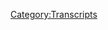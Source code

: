 {{Transcript
    | title         = [[256: January 17-23, 2019]]
    | caption       = [https://knowledgefight.libsyn.com/knowledge-fight-january-17-23-2019 Listen to this episode on Libsyn]
    | episodeNumber = [[256: January 17-23, 2019|256]]
    | length        = 02:00:49
}}

{{MessageBox
    | header     = Warning: Bot Generated Content
    | text       = This transcript was automatically generated by transcription software and likely contains many mistakes and misattributions. Please check the audio for definitive quotes, attribution, and context.
    | image      = N3yvass4myg91.webp
    | imagewidth = 50px
    | id         = warning
}}

{{TranscriptBlock
    | name      = Unknown Speaker
    | timestamp = 00:00:00.000
    | text      = Andy in Kansas, you're on the air. Thanks for holding
}}

{{TranscriptBlock
    | name      = Unknown Speaker
    | timestamp = 00:00:03.839
    | text      = Hello Alex, I'm a person color I'm a huge fan. I love your work. I love you. Hey everybody. Welcome back to knowledge fight
}}

{{TranscriptBlock
    | name      = Unknown Speaker
    | timestamp = 00:00:09.619
    | text      = I'm Dan. I'm Jordan. We're a couple dudes like sit around drink novelty beverages and talk a little bit about Alex Jones. Oh indeed
}}

{{TranscriptBlock
    | name      = Unknown Speaker
    | timestamp = 00:00:15.759
    | text      = We are Dan. Hi Dan. Yep. Did you come prepared with a question this time?
}}

{{TranscriptBlock
    | name      = Unknown Speaker
    | timestamp = 00:00:20.199
    | text      = I was actually wondering where we are at on hot sauce watch hot sauce. What do you mean by that?
}}

{{TranscriptBlock
    | name      = Unknown Speaker
    | timestamp = 00:00:25.260
    | text      = I mean, you know, we occasionally check in with oh sure you feel bad sauce. Well, I'm still on the
}}

{{TranscriptBlock
    | name      = Unknown Speaker
    | timestamp = 00:00:32.039
    | text      = No, I bought this Carolina Reaper puree, right? We talked about dabbling in that a little bit my parents in a little Christmas package
}}

{{TranscriptBlock
    | name      = Unknown Speaker
    | timestamp = 00:00:40.079
    | text      = They sent over these
}}

{{TranscriptBlock
    | name      = Unknown Speaker
    | timestamp = 00:00:41.880
    | text      = yellowbird sauces
}}

{{TranscriptBlock
    | name      = Unknown Speaker
    | timestamp = 00:00:44.079
    | text      = Austin I think it's an Austin company and I think most of them are trash. They taste pretty bad
}}

{{TranscriptBlock
    | name      = Unknown Speaker
    | timestamp = 00:00:49.600
    | text      = It's not that they're too hot, but they taste pretty bad
}}

{{TranscriptBlock
    | name      = Unknown Speaker
    | timestamp = 00:00:52.039
    | text      = Oh, no offense. All right. All right. Well, we lost a sponsor. I
}}

{{TranscriptBlock
    | name      = Unknown Speaker
    | timestamp = 00:00:58.600
    | text      = Think that one actually we could have gotten if we'd really shot the mood on that one
}}

{{TranscriptBlock
    | name      = Unknown Speaker
    | timestamp = 00:01:02.960
    | text      = Well, I don't know how to answer that and honestly
}}

{{TranscriptBlock
    | name      = Unknown Speaker
    | timestamp = 00:01:05.719
    | text      = I think a little bit of my my heat adventures and stuff like that is on a little bit of a hold
}}

{{TranscriptBlock
    | name      = Unknown Speaker
    | timestamp = 00:01:11.480
    | text      = because
}}

{{TranscriptBlock
    | name      = Unknown Speaker
    | timestamp = 00:01:12.420
    | text      = To let the listener know I'm planning on moving in the beginning of April and getting a new apartment
}}

{{TranscriptBlock
    | name      = Unknown Speaker
    | timestamp = 00:01:17.079
    | text      = One of the things I'm going to focus on there is building a little garden inside my apartment. Oh and try and grow some peppers
}}

{{TranscriptBlock
    | name      = Unknown Speaker
    | timestamp = 00:01:23.680
    | text      = And two things make my own kind of hot sauce. See if I can figure that out. Okay, that's an adventure
}}

{{TranscriptBlock
    | name      = Unknown Speaker
    | timestamp = 00:01:29.599
    | text      = I'd like to go on that sounds fun. Yeah, just for shits and giggles
}}

{{TranscriptBlock
    | name      = Unknown Speaker
    | timestamp = 00:01:35.280
    | text      = Like grow from seeds, yeah, so I want to explore that that's awesome and then also make my own Giardiniera
}}

{{TranscriptBlock
    | name      = Unknown Speaker
    | timestamp = 00:01:42.000
    | text      = I don't know what that is. Yeah, you do. You know, I'm just kidding people outside of Chicago may not it's sort of
}}

{{TranscriptBlock
    | name      = Unknown Speaker
    | timestamp = 00:01:49.400
    | text      = How do you describe it sort of a relish II kind of thing? Yeah, I would say yeah, it's a condiment thick
}}

{{TranscriptBlock
    | name      = Unknown Speaker
    | timestamp = 00:01:54.560
    | text      = It's a condiment like it's oil
}}

{{TranscriptBlock
    | name      = Unknown Speaker
    | timestamp = 00:01:57.159
    | text      = Like it's a spicy. Yeah, there's like peppers cucumber not cucumbers like celery carrots cauliflower
}}

{{TranscriptBlock
    | name      = Unknown Speaker
    | timestamp = 00:02:04.079
    | text      = I think that most Giardiniera sucks. It's too busy
}}

{{TranscriptBlock
    | name      = Unknown Speaker
    | timestamp = 00:02:06.519
    | text      = But it's very busy and thick you could narrow it down to like two or three ingredients and make like a really good
}}

{{TranscriptBlock
    | name      = Unknown Speaker
    | timestamp = 00:02:13.360
    | text      = Condiment, so I'm gonna explore. I think you just described a relish though
}}

{{TranscriptBlock
    | name      = Unknown Speaker
    | timestamp = 00:02:17.879
    | text      = I'm gonna explore those things once I get into a new apartment. I'm very excited about that. That's great. Yeah, that's on the horizon
}}

{{TranscriptBlock
    | name      = Unknown Speaker
    | timestamp = 00:02:23.400
    | text      = All right, hot sauce watch. I'm looking for I'm looking forward to see
}}

{{TranscriptBlock
    | name      = Unknown Speaker
    | timestamp = 00:02:28.199
    | text      = You won't try them they'll be too hot for you, of course they will but I want to I want to experience it vicariously through your
}}

{{TranscriptBlock
    | name      = Unknown Speaker
    | timestamp = 00:02:33.800
    | text      = Taste buds sure that'll be fun. All right. Um, so also before we get into any business today
}}

{{TranscriptBlock
    | name      = Unknown Speaker
    | timestamp = 00:02:39.400
    | text      = First of all, this is sure I know a lot about Alex Jones and I only know what you tell me about Alex
}}

{{TranscriptBlock
    | name      = Unknown Speaker
    | timestamp = 00:02:42.719
    | text      = Oh, I got a little blowback about my car wash story
}}

{{TranscriptBlock
    | name      = Unknown Speaker
    | timestamp = 00:02:46.800
    | text      = That I told on our Monday episode
}}

{{TranscriptBlock
    | name      = Unknown Speaker
    | timestamp = 00:02:49.240
    | text      = I believe
}}

{{TranscriptBlock
    | name      = Unknown Speaker
    | timestamp = 00:02:50.080
    | text      = So people someone in the group in our Facebook group go home and tell your mother you're brilliant pointed out that there's a mr
}}

{{TranscriptBlock
    | name      = Unknown Speaker
    | timestamp = 00:02:56.400
    | text      = Show sketch about car wash. Oh my god. Did you do know you live a mr
}}

{{TranscriptBlock
    | name      = Unknown Speaker
    | timestamp = 00:03:01.080
    | text      = Show guy or did you see did you lift I did not and I want to be very clear about this because I
}}

{{TranscriptBlock
    | name      = Unknown Speaker
    | timestamp = 00:03:07.560
    | text      = Constantly question myself about like am I remembering that sketch right? Right, right because you're aware of sketch
}}

{{TranscriptBlock
    | name      = Unknown Speaker
    | timestamp = 00:03:14.400
    | text      = Yeah, absolutely
}}

{{TranscriptBlock
    | name      = Unknown Speaker
    | timestamp = 00:03:15.120
    | text      = I have to second-guess my memories and I can say with categorical certainty that that story that I told
}}

{{TranscriptBlock
    | name      = Unknown Speaker
    | timestamp = 00:03:22.039
    | text      = Absolutely happened to me and was not just a misremembering of that mr
}}

{{TranscriptBlock
    | name      = Unknown Speaker
    | timestamp = 00:03:25.520
    | text      = Show sketch. All right, it really really terrifies me though that people will think I just ripped off mr. Joe
}}

{{TranscriptBlock
    | name      = Unknown Speaker
    | timestamp = 00:03:32.879
    | text      = People's faces I remember the feeling of being in that car wash and being like you are
}}

{{TranscriptBlock
    | name      = Unknown Speaker
    | timestamp = 00:03:38.000
    | text      = Adults where any of the writers from Missouri? No, I like post saying wasn't from Missouri Paul if Tompkins
}}

{{TranscriptBlock
    | name      = Unknown Speaker
    | timestamp = 00:03:44.479
    | text      = I wasn't really sure that sketch. I think that they'd done that before I worked at that car wash. Oh shit
}}

{{TranscriptBlock
    | name      = Unknown Speaker
    | timestamp = 00:03:51.400
    | text      = I'm pretty sure that was in the 90s and maybe that's where your boss got the idea to do the sting
}}

{{TranscriptBlock
    | name      = Unknown Speaker
    | timestamp = 00:03:57.400
    | text      = I don't know if he was that hip anyway
}}

{{TranscriptBlock
    | name      = Unknown Speaker
    | timestamp = 00:03:58.919
    | text      = My point is I just want to make sure that people understand that I that really happened
}}

{{TranscriptBlock
    | name      = Unknown Speaker
    | timestamp = 00:04:04.240
    | text      = Anyway, I don't care
}}

{{TranscriptBlock
    | name      = Unknown Speaker
    | timestamp = 00:04:05.360
    | text      = It'd be more fun if you missed out on a secret friendship with your boss who turned out to love mr. Show. Yeah
}}

{{TranscriptBlock
    | name      = Unknown Speaker
    | timestamp = 00:04:12.759
    | text      = Anyway guys today we're gonna be doing something really interesting
}}

{{TranscriptBlock
    | name      = Unknown Speaker
    | timestamp = 00:04:15.879
    | text      = It's gonna be a slightly different present-day episode that we're gonna bring to you covering the span of January
}}

{{TranscriptBlock
    | name      = Unknown Speaker
    | timestamp = 00:04:20.839
    | text      = 17th to 23rd. Whoa, not not fully though, right?
}}

{{TranscriptBlock
    | name      = Unknown Speaker
    | timestamp = 00:04:25.240
    | text      = All right. No, I I got that this isn't gonna be a 12-hour long episode
}}

{{TranscriptBlock
    | name      = Unknown Speaker
    | timestamp = 00:04:28.759
    | text      = No, certainly not and we'll get to exactly what the shape of that is gonna take here in a second
}}

{{TranscriptBlock
    | name      = Unknown Speaker
    | timestamp = 00:04:32.959
    | text      = But first gotta say thank you to some people who have signed up and are supporting the show
}}

{{TranscriptBlock
    | name      = Unknown Speaker
    | timestamp = 00:04:36.740
    | text      = So first of all, I'd like to say thank you to Chad plays games. You are now a policy wonk. I'm a policy wonk
}}

{{TranscriptBlock
    | name      = Unknown Speaker
    | timestamp = 00:04:43.439
    | text      = Thank you. Chad. Thank you very much. Chad plays games next Benjamin. You are now a policy wonk. I'm a policy wonk
}}

{{TranscriptBlock
    | name      = Unknown Speaker
    | timestamp = 00:04:49.680
    | text      = Thank you. Thank you Benjamin next Justin. Thank you so much. You are now policy wonk. I'm a policy wonk. Thank you
}}

{{TranscriptBlock
    | name      = Unknown Speaker
    | timestamp = 00:04:55.879
    | text      = Just thank you next Aaron. Thank you so much. You're now policy wonk. I'm a policy wonk. Thank you. Thank you Aaron
}}

{{TranscriptBlock
    | name      = Unknown Speaker
    | timestamp = 00:05:02.040
    | text      = What spelling a a r o n? No, I meant is it Aaron spelling? Oh, no, it's not. It's not neither
}}

{{TranscriptBlock
    | name      = Unknown Speaker
    | timestamp = 00:05:07.600
    | text      = Is it Tori? Oh, damn then I'd like to say thank you to somebody who donated on a little bit of an elevated level
}}

{{TranscriptBlock
    | name      = Unknown Speaker
    | timestamp = 00:05:14.000
    | text      = And we appreciate it. Oh, so very much. So Lisa, thank you so much. You are now a globalist. I'm a policy wonk
}}

{{TranscriptBlock
    | name      = Unknown Speaker
    | timestamp = 00:05:23.959
    | text      = Someone someone sodomite sent me a bucket of poop daddy shark
}}

{{TranscriptBlock
    | name      = Unknown Speaker
    | timestamp = 00:05:28.920
    | text      = Thank you so much Lisa if you're out there listening and you think of yourself I like this show
}}

{{TranscriptBlock
    | name      = Unknown Speaker
    | timestamp = 00:05:33.079
    | text      = I'd like to support these guys and maybe dance pepper farm
}}

{{TranscriptBlock
    | name      = Unknown Speaker
    | timestamp = 00:05:37.160
    | text      = God, man, I want to dance pepper farm so bad
}}

{{TranscriptBlock
    | name      = Unknown Speaker
    | timestamp = 00:05:40.639
    | text      = Yeah, maybe I could send out some of the peppers to people who donate to maybe I don't know. Maybe that's a possible donation
}}

{{TranscriptBlock
    | name      = Unknown Speaker
    | timestamp = 00:05:46.800
    | text      = Anyway, if you want to support the show, you can go to our website knowledge fight calm click that button
}}

{{TranscriptBlock
    | name      = Unknown Speaker
    | timestamp = 00:05:50.759
    | text      = That says support the show and we would appreciate it also, by the way, fill your hand calm. Hey, that's true
}}

{{TranscriptBlock
    | name      = Unknown Speaker
    | timestamp = 00:05:56.759
    | text      = Thanks to policy wonk Ian. I just learned today that Alex Jones show dot us redirect
}}

{{TranscriptBlock
    | name      = Unknown Speaker
    | timestamp = 00:06:03.759
    | text      = Our website. So thank you so much
}}

{{TranscriptBlock
    | name      = Unknown Speaker
    | timestamp = 00:06:07.240
    | text      = Thank you very much
}}

{{TranscriptBlock
    | name      = Unknown Speaker
    | timestamp = 00:06:09.240
    | text      = Oh boy, so Jordan play present-day
}}

{{TranscriptBlock
    | name      = Unknown Speaker
    | timestamp = 00:06:14.079
    | text      = I don't want to I don't I don't care about the present day much ever since Alex has shown his cards about
}}

{{TranscriptBlock
    | name      = Unknown Speaker
    | timestamp = 00:06:20.680
    | text      = You know being really into the idea of Trump
}}

{{TranscriptBlock
    | name      = Unknown Speaker
    | timestamp = 00:06:24.120
    | text      = Taking over a fascist regime. Yeah getting in his emergency powers in effect. So you can just act like a dictator
}}

{{TranscriptBlock
    | name      = Unknown Speaker
    | timestamp = 00:06:30.000
    | text      = I I don't really care much
}}

{{TranscriptBlock
    | name      = Unknown Speaker
    | timestamp = 00:06:32.319
    | text      = I don't like it doesn't charm me and at the same time whenever I listen to the show
}}

{{TranscriptBlock
    | name      = Unknown Speaker
    | timestamp = 00:06:37.139
    | text      = It's like what what do you think he's saying like choose anything that's happened
}}

{{TranscriptBlock
    | name      = Unknown Speaker
    | timestamp = 00:06:41.560
    | text      = What do you think his angle on it is we already know, right?
}}

{{TranscriptBlock
    | name      = Unknown Speaker
    | timestamp = 00:06:45.439
    | text      = He's so fucking predictable in the present day that I could do this show without listening to his show
}}

{{TranscriptBlock
    | name      = Unknown Speaker
    | timestamp = 00:06:50.680
    | text      = imagine a radio host
}}

{{TranscriptBlock
    | name      = Unknown Speaker
    | timestamp = 00:06:53.079
    | text      = from Spain
}}

{{TranscriptBlock
    | name      = Unknown Speaker
    | timestamp = 00:06:54.759
    | text      = supporting Charles de Gaulle
}}

{{TranscriptBlock
    | name      = Unknown Speaker
    | timestamp = 00:06:57.079
    | text      = Sure. Yeah, but yeah in the 40s. Well, of course what I'm more complaining about though is like
}}

{{TranscriptBlock
    | name      = Unknown Speaker
    | timestamp = 00:07:02.360
    | text      = We'll talk about it a little bit as it comes up on this episode, but like you had that kid
}}

{{TranscriptBlock
    | name      = Unknown Speaker
    | timestamp = 00:07:05.959
    | text      = from Covington
}}

{{TranscriptBlock
    | name      = Unknown Speaker
    | timestamp = 00:07:08.160
    | text      = School at the at the rally you got in the face of the Native American gentleman. Yeah, you have that situation
}}

{{TranscriptBlock
    | name      = Unknown Speaker
    | timestamp = 00:07:13.879
    | text      = What do you think Alex says you already know?
}}

{{TranscriptBlock
    | name      = Unknown Speaker
    | timestamp = 00:07:16.060
    | text      = Oh
}}

{{TranscriptBlock
    | name      = Unknown Speaker
    | timestamp = 00:07:16.319
    | text      = He said that that was a perfect encapsulation of the colonialist attitude that we've had towards Native Americans for some of her for our entire
}}

{{TranscriptBlock
    | name      = Unknown Speaker
    | timestamp = 00:07:23.839
    | text      = Existence you're being he was you're being you know exactly what he's I know exactly
}}

{{TranscriptBlock
    | name      = Unknown Speaker
    | timestamp = 00:07:29.480
    | text      = Knows exactly what he said about it when we go back to like 2009. We're seeing him support Somali pirates
}}

{{TranscriptBlock
    | name      = Unknown Speaker
    | timestamp = 00:07:34.740
    | text      = That's true. Yell at Marc Maron about how he wants to sodomize him. That's true. That's crazy. That's unpredictable
}}

{{TranscriptBlock
    | name      = Unknown Speaker
    | timestamp = 00:07:41.720
    | text      = We go back expecting to find X and we find Y when you look in the present day
}}

{{TranscriptBlock
    | name      = Unknown Speaker
    | timestamp = 00:07:45.839
    | text      = All you find is exactly what you expect to find. It's kind of a bummer. There's no novelty to it
}}

{{TranscriptBlock
    | name      = Unknown Speaker
    | timestamp = 00:07:51.279
    | text      = I'm not saying that we should recuse ourselves from you know paying attention to it
}}

{{TranscriptBlock
    | name      = Unknown Speaker
    | timestamp = 00:07:56.839
    | text      = But it just is awful like it's an it's an awful boring
}}

{{TranscriptBlock
    | name      = Unknown Speaker
    | timestamp = 00:08:00.959
    | text      = formulaic
}}

{{TranscriptBlock
    | name      = Unknown Speaker
    | timestamp = 00:08:02.600
    | text      = Non-fascist show that's all it is and it sucks. It seems like we should instead of doing full episodes
}}

{{TranscriptBlock
    | name      = Unknown Speaker
    | timestamp = 00:08:09.240
    | text      = About the present day. We should have like a check-in on each episode, you know, like here's what Alex said for this stuff
}}

{{TranscriptBlock
    | name      = Unknown Speaker
    | timestamp = 00:08:15.800
    | text      = Yeah, do you want to have a production meeting on air while everybody's listening?
}}

{{TranscriptBlock
    | name      = Unknown Speaker
    | timestamp = 00:08:18.680
    | text      = I see the problem with that is then I still have to listen to all of it in order to get those mini
}}

{{TranscriptBlock
    | name      = Unknown Speaker
    | timestamp = 00:08:24.360
    | text      = Glimpses, which is incredibly unsatisfying for me because now there's less of our show
}}

{{TranscriptBlock
    | name      = Unknown Speaker
    | timestamp = 00:08:30.000
    | text      = More
}}

{{TranscriptBlock
    | name      = Unknown Speaker
    | timestamp = 00:08:32.120
    | text      = The ratio ends up becoming more work for me for less of this and already my ratio is terrible
}}

{{TranscriptBlock
    | name      = Unknown Speaker
    | timestamp = 00:08:38.679
    | text      = Yeah, I don't want to get into that. That's fair
}}

{{TranscriptBlock
    | name      = Unknown Speaker
    | timestamp = 00:08:40.600
    | text      = So today what we're gonna do is we're gonna mostly go over the 23rd. That's Wednesday
}}

{{TranscriptBlock
    | name      = Unknown Speaker
    | timestamp = 00:08:45.799
    | text      = January 23rd 2019
}}

{{TranscriptBlock
    | name      = Unknown Speaker
    | timestamp = 00:08:48.000
    | text      = but there's a couple things that happened along the way over the course of this week on the 17th and on the 19th that I
}}

{{TranscriptBlock
    | name      = Unknown Speaker
    | timestamp = 00:08:54.080
    | text      = Think are very important and one of them
}}

{{TranscriptBlock
    | name      = Unknown Speaker
    | timestamp = 00:08:56.080
    | text      = One of the things that we're going to talk about is going to open up a conversation about whether or not it's even
}}

{{TranscriptBlock
    | name      = Unknown Speaker
    | timestamp = 00:09:01.879
    | text      = Appropriate for us to cover Alex in the present anymore
}}

{{TranscriptBlock
    | name      = Unknown Speaker
    | timestamp = 00:09:04.320
    | text      = That's an interesting conversation and we will see what that conversation looks like when we get to it
}}

{{TranscriptBlock
    | name      = Unknown Speaker
    | timestamp = 00:09:09.720
    | text      = But first here's an out-of-context drop from Alex Jones. I'm not Cobra Commander or Destro folks
}}

{{TranscriptBlock
    | name      = Unknown Speaker
    | timestamp = 00:09:15.600
    | text      = I'm Captain America. Okay, I
}}

{{TranscriptBlock
    | name      = Unknown Speaker
    | timestamp = 00:09:18.759
    | text      = Don't think the Captain America fought
}}

{{TranscriptBlock
    | name      = Unknown Speaker
    | timestamp = 00:09:21.440
    | text      = those guys
}}

{{TranscriptBlock
    | name      = Unknown Speaker
    | timestamp = 00:09:23.159
    | text      = Cobra Commander
}}

{{TranscriptBlock
    | name      = Unknown Speaker
    | timestamp = 00:09:24.600
    | text      = Goes GI Joe. Anyway, we start on the 17th and
}}

{{TranscriptBlock
    | name      = Unknown Speaker
    | timestamp = 00:09:29.600
    | text      = These are gonna be some trite things. We're not gonna cover much content from the 17th and 19th
}}

{{TranscriptBlock
    | name      = Unknown Speaker
    | timestamp = 00:09:35.759
    | text      = They're mostly gonna be Alex sort of descending into personal moments. Yeah, here is one
}}

{{TranscriptBlock
    | name      = Unknown Speaker
    | timestamp = 00:09:40.960
    | text      = I was kind of hoping he would tell us how he feels about the Avengers, you know, the whole thing does not Destro
}}

{{TranscriptBlock
    | name      = Unknown Speaker
    | timestamp = 00:09:46.240
    | text      = Did he think Age of Ultron was really a kind of a bad film?
}}

{{TranscriptBlock
    | name      = Unknown Speaker
    | timestamp = 00:09:50.440
    | text      = And how does he feel about does it relate to Ozzie mandamus? Exactly, sir. These are important questions
}}

{{TranscriptBlock
    | name      = Unknown Speaker
    | timestamp = 00:09:55.720
    | text      = Nope, instead he introduces new slang
}}

{{TranscriptBlock
    | name      = Unknown Speaker
    | timestamp = 00:10:01.159
    | text      = I'm introducing that into the modern vernacular my dead friend doubt. He's 33
}}

{{TranscriptBlock
    | name      = Unknown Speaker
    | timestamp = 00:10:08.360
    | text      = Went into the doctor got an infection died
}}

{{TranscriptBlock
    | name      = Unknown Speaker
    | timestamp = 00:10:11.080
    | text      = Ryan Baxter, he wouldn't cost me his little kid. I never heard anybody else a bull corny hot dog and
}}

{{TranscriptBlock
    | name      = Unknown Speaker
    | timestamp = 00:10:16.279
    | text      = But but but if something was like, you know, really bad or whatever he wanted to act like he was cussing
}}

{{TranscriptBlock
    | name      = Unknown Speaker
    | timestamp = 00:10:20.360
    | text      = He'd say ball corny hot dog. So I just introduced that here
}}

{{TranscriptBlock
    | name      = Unknown Speaker
    | timestamp = 00:10:23.919
    | text      = Like I think he probably invented that so there it is bull corny hot dog. That is clunky
}}

{{TranscriptBlock
    | name      = Unknown Speaker
    | timestamp = 00:10:30.200
    | text      = Alex's stealing from a dead friend. Yeah, this is never going to work bull corny hot dog. I
}}

{{TranscriptBlock
    | name      = Unknown Speaker
    | timestamp = 00:10:36.159
    | text      = I named maybe your three rappers that would be able to work in bull corny hot dog is Khalifa. No
}}

{{TranscriptBlock
    | name      = Unknown Speaker
    | timestamp = 00:10:47.799
    | text      = Fat man scoop fat man scoop. Yeah, he's a shout-out guy
}}

{{TranscriptBlock
    | name      = Unknown Speaker
    | timestamp = 00:10:52.159
    | text      = He's a hype man. If anybody can make that work. It's a it's a
}}

{{TranscriptBlock
    | name      = Unknown Speaker
    | timestamp = 00:10:58.519
    | text      = You see bone you see bone crusher out there like talking about how he's never scared that songs like a decade old
}}

{{TranscriptBlock
    | name      = Unknown Speaker
    | timestamp = 00:11:04.440
    | text      = And you got fat man scoop screaming in the background
}}

{{TranscriptBlock
    | name      = Unknown Speaker
    | timestamp = 00:11:08.279
    | text      = Remember who else fat man scoop with I forgot that
}}

{{TranscriptBlock
    | name      = Unknown Speaker
    | timestamp = 00:11:12.120
    | text      = You're you're not up on current hip-hop vernacular either. Mm-hmm. That's fair master P
}}

{{TranscriptBlock
    | name      = Unknown Speaker
    | timestamp = 00:11:18.759
    | text      = Master P probably tried worse. He has tried work that dozier thing didn't work out. He was ambitious for trying
}}

{{TranscriptBlock
    | name      = Unknown Speaker
    | timestamp = 00:11:25.639
    | text      = This is Alex Jones's dozier
}}

{{TranscriptBlock
    | name      = Unknown Speaker
    | timestamp = 00:11:27.639
    | text      = Just cuz it rhymed with soldier way to go anyway, this is trash man
}}

{{TranscriptBlock
    | name      = Unknown Speaker
    | timestamp = 00:11:34.879
    | text      = This is this is a it's sort of indicative of like, you know
}}

{{TranscriptBlock
    | name      = Unknown Speaker
    | timestamp = 00:11:38.759
    | text      = All right. Anyway in this next clip Alex talks about how he can't make a deal with the devil. You can't do it
}}

{{TranscriptBlock
    | name      = Unknown Speaker
    | timestamp = 00:11:45.080
    | text      = He's just in case that would be bull corny hot dog would absolutely they gave up a long time ago trying to threaten me
}}

{{TranscriptBlock
    | name      = Unknown Speaker
    | timestamp = 00:11:53.779
    | text      = Because I just can't make a deal with the devil and I don't think Matt Drudge has done that either
}}

{{TranscriptBlock
    | name      = Unknown Speaker
    | timestamp = 00:11:57.200
    | text      = I'm just telling you right now ladies and gentlemen
}}

{{TranscriptBlock
    | name      = Unknown Speaker
    | timestamp = 00:12:00.799
    | text      = That this country's in a civil war with a bunch of anti-american globalists running around bullying and threatening everyone they can
}}

{{TranscriptBlock
    | name      = Unknown Speaker
    | timestamp = 00:12:08.080
    | text      = So I only put this in because he like always talks about the globalists threatening him
}}

{{TranscriptBlock
    | name      = Unknown Speaker
    | timestamp = 00:12:13.840
    | text      = Yeah, so the idea that he's saying I can't make a deal with the devil. So the globalists have stopped threatening me
}}

{{TranscriptBlock
    | name      = Unknown Speaker
    | timestamp = 00:12:19.200
    | text      = it's really a counter to pretty much everything he complains about and screams about all the time and
}}

{{TranscriptBlock
    | name      = Unknown Speaker
    | timestamp = 00:12:23.840
    | text      = The idea that he can't make a deal with the devil will be important later
}}

{{TranscriptBlock
    | name      = Unknown Speaker
    | timestamp = 00:12:29.559
    | text      = So that is a little bit of a setup
}}

{{TranscriptBlock
    | name      = Unknown Speaker
    | timestamp = 00:12:33.120
    | text      = On air he becomes a blues musician and as everybody knows you have to make a deal with the devil in order to to do
}}

{{TranscriptBlock
    | name      = Unknown Speaker
    | timestamp = 00:12:40.000
    | text      = Well, exactly. Um, no, it's it's something else entirely
}}

{{TranscriptBlock
    | name      = Unknown Speaker
    | timestamp = 00:12:43.879
    | text      = But that that was in his sort of breakdown of that story that came out about Cohen giving payments to people to
}}

{{TranscriptBlock
    | name      = Unknown Speaker
    | timestamp = 00:12:51.120
    | text      = cheat online polls yeah in the lead-up to the 2016 election that made it reflect or appear that more people
}}

{{TranscriptBlock
    | name      = Unknown Speaker
    | timestamp = 00:12:58.840
    | text      = Believed that Trump won the debates than they did and one of the polls that is in question that may have been
}}

{{TranscriptBlock
    | name      = Unknown Speaker
    | timestamp = 00:13:05.919
    | text      = rigged by this outfit is the Drudge poll of
}}

{{TranscriptBlock
    | name      = Unknown Speaker
    | timestamp = 00:13:10.759
    | text      = Trump's performance in the debates. Uh-huh. And so Alex is trying to be defensive about his hero Matt Drudge and
}}

{{TranscriptBlock
    | name      = Unknown Speaker
    | timestamp = 00:13:16.440
    | text      = And deflect this story like why did you believe Cohen like man? All right, whatever. We'll see how this shakes out
}}

{{TranscriptBlock
    | name      = Unknown Speaker
    | timestamp = 00:13:22.759
    | text      = How about that that whole thing about the polls?
}}

{{TranscriptBlock
    | name      = Unknown Speaker
    | timestamp = 00:13:26.080
    | text      = That was a big no for me every time I saw that one like shocking report Cohen
}}

{{TranscriptBlock
    | name      = Unknown Speaker
    | timestamp = 00:13:32.279
    | text      = Influenced polls. I was like, hey, you know who else can influence polls a bunch of dudes just clicking a bunch of times
}}

{{TranscriptBlock
    | name      = Unknown Speaker
    | timestamp = 00:13:38.519
    | text      = It's fine bots. Yeah, sure. It's fine. I don't think it's fine. But I also think it's like well, let's see
}}

{{TranscriptBlock
    | name      = Unknown Speaker
    | timestamp = 00:13:43.940
    | text      = Let's see what more there is here at this point
}}

{{TranscriptBlock
    | name      = Unknown Speaker
    | timestamp = 00:13:46.700
    | text      = I don't really know if we I don't think if you I don't think you and I have enough to go on to have a
}}

{{TranscriptBlock
    | name      = Unknown Speaker
    | timestamp = 00:13:51.940
    | text      = Real firm stance on this but Alex does it's nothing because he's predictable and defensive, right?
}}

{{TranscriptBlock
    | name      = Unknown Speaker
    | timestamp = 00:13:57.539
    | text      = I think my biggest problem with it is I want my villains to be super. I don't want them to be pathetic
}}

{{TranscriptBlock
    | name      = Unknown Speaker
    | timestamp = 00:14:04.860
    | text      = Losers, do you know what I mean? I do know what you mean. You're not gonna get what you want
}}

{{TranscriptBlock
    | name      = Unknown Speaker
    | timestamp = 00:14:09.460
    | text      = I know which is the problem times
}}

{{TranscriptBlock
    | name      = Unknown Speaker
    | timestamp = 00:14:11.460
    | text      = You get what you need by the who that was a masterpiece song, wasn't it?
}}

{{TranscriptBlock
    | name      = Unknown Speaker
    | timestamp = 00:14:15.139
    | text      = Oh, no, okay, never buy who who are great big fans of Alex Jones
}}

{{TranscriptBlock
    | name      = Unknown Speaker
    | timestamp = 00:14:19.539
    | text      = So in this next clip, wait, wait, wait, did you say that was the Rolling Stones? I know I was making reference to our last
}}

{{TranscriptBlock
    | name      = Unknown Speaker
    | timestamp = 00:14:26.860
    | text      = Okay, I gotcha
}}

{{TranscriptBlock
    | name      = Unknown Speaker
    | timestamp = 00:14:32.620
    | text      = Well, but the Rolling Stones version was the popular one, yeah
}}

{{TranscriptBlock
    | name      = Unknown Speaker
    | timestamp = 00:14:35.899
    | text      = Yeah, so in this next clip Alex
}}

{{TranscriptBlock
    | name      = Unknown Speaker
    | timestamp = 00:14:38.220
    | text      = I think what he's doing is he's doing an imagined dialogue between Trump and a chicken-neck politician and
}}

{{TranscriptBlock
    | name      = Unknown Speaker
    | timestamp = 00:14:46.899
    | text      = One of the reasons I think the biggest reason I'm including this clip in our in our little brief glimpse of January 17th is I think
}}

{{TranscriptBlock
    | name      = Unknown Speaker
    | timestamp = 00:14:54.379
    | text      = it demonstrates
}}

{{TranscriptBlock
    | name      = Unknown Speaker
    | timestamp = 00:14:56.100
    | text      = some mental
}}

{{TranscriptBlock
    | name      = Unknown Speaker
    | timestamp = 00:14:57.779
    | text      = Problems on Alex's part and they're not uncommon or unfamiliar to us
}}

{{TranscriptBlock
    | name      = Unknown Speaker
    | timestamp = 00:15:03.059
    | text      = But I think that they're more important today than they have been in the past
}}

{{TranscriptBlock
    | name      = Unknown Speaker
    | timestamp = 00:15:06.299
    | text      = Trump got in and he said we don't ship drugs in and we don't launder them anymore
}}

{{TranscriptBlock
    | name      = Unknown Speaker
    | timestamp = 00:15:12.779
    | text      = Well third Emma 13 in the Mexican mafia will kill us if we don't that's the changes like good kill them
}}

{{TranscriptBlock
    | name      = Unknown Speaker
    | timestamp = 00:15:19.019
    | text      = This is not our business is having junkies and human feces everywhere and high school kids on heroin it stops
}}

{{TranscriptBlock
    | name      = Unknown Speaker
    | timestamp = 00:15:25.820
    | text      = And by the way, we're not gonna feed troops into places
}}

{{TranscriptBlock
    | name      = Unknown Speaker
    | timestamp = 00:15:28.379
    | text      = So companies make money he goes you can all have super high-tech space weapons and tanks and missiles and ships
}}

{{TranscriptBlock
    | name      = Unknown Speaker
    | timestamp = 00:15:33.799
    | text      = You can all make your money, but it'll be where we're dominant. We don't just kill all our troops
}}

{{TranscriptBlock
    | name      = Unknown Speaker
    | timestamp = 00:15:37.620
    | text      = What they go? No, we don't want a bigger defense budget, but peace
}}

{{TranscriptBlock
    | name      = Unknown Speaker
    | timestamp = 00:15:41.840
    | text      = We don't want peace through Street and it's space force
}}

{{TranscriptBlock
    | name      = Unknown Speaker
    | timestamp = 00:15:45.059
    | text      = We want to continue to torture people and fund radical Islamic groups and overthrow allies and put bad
}}

{{TranscriptBlock
    | name      = Unknown Speaker
    | timestamp = 00:15:51.779
    | text      = radical Muslims
}}

{{TranscriptBlock
    | name      = Unknown Speaker
    | timestamp = 00:15:55.100
    | text      = You don't see the larger strategic plan of keeping the middle of the chessboard
}}

{{TranscriptBlock
    | name      = Unknown Speaker
    | timestamp = 00:15:59.620
    | text      = To stabilize you don't understand our grand strategy. Yeah, you understand your grand strategy running the damn world the ground you sacks of crap
}}

{{TranscriptBlock
    | name      = Unknown Speaker
    | timestamp = 00:16:08.419
    | text      = You ever heard of
}}

{{TranscriptBlock
    | name      = Unknown Speaker
    | timestamp = 00:16:10.100
    | text      = Straight shooting you dumb piece of crap. So built this country
}}

{{TranscriptBlock
    | name      = Unknown Speaker
    | timestamp = 00:16:13.740
    | text      = You know, it's not chicken crap. No, no lying built this cut bunch of filth
}}

{{TranscriptBlock
    | name      = Unknown Speaker
    | timestamp = 00:16:19.179
    | text      = Somebody's got to call these people's bluff. That means I get smashed flatter in a pancake good
}}

{{TranscriptBlock
    | name      = Unknown Speaker
    | timestamp = 00:16:24.460
    | text      = At least somebody I'll give you an example. I like a damn man around here to the bunch of
}}

{{TranscriptBlock
    | name      = Unknown Speaker
    | timestamp = 00:16:28.259
    | text      = a knuckle dragon cowards
}}

{{TranscriptBlock
    | name      = Unknown Speaker
    | timestamp = 00:16:30.980
    | text      = Everybody just shoot your mouth all about Trump all day. He's got a lot more courage and most of you combined
}}

{{TranscriptBlock
    | name      = Unknown Speaker
    | timestamp = 00:16:36.220
    | text      = It's just I mean he is expressing such
}}

{{TranscriptBlock
    | name      = Unknown Speaker
    | timestamp = 00:16:40.580
    | text      = projections such
}}

{{TranscriptBlock
    | name      = Unknown Speaker
    | timestamp = 00:16:42.460
    | text      = Confusion like this nonsensical two-sided the Socratic debate that's going on inside his head
}}

{{TranscriptBlock
    | name      = Unknown Speaker
    | timestamp = 00:16:49.179
    | text      = none of its based in reality neither side of the debate is based in reality and all it does is lead him to his
}}

{{TranscriptBlock
    | name      = Unknown Speaker
    | timestamp = 00:16:55.299
    | text      = Weird, I'm the only person who's a real man anymore. Yeah, which is I don't I don't I don't know
}}

{{TranscriptBlock
    | name      = Unknown Speaker
    | timestamp = 00:17:01.379
    | text      = It's just it's a it there's something going on in his brain. What's what's fascinating to me is that he is both
}}

{{TranscriptBlock
    | name      = Unknown Speaker
    | timestamp = 00:17:08.500
    | text      = Condemning parts of Trump's foreign policy. Yeah and blaming it on them
}}

{{TranscriptBlock
    | name      = Unknown Speaker
    | timestamp = 00:17:13.660
    | text      = Mmm, and at the same time supporting parts of other people's
}}

{{TranscriptBlock
    | name      = Unknown Speaker
    | timestamp = 00:17:18.299
    | text      = Foreign policy and also blaming it on them. See now this is what happens when you don't know anything
}}

{{TranscriptBlock
    | name      = Unknown Speaker
    | timestamp = 00:17:23.220
    | text      = Yeah, I was gonna say what what are you fucking talking about?
}}

{{TranscriptBlock
    | name      = Unknown Speaker
    | timestamp = 00:17:26.900
    | text      = And this is what happens when you have a super predictable editorial position like Alex does like he doesn't have any nuance
}}

{{TranscriptBlock
    | name      = Unknown Speaker
    | timestamp = 00:17:34.819
    | text      = He doesn't he has no as George Soros might put it
}}

{{TranscriptBlock
    | name      = Unknown Speaker
    | timestamp = 00:17:39.339
    | text      = Reflexivity he has no ability to adapt anymore to anything
}}

{{TranscriptBlock
    | name      = Unknown Speaker
    | timestamp = 00:17:42.619
    | text      = It's just respond defensively and attack whoever is not on board with Trump. Yeah, and it's pathetic and boring
}}

{{TranscriptBlock
    | name      = Unknown Speaker
    | timestamp = 00:17:50.220
    | text      = But I also I also think that there's more going on here
}}

{{TranscriptBlock
    | name      = Unknown Speaker
    | timestamp = 00:17:54.019
    | text      = Yeah, because if he's specifically talking about not supporting our allies
}}

{{TranscriptBlock
    | name      = Unknown Speaker
    | timestamp = 00:18:00.099
    | text      = then Trump's unilaterally and also reverse decision to pull troops out of
}}

{{TranscriptBlock
    | name      = Unknown Speaker
    | timestamp = 00:18:08.579
    | text      = Syria would be
}}

{{TranscriptBlock
    | name      = Unknown Speaker
    | timestamp = 00:18:11.619
    | text      = Absolutely abandoning our allies. Mm-hmm
}}

{{TranscriptBlock
    | name      = Unknown Speaker
    | timestamp = 00:18:13.660
    | text      = So he's against that right you'd think but that but that wasn't the foreign policy of the people that he's supposedly
}}

{{TranscriptBlock
    | name      = Unknown Speaker
    | timestamp = 00:18:20.660
    | text      = Who were supposedly puppet mastering his foreign policy by all accounts. Everybody just heard him go we're done and said, oh
}}

{{TranscriptBlock
    | name      = Unknown Speaker
    | timestamp = 00:18:28.660
    | text      = Okay, I guess and then six months later or like what two months later very quietly was like, yeah
}}

{{TranscriptBlock
    | name      = Unknown Speaker
    | timestamp = 00:18:34.759
    | text      = We're not gonna do that. Yeah fucking idiot
}}

{{TranscriptBlock
    | name      = Unknown Speaker
    | timestamp = 00:18:37.220
    | text      = Yeah
}}

{{TranscriptBlock
    | name      = Unknown Speaker
    | timestamp = 00:18:37.599
    | text      = But Alex Alex's version on that is that like Trump put his foot down and then the meddling globalists just didn't listen to all those
}}

{{TranscriptBlock
    | name      = Unknown Speaker
    | timestamp = 00:18:43.460
    | text      = So fucking meddling globalist you can write a narrative about any set of facts you want and that's kind of what's going that's ridiculous
}}

{{TranscriptBlock
    | name      = Unknown Speaker
    | timestamp = 00:18:50.099
    | text      = So we know from listening to as much Alex Jones as I have and telling you about it. Yes that
}}

{{TranscriptBlock
    | name      = Unknown Speaker
    | timestamp = 00:18:55.980
    | text      = Alex's childhood was fraught with
}}

{{TranscriptBlock
    | name      = Unknown Speaker
    | timestamp = 00:18:59.740
    | text      = Nonsense it was fucked up or fictitious, right? There's some elements that are clearly fictitious. We're about to get one
}}

{{TranscriptBlock
    | name      = Unknown Speaker
    | timestamp = 00:19:08.019
    | text      = But the things that we know that seem to be very consistent are
}}

{{TranscriptBlock
    | name      = Unknown Speaker
    | timestamp = 00:19:11.420
    | text      = That he you know had some feelings of alienation and at the same time
}}

{{TranscriptBlock
    | name      = Unknown Speaker
    | timestamp = 00:19:17.299
    | text      = Discovered none dare call it conspiracy the book by Gary Allen when he was 12 and it set the course of his life
}}

{{TranscriptBlock
    | name      = Unknown Speaker
    | timestamp = 00:19:23.539
    | text      = He saw through the what would you call it the conservative or not conservative the communist menace?
}}

{{TranscriptBlock
    | name      = Unknown Speaker
    | timestamp = 00:19:29.660
    | text      = Sure among us the conspiracy of the elites
}}

{{TranscriptBlock
    | name      = Unknown Speaker
    | timestamp = 00:19:33.420
    | text      = most likely the reason he even had none dare call it conspiracy on the shelves is because his parents were most like
}}

{{TranscriptBlock
    | name      = Unknown Speaker
    | timestamp = 00:19:39.279
    | text      = Hosting John Birch society me right and and that's the story that he's told of his childhood very consistently
}}

{{TranscriptBlock
    | name      = Unknown Speaker
    | timestamp = 00:19:45.519
    | text      = Yeah
}}

{{TranscriptBlock
    | name      = Unknown Speaker
    | timestamp = 00:19:45.799
    | text      = He's discovered that book at either 10 or 12 depending on the times that he's told the story
}}

{{TranscriptBlock
    | name      = Unknown Speaker
    | timestamp = 00:19:51.000
    | text      = Very consistent depending how smart he wants to seem. I have heard other accounts say that he found it in high school
}}

{{TranscriptBlock
    | name      = Unknown Speaker
    | timestamp = 00:19:58.759
    | text      = But from the times that I've listened to him he says 10 or 12 on a very regular basis, which makes this next clip
}}

{{TranscriptBlock
    | name      = Unknown Speaker
    | timestamp = 00:20:05.759
    | text      = incredibly impossible for me to believe I
}}

{{TranscriptBlock
    | name      = Unknown Speaker
    | timestamp = 00:20:10.000
    | text      = Can't sign on to people that are
}}

{{TranscriptBlock
    | name      = Unknown Speaker
    | timestamp = 00:20:12.599
    | text      = Intimately obsessed with abusing children and killing them in a vampiric. Oh there. I cannot be part of these people I
}}

{{TranscriptBlock
    | name      = Unknown Speaker
    | timestamp = 00:20:21.039
    | text      = am not in their system and
}}

{{TranscriptBlock
    | name      = Unknown Speaker
    | timestamp = 00:20:24.039
    | text      = You know their system almost seduced me I
}}

{{TranscriptBlock
    | name      = Unknown Speaker
    | timestamp = 00:20:28.039
    | text      = mean I think when I was about
}}

{{TranscriptBlock
    | name      = Unknown Speaker
    | timestamp = 00:20:30.720
    | text      = 15
}}

{{TranscriptBlock
    | name      = Unknown Speaker
    | timestamp = 00:20:31.839
    | text      = for all intension purposes I was a
}}

{{TranscriptBlock
    | name      = Unknown Speaker
    | timestamp = 00:20:33.880
    | text      = a
}}

{{TranscriptBlock
    | name      = Unknown Speaker
    | timestamp = 00:20:35.720
    | text      = berserking Satanist
}}

{{TranscriptBlock
    | name      = Unknown Speaker
    | timestamp = 00:20:39.200
    | text      = Okay, okay
}}

{{TranscriptBlock
    | name      = Unknown Speaker
    | timestamp = 00:20:41.920
    | text      = And I mean I wasn't killing people or dogs or anything that kind of sounds like I sure have sex with devil worse for women
}}

{{TranscriptBlock
    | name      = Unknown Speaker
    | timestamp = 00:20:48.880
    | text      = Let's just say I've seen a few things okay in the one of the richest areas of the country where I grew up
}}

{{TranscriptBlock
    | name      = Unknown Speaker
    | timestamp = 00:20:54.400
    | text      = I've seen the dark side of the moon
}}

{{TranscriptBlock
    | name      = Unknown Speaker
    | timestamp = 00:20:57.599
    | text      = and by the who I
}}

{{TranscriptBlock
    | name      = Unknown Speaker
    | timestamp = 00:20:59.599
    | text      = I pulled out of being seduced by the devil by the time. I was about 16 about 12 to 15
}}

{{TranscriptBlock
    | name      = Unknown Speaker
    | timestamp = 00:21:06.160
    | text      = I was I was definitely there
}}

{{TranscriptBlock
    | name      = Unknown Speaker
    | timestamp = 00:21:08.799
    | text      = And boy, it's a hell of a drug
}}

{{TranscriptBlock
    | name      = Unknown Speaker
    | timestamp = 00:21:11.839
    | text      = I know why the Satanists are into what they're into
}}

{{TranscriptBlock
    | name      = Unknown Speaker
    | timestamp = 00:21:15.079
    | text      = Until you pull away from it and get contact with God because I was with God when I was little I got partially seduced
}}

{{TranscriptBlock
    | name      = Unknown Speaker
    | timestamp = 00:21:20.079
    | text      = But never gave over all the way what and wouldn't do bad stuff
}}

{{TranscriptBlock
    | name      = Unknown Speaker
    | timestamp = 00:21:23.000
    | text      = And then now I pulled away so far from the Satanism and so far away from these people
}}

{{TranscriptBlock
    | name      = Unknown Speaker
    | timestamp = 00:21:28.319
    | text      = But that's why they can't stand me because they know I've been
}}

{{TranscriptBlock
    | name      = Unknown Speaker
    | timestamp = 00:21:31.920
    | text      = Been super far in the spiritual level not all the crap and the rituals that they try to do to get where I got
}}

{{TranscriptBlock
    | name      = Unknown Speaker
    | timestamp = 00:21:38.519
    | text      = Well, it's not a good place. I got to it sound like I got some diploma. Where did you get to?
}}

{{TranscriptBlock
    | name      = Unknown Speaker
    | timestamp = 00:21:45.000
    | text      = Let me just say I've seen a couple things and
}}

{{TranscriptBlock
    | name      = Unknown Speaker
    | timestamp = 00:21:48.279
    | text      = Like why they that's why they fear me because I've already been down the rabbit hole where Aleister Crowley went when I was 13
}}

{{TranscriptBlock
    | name      = Unknown Speaker
    | timestamp = 00:21:54.920
    | text      = I already see Jack Parsons wife. I
}}

{{TranscriptBlock
    | name      = Unknown Speaker
    | timestamp = 00:21:59.519
    | text      = Think I think this is first of all bullshit, but then second
}}

{{TranscriptBlock
    | name      = Unknown Speaker
    | timestamp = 00:22:04.160
    | text      = I think what he's doing is just trying to give him himself another piece of the like hero's journey
}}

{{TranscriptBlock
    | name      = Unknown Speaker
    | timestamp = 00:22:09.119
    | text      = Yeah in terms of his backstory, right?
}}

{{TranscriptBlock
    | name      = Unknown Speaker
    | timestamp = 00:22:11.240
    | text      = All right, the sort of moment of doubt and seduction by the dark side and stuff like that. It's all it's all nonsense
}}

{{TranscriptBlock
    | name      = Unknown Speaker
    | timestamp = 00:22:17.160
    | text      = It's all in there. Yeah, so Alex has absolutely no right to compare his 12 year old self with Aleister Crowley
}}

{{TranscriptBlock
    | name      = Unknown Speaker
    | timestamp = 00:22:23.799
    | text      = So what is he even fucking talking about?
}}

{{TranscriptBlock
    | name      = Unknown Speaker
    | timestamp = 00:22:27.119
    | text      = Here's my feeling on it Crowley was a fucked up, dude
}}

{{TranscriptBlock
    | name      = Unknown Speaker
    | timestamp = 00:22:29.839
    | text      = I'm sure Alex also was at 12
}}

{{TranscriptBlock
    | name      = Unknown Speaker
    | timestamp = 00:22:31.920
    | text      = But Crowley traveled the world from like the late
}}

{{TranscriptBlock
    | name      = Unknown Speaker
    | timestamp = 00:22:35.119
    | text      = 1800s early
}}

{{TranscriptBlock
    | name      = Unknown Speaker
    | timestamp = 00:22:36.359
    | text      = 1900s when many people would have been too scared to venture far from the western shores
}}

{{TranscriptBlock
    | name      = Unknown Speaker
    | timestamp = 00:22:40.720
    | text      = He attempted to climb k2 which had never been scaled at that point
}}

{{TranscriptBlock
    | name      = Unknown Speaker
    | timestamp = 00:22:44.079
    | text      = He took his spiritual quest to the logical extremes traveling to Japan Sri Lanka India and Egypt to seek out instruction and knowledge
}}

{{TranscriptBlock
    | name      = Unknown Speaker
    | timestamp = 00:22:51.000
    | text      = You can say that Crowley was a bad dude, and I'm not gonna argue with that point pretty much at all or much
}}

{{TranscriptBlock
    | name      = Unknown Speaker
    | timestamp = 00:22:56.880
    | text      = But you can't say that he didn't live a life of curiosity and exploration something that Alex is diametrically opposed to
}}

{{TranscriptBlock
    | name      = Unknown Speaker
    | timestamp = 00:23:03.319
    | text      = Alex read an under-colic conspiracy when he was 12 and it blew his mind and ever since when
}}

{{TranscriptBlock
    | name      = Unknown Speaker
    | timestamp = 00:23:08.400
    | text      = Whenever he's gone to visit another country. It's only been to verify the pre-existing beliefs. He brought with him
}}

{{TranscriptBlock
    | name      = Unknown Speaker
    | timestamp = 00:23:14.079
    | text      = He's a pathetic example of a mind made up in childhood, which Crowley was the opposite of I don't believe Alex's story
}}

{{TranscriptBlock
    | name      = Unknown Speaker
    | timestamp = 00:23:20.839
    | text      = About being a Satanist from the ages of 12 to 15
}}

{{TranscriptBlock
    | name      = Unknown Speaker
    | timestamp = 00:23:23.359
    | text      = I think that's just him expressing his deep guilt about forcing women to get abortions
}}

{{TranscriptBlock
    | name      = Unknown Speaker
    | timestamp = 00:23:27.480
    | text      = But assuming he's not lying and he's seen what Crowley's seen
}}

{{TranscriptBlock
    | name      = Unknown Speaker
    | timestamp = 00:23:31.319
    | text      = Let's guess what Alex was up to back when he was 12 sex magic
}}

{{TranscriptBlock
    | name      = Unknown Speaker
    | timestamp = 00:23:35.200
    | text      = He would almost certainly have been into sadomasochism as that was pretty prevalent in Crowley sex life
}}

{{TranscriptBlock
    | name      = Unknown Speaker
    | timestamp = 00:23:40.319
    | text      = It's kind of a big deal
}}

{{TranscriptBlock
    | name      = Unknown Speaker
    | timestamp = 00:23:41.200
    | text      = Alex almost definitely would have been on the receiving end of sex with men since same-sex
}}

{{TranscriptBlock
    | name      = Unknown Speaker
    | timestamp = 00:23:45.000
    | text      = intercourse was a large part of the higher levels of Crowley sex magic teachings and he was famously
}}

{{TranscriptBlock
    | name      = Unknown Speaker
    | timestamp = 00:23:51.000
    | text      = Bisexual and was noted as the passive partner in those encounters
}}

{{TranscriptBlock
    | name      = Unknown Speaker
    | timestamp = 00:23:54.279
    | text      = He may or may not have been eating cakes of light which were the biscuits Crowley would make that contained menstrual blood or semen
}}

{{TranscriptBlock
    | name      = Unknown Speaker
    | timestamp = 00:24:00.460
    | text      = I don't think Alex has any idea who Alistair Crowley was or what he stood for
}}

{{TranscriptBlock
    | name      = Unknown Speaker
    | timestamp = 00:24:04.140
    | text      = He just knows that he's a good occult name to drop. Yeah, I was gonna say such bullshit
}}

{{TranscriptBlock
    | name      = Unknown Speaker
    | timestamp = 00:24:08.839
    | text      = I would say that most people don't know like Alistair Crowley is just your your touch point
}}

{{TranscriptBlock
    | name      = Unknown Speaker
    | timestamp = 00:24:13.599
    | text      = He was a goddamn double agent. Yeah
}}

{{TranscriptBlock
    | name      = Unknown Speaker
    | timestamp = 00:24:18.400
    | text      = He did he was an incredibly fucked up dude who did some really really fucked up stuff. Yeah, but also he
}}

{{TranscriptBlock
    | name      = Unknown Speaker
    | timestamp = 00:24:25.420
    | text      = his life is stuff of
}}

{{TranscriptBlock
    | name      = Unknown Speaker
    | timestamp = 00:24:29.039
    | text      = He hung out with L Ron Hubbard and Jack Parsons and the the whole fucking gang
}}

{{TranscriptBlock
    | name      = Unknown Speaker
    | timestamp = 00:24:33.980
    | text      = There was a they they called an elemental and shit like that like the red lady
}}

{{TranscriptBlock
    | name      = Unknown Speaker
    | timestamp = 00:24:39.640
    | text      = Yeah, fucking sure the lama you you got to give it up to him like with
}}

{{TranscriptBlock
    | name      = Unknown Speaker
    | timestamp = 00:24:45.519
    | text      = Kinsey and and those guys like Kinsey is somehow to me
}}

{{TranscriptBlock
    | name      = Unknown Speaker
    | timestamp = 00:24:50.200
    | text      = almost diametrically opposed to Crowley and that he was he was just like
}}

{{TranscriptBlock
    | name      = Unknown Speaker
    | timestamp = 00:24:54.799
    | text      = Sex is crazy. Let's do all of it. And you know, like Alistair Crowley never got into sounding damn
}}

{{TranscriptBlock
    | name      = Unknown Speaker
    | timestamp = 00:25:02.519
    | text      = That's true, I don't know that going on at that Abbey that's
}}

{{TranscriptBlock
    | name      = Unknown Speaker
    | timestamp = 00:25:06.099
    | text      = That's
}}

{{TranscriptBlock
    | name      = Unknown Speaker
    | timestamp = 00:25:08.819
    | text      = Nothing is more sex magic than shoving something down your pee hole. I'm I'll let you have that
}}

{{TranscriptBlock
    | name      = Unknown Speaker
    | timestamp = 00:25:13.940
    | text      = I'm not gonna I'm not gonna push back, but I I just what it's like Harry Potter's wand
}}

{{TranscriptBlock
    | name      = Unknown Speaker
    | timestamp = 00:25:19.019
    | text      = what I hear here is Alex desperately trying to give himself some sort of like
}}

{{TranscriptBlock
    | name      = Unknown Speaker
    | timestamp = 00:25:24.259
    | text      = appeal to
}}

{{TranscriptBlock
    | name      = Unknown Speaker
    | timestamp = 00:25:25.940
    | text      = Expertise and knowledge about these subjects and it's what it's what all these assholes do what they all do
}}

{{TranscriptBlock
    | name      = Unknown Speaker
    | timestamp = 00:25:31.599
    | text      = They everybody who has the stolen valor or stolen
}}

{{TranscriptBlock
    | name      = Unknown Speaker
    | timestamp = 00:25:34.460
    | text      = Accomplishment people on project Camelot pretending they were CIA agents captain like that captain mark Richards you betcha
}}

{{TranscriptBlock
    | name      = Unknown Speaker
    | timestamp = 00:25:41.259
    | text      = Yeah
}}

{{TranscriptBlock
    | name      = Unknown Speaker
    | timestamp = 00:25:41.579
    | text      = all of these people they have this fake piece of their past that they
}}

{{TranscriptBlock
    | name      = Unknown Speaker
    | timestamp = 00:25:45.660
    | text      = Employ in order to give themselves ownership of and and like there's knowledge that they have that you can't possibly
}}

{{TranscriptBlock
    | name      = Unknown Speaker
    | timestamp = 00:25:51.700
    | text      = Have of course not and so you should just listen to them and it's a manipulative trick that people use
}}

{{TranscriptBlock
    | name      = Unknown Speaker
    | timestamp = 00:25:57.539
    | text      = Furthermore here's a question for his
}}

{{TranscriptBlock
    | name      = Unknown Speaker
    | timestamp = 00:26:00.940
    | text      = is so so if he's in those
}}

{{TranscriptBlock
    | name      = Unknown Speaker
    | timestamp = 00:26:04.660
    | text      = He's not doing the ritual shit. He's I don't know what that means. I don't know. He's just doing the Satanist shit
}}

{{TranscriptBlock
    | name      = Unknown Speaker
    | timestamp = 00:26:09.779
    | text      = Yeah on a spiritual level. He got a diploma right from 12 to 15. Yeah
}}

{{TranscriptBlock
    | name      = Unknown Speaker
    | timestamp = 00:26:14.619
    | text      = Wouldn't that suggest then that he was totally fucking adults. Yeah, that's number one and number two
}}

{{TranscriptBlock
    | name      = Unknown Speaker
    | timestamp = 00:26:20.140
    | text      = I think if you're doing it for three years, you're in I don't know
}}

{{TranscriptBlock
    | name      = Unknown Speaker
    | timestamp = 00:26:24.059
    | text      = Probably once you're in your head. I think he's still in to be honest
}}

{{TranscriptBlock
    | name      = Unknown Speaker
    | timestamp = 00:26:27.779
    | text      = I think if you're doing Satanist shit for three years in your formative years
}}

{{TranscriptBlock
    | name      = Unknown Speaker
    | timestamp = 00:26:32.380
    | text      = That can't not leave some sort of a mark
}}

{{TranscriptBlock
    | name      = Unknown Speaker
    | timestamp = 00:26:35.859
    | text      = But again, I don't believe it. No, absolutely not because what kind of Satanist shit could he even he doesn't even know about Satanist
}}

{{TranscriptBlock
    | name      = Unknown Speaker
    | timestamp = 00:26:43.539
    | text      = He probably drew a pentagram when he was 12 and then his parents got really mad at him or something like that needs just
}}

{{TranscriptBlock
    | name      = Unknown Speaker
    | timestamp = 00:26:49.420
    | text      = Reacting to that emotionally first. That was a three year long pentagram though. That's true. He's not good. He's not good at art
}}

{{TranscriptBlock
    | name      = Unknown Speaker
    | timestamp = 00:26:55.700
    | text      = He took a while. Yeah, so that's that's a lot of shit. So
}}

{{TranscriptBlock
    | name      = Unknown Speaker
    | timestamp = 00:27:00.900
    | text      = Other than this on the 17th. There's not much else
}}

{{TranscriptBlock
    | name      = Unknown Speaker
    | timestamp = 00:27:03.460
    | text      = I want to talk about except for this next clip where Alex gets transphobic as hell
}}

{{TranscriptBlock
    | name      = Unknown Speaker
    | timestamp = 00:27:08.859
    | text      = And I think it's only important because we just had the news come out about the Supreme Court backing the ban of trans
}}

{{TranscriptBlock
    | name      = Unknown Speaker
    | timestamp = 00:27:14.859
    | text      = Surprise in the military and I think that we're we're entering a dangerous time
}}

{{TranscriptBlock
    | name      = Unknown Speaker
    | timestamp = 00:27:20.920
    | text      = What was the voting on that? Who knows? Oh, I'm gonna go with five to four
}}

{{TranscriptBlock
    | name      = Unknown Speaker
    | timestamp = 00:27:26.119
    | text      = We're entering a dangerous period of the the exclusion and the erasure of trans people from public
}}

{{TranscriptBlock
    | name      = Unknown Speaker
    | timestamp = 00:27:35.400
    | text      = Visibility and knowledge. That's their goal. Knowledge isn't the right word, but you know what I mean awareness having a place in society
}}

{{TranscriptBlock
    | name      = Unknown Speaker
    | timestamp = 00:27:42.960
    | text      = And so I think it's important to see the kind of rhetoric that Alex is putting out into the world
}}

{{TranscriptBlock
    | name      = Unknown Speaker
    | timestamp = 00:27:47.240
    | text      = About these sorts of issues on January 17th 2019
}}

{{TranscriptBlock
    | name      = Unknown Speaker
    | timestamp = 00:27:51.799
    | text      = I'm gonna have my wife put a little chain around my neck and I'm gonna wear some socks on my ears
}}

{{TranscriptBlock
    | name      = Unknown Speaker
    | timestamp = 00:27:56.019
    | text      = I'm gonna say I'm a basset hound and I'm gonna have her lead me into PetSmart and
}}

{{TranscriptBlock
    | name      = Unknown Speaker
    | timestamp = 00:28:01.119
    | text      = we need him to get a full shampoo nails trim, and we need his anal gland milk and
}}

{{TranscriptBlock
    | name      = Unknown Speaker
    | timestamp = 00:28:06.880
    | text      = I will just I'll come in like a dog on all fours and then I'll and if they don't
}}

{{TranscriptBlock
    | name      = Unknown Speaker
    | timestamp = 00:28:12.240
    | text      = If they don't I'm sorry
}}

{{TranscriptBlock
    | name      = Unknown Speaker
    | timestamp = 00:28:13.680
    | text      = This is well, this is really happening if they don't take me in the back and shampoo me and have the lady come over and you
}}

{{TranscriptBlock
    | name      = Unknown Speaker
    | timestamp = 00:28:18.559
    | text      = Know milk the anal glands lady for dogs, then they're they're they're bad because in England
}}

{{TranscriptBlock
    | name      = Unknown Speaker
    | timestamp = 00:28:23.059
    | text      = I'm not joking you get arrested or you get fired if a man comes in with a beard and a huge
}}

{{TranscriptBlock
    | name      = Unknown Speaker
    | timestamp = 00:28:29.200
    | text      = You know what and says you are going to
}}

{{TranscriptBlock
    | name      = Unknown Speaker
    | timestamp = 00:28:32.480
    | text      = Shush my cervix in a pap smear for cancer and the nurse
}}

{{TranscriptBlock
    | name      = Unknown Speaker
    | timestamp = 00:28:36.880
    | text      = Had to go on the mental health said okay, but when she but when she actually got his pants off she said sir
}}

{{TranscriptBlock
    | name      = Unknown Speaker
    | timestamp = 00:28:40.940
    | text      = I can't do it. You don't have a cervix that hospital was your ass is fired
}}

{{TranscriptBlock
    | name      = Unknown Speaker
    | timestamp = 00:28:45.759
    | text      = Well, you know what? That's it. I'm going to PetSmart Petco
}}

{{TranscriptBlock
    | name      = Unknown Speaker
    | timestamp = 00:28:49.319
    | text      = And I'm gonna come in there as a dog
}}

{{TranscriptBlock
    | name      = Unknown Speaker
    | timestamp = 00:28:51.680
    | text      = And it's not sexual assault to tell a woman to milk my you know, what gland I'm just gonna go in there and say do it
}}

{{TranscriptBlock
    | name      = Unknown Speaker
    | timestamp = 00:28:57.599
    | text      = Maybe he wasn't to sex magic. Maybe I was right
}}

{{TranscriptBlock
    | name      = Unknown Speaker
    | timestamp = 00:29:00.839
    | text      = Possible that sounds like something that he he's aware of dogplay. That's
}}

{{TranscriptBlock
    | name      = Unknown Speaker
    | timestamp = 00:29:06.000
    | text      = Yeah, I mean this is her pet play
}}

{{TranscriptBlock
    | name      = Unknown Speaker
    | timestamp = 00:29:08.200
    | text      = I apologize Alex is never going to do this, but it is his way of trying to to
}}

{{TranscriptBlock
    | name      = Unknown Speaker
    | timestamp = 00:29:13.559
    | text      = He thinks what he's doing is taking like trans identities and doing a reducto ad absurdium
}}

{{TranscriptBlock
    | name      = Unknown Speaker
    | timestamp = 00:29:18.319
    | text      = argument where you take the same logic and go to a
}}

{{TranscriptBlock
    | name      = Unknown Speaker
    | timestamp = 00:29:22.759
    | text      = Absurd extreme and it's nonsense and then further that story that he's telling about this nurse who got fired
}}

{{TranscriptBlock
    | name      = Unknown Speaker
    | timestamp = 00:29:28.680
    | text      = From this UK hospital. I assume he gave us all the information and we don't need to
}}

{{TranscriptBlock
    | name      = Unknown Speaker
    | timestamp = 00:29:32.559
    | text      = I'm pretty sure he's just making that up like he's probably referencing a Breitbart story from
}}

{{TranscriptBlock
    | name      = Unknown Speaker
    | timestamp = 00:29:38.160
    | text      = 2017 about how a woman went into a clinic in the UK and
}}

{{TranscriptBlock
    | name      = Unknown Speaker
    | timestamp = 00:29:41.519
    | text      = Requested a female nurse and was upset that a trans woman nurse showed up in the exam room
}}

{{TranscriptBlock
    | name      = Unknown Speaker
    | timestamp = 00:29:46.200
    | text      = No one was fired over it and the NHS did apologize to the patient afterwards
}}

{{TranscriptBlock
    | name      = Unknown Speaker
    | timestamp = 00:29:51.000
    | text      = Which I don't know if that's even the appropriate thing to do but whatever
}}

{{TranscriptBlock
    | name      = Unknown Speaker
    | timestamp = 00:29:54.200
    | text      = Yeah, in terms of Alex being outraged about it. That should be where the story stops, right?
}}

{{TranscriptBlock
    | name      = Unknown Speaker
    | timestamp = 00:29:59.440
    | text      = It's also possible that he's referencing a sensationalized story out of the Sun
}}

{{TranscriptBlock
    | name      = Unknown Speaker
    | timestamp = 00:30:03.440
    | text      = Which is a tabloid about how public health guidelines were reflecting the people who legally changed their gender would be
}}

{{TranscriptBlock
    | name      = Unknown Speaker
    | timestamp = 00:30:09.799
    | text      = Invited to have health screenings that were appropriate for their their gender. Yeah, so if the story was about anything real
}}

{{TranscriptBlock
    | name      = Unknown Speaker
    | timestamp = 00:30:17.079
    | text      = It was about the bureaucracy of the health administration not othering trans people
}}

{{TranscriptBlock
    | name      = Unknown Speaker
    | timestamp = 00:30:21.559
    | text      = It wasn't about trans women demanding pap smears as a threat
}}

{{TranscriptBlock
    | name      = Unknown Speaker
    | timestamp = 00:30:24.960
    | text      = It was about routine reminders that are sent out to everyone to invite them to take care of their health care
}}

{{TranscriptBlock
    | name      = Unknown Speaker
    | timestamp = 00:30:30.559
    | text      = There's nothing malicious or weird in that story at all
}}

{{TranscriptBlock
    | name      = Unknown Speaker
    | timestamp = 00:30:34.160
    | text      = Though I can find no evidence. This is a real story
}}

{{TranscriptBlock
    | name      = Unknown Speaker
    | timestamp = 00:30:36.920
    | text      = I can find other stories that Alex doesn't want to talk about
}}

{{TranscriptBlock
    | name      = Unknown Speaker
    | timestamp = 00:30:40.000
    | text      = There was a case in 2015 where a trans man who wished to use a pseudonym
}}

{{TranscriptBlock
    | name      = Unknown Speaker
    | timestamp = 00:30:44.440
    | text      = Went to an ER where the staff debated his gender in front of him because the license that he was carrying wasn't up-to-date
}}

{{TranscriptBlock
    | name      = Unknown Speaker
    | timestamp = 00:30:50.880
    | text      = Quote they came up and she's like that's a girl pointing at me saying no, that's really a girl
}}

{{TranscriptBlock
    | name      = Unknown Speaker
    | timestamp = 00:30:56.720
    | text      = It wasn't business-like at all. I was a spectacle. I was a freak show at the circus
}}

{{TranscriptBlock
    | name      = Unknown Speaker
    | timestamp = 00:31:00.839
    | text      = It was definitely to draw attention to the fact that my outward appearance didn't match my identification
}}

{{TranscriptBlock
    | name      = Unknown Speaker
    | timestamp = 00:31:06.200
    | text      = Ethan Cicero who authored a study on trans experience at hospitals
}}

{{TranscriptBlock
    | name      = Unknown Speaker
    | timestamp = 00:31:10.160
    | text      = Expressed that his this experience is all too common and in fact is a threat to people's safety
}}

{{TranscriptBlock
    | name      = Unknown Speaker
    | timestamp = 00:31:14.960
    | text      = Saying quote from a safety standpoint. I don't know many people who would want to be in that position and stay in that environment
}}

{{TranscriptBlock
    | name      = Unknown Speaker
    | timestamp = 00:31:21.839
    | text      = so often transgender people may leave without receiving the needed care a
}}

{{TranscriptBlock
    | name      = Unknown Speaker
    | timestamp = 00:31:26.440
    | text      = 2012 study by the National Center for Gender Equality found that
}}

{{TranscriptBlock
    | name      = Unknown Speaker
    | timestamp = 00:31:29.619
    | text      = 19% of those surveyed had been denied medical care because they were trans or gender non-conforming and the 28% had reported
}}

{{TranscriptBlock
    | name      = Unknown Speaker
    | timestamp = 00:31:37.240
    | text      = Postponing care when sick or injured due to discrimination the story that Alex is telling is not true
}}

{{TranscriptBlock
    | name      = Unknown Speaker
    | timestamp = 00:31:42.799
    | text      = But what that story reinforces is a status quo that is killing people and I mean that literally in May 2015
}}

{{TranscriptBlock
    | name      = Unknown Speaker
    | timestamp = 00:31:50.440
    | text      = 14 year old Kyler Prescott committed suicide after hospital employees and staff would not stop calling him a girl
}}

{{TranscriptBlock
    | name      = Unknown Speaker
    | timestamp = 00:31:57.119
    | text      = Tyler was a trans boy and was admitted to Rady's Children's Hospital in San Diego for depression and anxiety
}}

{{TranscriptBlock
    | name      = Unknown Speaker
    | timestamp = 00:32:02.559
    | text      = It was on a suicide watch to begin with but according to his mother the staff refusing to stop misgendering him caused a downward spiral
}}

{{TranscriptBlock
    | name      = Unknown Speaker
    | timestamp = 00:32:09.880
    | text      = Quote, they were making him worse. They were completely traumatizing him
}}

{{TranscriptBlock
    | name      = Unknown Speaker
    | timestamp = 00:32:14.440
    | text      = The staff knew the situation and one employee even said quote, honey. I would call you he but you're such a pretty girl
}}

{{TranscriptBlock
    | name      = Unknown Speaker
    | timestamp = 00:32:21.599
    | text      = That's kind of why I don't care about stories like the one there's one from July 2018 about doctor named David Macarith
}}

{{TranscriptBlock
    | name      = Unknown Speaker
    | timestamp = 00:32:28.200
    | text      = Who had his contract terminated at a UK hospital because he staunchly refused to accept the hospital's policy of referring to people by their preferred
}}

{{TranscriptBlock
    | name      = Unknown Speaker
    | timestamp = 00:32:35.319
    | text      = Pronoun he can claim all he wants that it's irrelevant to his ability to treat a patient
}}

{{TranscriptBlock
    | name      = Unknown Speaker
    | timestamp = 00:32:39.440
    | text      = but tons of anecdotal stories and
}}

{{TranscriptBlock
    | name      = Unknown Speaker
    | timestamp = 00:32:42.680
    | text      = Actual studies have been done that clearly show that this is not the case and that he's wrong
}}

{{TranscriptBlock
    | name      = Unknown Speaker
    | timestamp = 00:32:48.079
    | text      = Also that story about David Macarith cannot possibly be what Alex is referencing. All the details are completely different
}}

{{TranscriptBlock
    | name      = Unknown Speaker
    | timestamp = 00:32:54.720
    | text      = So that doesn't even track with his almost certainly made-up story
}}

{{TranscriptBlock
    | name      = Unknown Speaker
    | timestamp = 00:32:59.480
    | text      = so I I just my point here is that what Alex is doing is
}}

{{TranscriptBlock
    | name      = Unknown Speaker
    | timestamp = 00:33:03.359
    | text      = Bad that's how they but that's how they angle every trans issue
}}

{{TranscriptBlock
    | name      = Unknown Speaker
    | timestamp = 00:33:11.720
    | text      = Every trans issue is always the reverse of the reality
}}

{{TranscriptBlock
    | name      = Unknown Speaker
    | timestamp = 00:33:15.480
    | text      = Oh, do you want some man going into the women's bathroom where your child your little girl might be?
}}

{{TranscriptBlock
    | name      = Unknown Speaker
    | timestamp = 00:33:23.819
    | text      = well a
}}

{{TranscriptBlock
    | name      = Unknown Speaker
    | timestamp = 00:33:25.200
    | text      = trans man is
}}

{{TranscriptBlock
    | name      = Unknown Speaker
    | timestamp = 00:33:26.960
    | text      = Infinitely more likely to be abused when going into the men's bathroom than going into the correct genders bathroom
}}

{{TranscriptBlock
    | name      = Unknown Speaker
    | timestamp = 00:33:34.279
    | text      = Right. It's always the opposite. It is always the the reason for this protection is sexual abuse
}}

{{TranscriptBlock
    | name      = Unknown Speaker
    | timestamp = 00:33:42.680
    | text      = Towards trans people the reason for these protections are always because so much abuse abuse is levied
}}

{{TranscriptBlock
    | name      = Unknown Speaker
    | timestamp = 00:33:49.279
    | text      = Towards trans people and they try and turn it into somehow there
}}

{{TranscriptBlock
    | name      = Unknown Speaker
    | timestamp = 00:33:52.759
    | text      = Oh, they're they're firing people for not wanting to continue to abuse people. Like what the
}}

{{TranscriptBlock
    | name      = Unknown Speaker
    | timestamp = 00:33:59.839
    | text      = Talking when in reality the only story that I can find that even comes close to
}}

{{TranscriptBlock
    | name      = Unknown Speaker
    | timestamp = 00:34:03.480
    | text      = tracing to or tracking with what Alex is talking about is the instant is an instance of a
}}

{{TranscriptBlock
    | name      = Unknown Speaker
    | timestamp = 00:34:08.960
    | text      = Trans woman nurse who was made to feel bad about the interaction because the woman was uncomfortable with her
}}

{{TranscriptBlock
    | name      = Unknown Speaker
    | timestamp = 00:34:16.719
    | text      = Performing her pap smear right? I don't know which is it's just classic victim blaming behavior
}}

{{TranscriptBlock
    | name      = Unknown Speaker
    | timestamp = 00:34:21.960
    | text      = And that's that's what you that's what you expect out of out. Yeah, and you know, this isn't anything new
}}

{{TranscriptBlock
    | name      = Unknown Speaker
    | timestamp = 00:34:26.840
    | text      = It's not like hey look at Alex taking a weird turn, right?
}}

{{TranscriptBlock
    | name      = Unknown Speaker
    | timestamp = 00:34:30.599
    | text      = It's right par on course
}}

{{TranscriptBlock
    | name      = Unknown Speaker
    | timestamp = 00:34:32.119
    | text      = but it just it needs to be pointed out as you know as you see it that what Alex is doing is
}}

{{TranscriptBlock
    | name      = Unknown Speaker
    | timestamp = 00:34:39.000
    | text      = reinforcing a worldview that
}}

{{TranscriptBlock
    | name      = Unknown Speaker
    | timestamp = 00:34:40.800
    | text      = Is one of it's very dangerous right now. Yeah, and you can't he does not get a pass for that
}}

{{TranscriptBlock
    | name      = Unknown Speaker
    | timestamp = 00:34:46.480
    | text      = Now the we're gonna jump to the 19th now and we have one clip from the 19th
}}

{{TranscriptBlock
    | name      = Unknown Speaker
    | timestamp = 00:34:50.880
    | text      = And I think this will it doesn't let Alex off the hook for anything
}}

{{TranscriptBlock
    | name      = Unknown Speaker
    | timestamp = 00:34:55.519
    | text      = But I legitimately think that this clip might serve as an indication that we can't
}}

{{TranscriptBlock
    | name      = Unknown Speaker
    | timestamp = 00:35:01.760
    | text      = Talk about Alex in the same way in the present day anymore. I think he says something that reveals
}}

{{TranscriptBlock
    | name      = Unknown Speaker
    | timestamp = 00:35:07.880
    | text      = That he isn't
}}

{{TranscriptBlock
    | name      = Unknown Speaker
    | timestamp = 00:35:13.119
    | text      = It's close to that I think that we we see clear evidence of like real substantial
}}

{{TranscriptBlock
    | name      = Unknown Speaker
    | timestamp = 00:35:19.239
    | text      = mental impairment
}}

{{TranscriptBlock
    | name      = Unknown Speaker
    | timestamp = 00:35:21.480
    | text      = I've never taken because I don't need to take it start what I'm not gonna get into my own private issues
}}

{{TranscriptBlock
    | name      = Unknown Speaker
    | timestamp = 00:35:25.880
    | text      = But I go to 62% oxygen
}}

{{TranscriptBlock
    | name      = Unknown Speaker
    | timestamp = 00:35:28.079
    | text      = I always have my head next basically to form refs a major server surgery and almost die every night
}}

{{TranscriptBlock
    | name      = Unknown Speaker
    | timestamp = 00:35:33.400
    | text      = Most people die at 62% oxygen. I have near-death experiences every night. And and that's why I have DMT every damn night folks
}}

{{TranscriptBlock
    | name      = Unknown Speaker
    | timestamp = 00:35:40.639
    | text      = I don't need to take DMT with Joe Rogan fine. I just told you my private issues
}}

{{TranscriptBlock
    | name      = Unknown Speaker
    | timestamp = 00:35:43.639
    | text      = I've been to two different sleep studies. I want to do major surgery on me. I got a 20-inch neck. I got problems
}}

{{TranscriptBlock
    | name      = Unknown Speaker
    | timestamp = 00:35:48.480
    | text      = I gotta sleep basically sitting up with a mouthguard in my face. The CPAP machines don't work. So that's extreme
}}

{{TranscriptBlock
    | name      = Unknown Speaker
    | timestamp = 00:35:55.840
    | text      = Wow, so he's got some serious apnea. This is a big deal. What Alex is talking about here on the show is
}}

{{TranscriptBlock
    | name      = Unknown Speaker
    | timestamp = 00:36:02.559
    | text      = Incredibly serious. He's trying to be defensive about how he doesn't want to do DMT with Joe Rogan
}}

{{TranscriptBlock
    | name      = Unknown Speaker
    | timestamp = 00:36:07.360
    | text      = But in the process he reveals that he has severe sleep apnea that apparently is beyond what's treatable with normal procedures
}}

{{TranscriptBlock
    | name      = Unknown Speaker
    | timestamp = 00:36:13.579
    | text      = And he has to sleep sitting up. All that is really sad to hear since as somebody who's suffered with sleep disorders
}}

{{TranscriptBlock
    | name      = Unknown Speaker
    | timestamp = 00:36:19.440
    | text      = Earlier in my life. I would never wish that kind of thing on anyone even Alex at the same time
}}

{{TranscriptBlock
    | name      = Unknown Speaker
    | timestamp = 00:36:24.280
    | text      = It really starts to clear up some questions about why Alex is the way he is
}}

{{TranscriptBlock
    | name      = Unknown Speaker
    | timestamp = 00:36:28.280
    | text      = According to a 2016 study from the UCLA School of Nursing people who suffer from sleep apnea show
}}

{{TranscriptBlock
    | name      = Unknown Speaker
    | timestamp = 00:36:33.800
    | text      = Significant changes in their levels of two important brain chemicals. The first is GABA or gamma amniobutyric acid
}}

{{TranscriptBlock
    | name      = Unknown Speaker
    | timestamp = 00:36:41.440
    | text      = Studies showed that people with sleep apnea showed significant decreases of GABA
}}

{{TranscriptBlock
    | name      = Unknown Speaker
    | timestamp = 00:36:46.239
    | text      = Which is involved in integrating quote signals from higher brain regions to regulate emotions thinking and physical functions
}}

{{TranscriptBlock
    | name      = Unknown Speaker
    | timestamp = 00:36:53.619
    | text      = Such as blood pressure and perspiration
}}

{{TranscriptBlock
    | name      = Unknown Speaker
    | timestamp = 00:36:56.380
    | text      = UCLA described GABA as a chemical messenger that assists keeping people calm
}}

{{TranscriptBlock
    | name      = Unknown Speaker
    | timestamp = 00:37:01.039
    | text      = Functioning like a brake pedal and people with severe sleep apnea like Alex is describing have significantly lower levels of it
}}

{{TranscriptBlock
    | name      = Unknown Speaker
    | timestamp = 00:37:07.679
    | text      = Simultaneously the study found that while GABA levels are low levels of glutamine are significantly elevated in patients with sleep apnea
}}

{{TranscriptBlock
    | name      = Unknown Speaker
    | timestamp = 00:37:16.400
    | text      = Glutamine is the opposite of GABA and works as an accelerator
}}

{{TranscriptBlock
    | name      = Unknown Speaker
    | timestamp = 00:37:19.679
    | text      = Quote when glutamine levels are high the brain is working in a state of stress and consequently doesn't function as efficiently
}}

{{TranscriptBlock
    | name      = Unknown Speaker
    | timestamp = 00:37:26.800
    | text      = Paul Macy the lead researcher of the study said quote it's rare to have this size of difference in biological measures
}}

{{TranscriptBlock
    | name      = Unknown Speaker
    | timestamp = 00:37:33.019
    | text      = We expected an increase in glutamine because it's a chemical that causes damage in high doses
}}

{{TranscriptBlock
    | name      = Unknown Speaker
    | timestamp = 00:37:38.780
    | text      = And we've already seen brain damage from sleep apnea
}}

{{TranscriptBlock
    | name      = Unknown Speaker
    | timestamp = 00:37:41.619
    | text      = What we were surprised to see was the drop in GABA that made us realize that there must be a reorganization
}}

{{TranscriptBlock
    | name      = Unknown Speaker
    | timestamp = 00:37:46.780
    | text      = Of how the brain is working if Alex suffers from sleep apnea so severe that CPAP machines can't do anything about it
}}

{{TranscriptBlock
    | name      = Unknown Speaker
    | timestamp = 00:37:54.619
    | text      = It's a very serious condition and you would expect to see wildly out of balance levels of GABA and glutamine
}}

{{TranscriptBlock
    | name      = Unknown Speaker
    | timestamp = 00:37:59.980
    | text      = Accompanying that and you know what that very clearly explains his behavior
}}

{{TranscriptBlock
    | name      = Unknown Speaker
    | timestamp = 00:38:04.659
    | text      = It doesn't explain his bigotry, but in terms of the diminished brain functioning and the clearly out-of-control behavior
}}

{{TranscriptBlock
    | name      = Unknown Speaker
    | timestamp = 00:38:10.179
    | text      = We've seen from him in the last few years. It could all be the public presentation of brain damage
}}

{{TranscriptBlock
    | name      = Unknown Speaker
    | timestamp = 00:38:14.519
    | text      = He suffered because of his sleep apnea
}}

{{TranscriptBlock
    | name      = Unknown Speaker
    | timestamp = 00:38:16.900
    | text      = Obviously this doesn't let him off the hook for anything since we can see that his terrible beliefs and real stupidity
}}

{{TranscriptBlock
    | name      = Unknown Speaker
    | timestamp = 00:38:21.900
    | text      = Predates any kind of change in his behavior, but if this sleep apnea developed over the past few years
}}

{{TranscriptBlock
    | name      = Unknown Speaker
    | timestamp = 00:38:26.880
    | text      = It would definitely explain the flagrant inability
}}

{{TranscriptBlock
    | name      = Unknown Speaker
    | timestamp = 00:38:30.000
    | text      = He has to control his emotions and his out-of-control outbursts on the show all that sort of stuff that we're like
}}

{{TranscriptBlock
    | name      = Unknown Speaker
    | timestamp = 00:38:36.119
    | text      = Haha, isn't this crazy? It legitimately could be the result of brain damage caused by his severe sleep apnea
}}

{{TranscriptBlock
    | name      = Unknown Speaker
    | timestamp = 00:38:42.840
    | text      = I don't know how I feel about that, but there is some good news. They've also found in these studies. He'll be dead soon
}}

{{TranscriptBlock
    | name      = Unknown Speaker
    | timestamp = 00:38:50.719
    | text      = They've also found in these studies strong
}}

{{TranscriptBlock
    | name      = Unknown Speaker
    | timestamp = 00:38:52.719
    | text      = Indications that the brain damage caused by these out-of-whack brain chemical levels is not permanent
}}

{{TranscriptBlock
    | name      = Unknown Speaker
    | timestamp = 00:38:57.679
    | text      = Yeah
}}

{{TranscriptBlock
    | name      = Unknown Speaker
    | timestamp = 00:38:58.159
    | text      = So if Alex actually starts taking his health seriously gets that surgery that the doctors have recommended and going on the right path
}}

{{TranscriptBlock
    | name      = Unknown Speaker
    | timestamp = 00:39:04.519
    | text      = He could be back to being a run-of-the-mill
}}

{{TranscriptBlock
    | name      = Unknown Speaker
    | timestamp = 00:39:06.639
    | text      = Interesting racist in no time. Hey, it's possible
}}

{{TranscriptBlock
    | name      = Unknown Speaker
    | timestamp = 00:39:10.119
    | text      = I mean a lot of this stuff it really when he says things like this
}}

{{TranscriptBlock
    | name      = Unknown Speaker
    | timestamp = 00:39:13.679
    | text      = It gives you a window into like okay the way he's describing that doesn't sound like when he just makes stuff up
}}

{{TranscriptBlock
    | name      = Unknown Speaker
    | timestamp = 00:39:19.559
    | text      = Yeah, he seems pissed off to have to be talking about it, right? He accidentally brought it up and it gives you a window
}}

{{TranscriptBlock
    | name      = Unknown Speaker
    | timestamp = 00:39:25.159
    | text      = and that window is
}}

{{TranscriptBlock
    | name      = Unknown Speaker
    | timestamp = 00:39:28.320
    | text      = He probably has diminished brain functioning and completely
}}

{{TranscriptBlock
    | name      = Unknown Speaker
    | timestamp = 00:39:32.880
    | text      = Way out of normal range chemical levels for these
}}

{{TranscriptBlock
    | name      = Unknown Speaker
    | timestamp = 00:39:37.719
    | text      = Sort of restricting and accelerating. Yeah brain chemicals. It explains so much. Yeah, it's it's very much like he's he's on
}}

{{TranscriptBlock
    | name      = Unknown Speaker
    | timestamp = 00:39:45.079
    | text      = Adrenaline all the time like every single moment of his life. His brain is stressed out fighting for existence
}}

{{TranscriptBlock
    | name      = Unknown Speaker
    | timestamp = 00:39:53.159
    | text      = So I but at the same time you were you can't excuse him, of course
}}

{{TranscriptBlock
    | name      = Unknown Speaker
    | timestamp = 00:39:58.840
    | text      = No, no, no not at all
}}

{{TranscriptBlock
    | name      = Unknown Speaker
    | timestamp = 00:40:00.679
    | text      = But it is it is one of those things where like if you've ever had anybody in a traumatic car accident near you sure whose
}}

{{TranscriptBlock
    | name      = Unknown Speaker
    | timestamp = 00:40:08.099
    | text      = personality suddenly changed
}}

{{TranscriptBlock
    | name      = Unknown Speaker
    | timestamp = 00:40:10.099
    | text      = It's often it's really rare that it's a complete like 180 in who they are, right?
}}

{{TranscriptBlock
    | name      = Unknown Speaker
    | timestamp = 00:40:16.739
    | text      = It's almost always an acceleration and an expansion of those terrible character traits that they already had
}}

{{TranscriptBlock
    | name      = Unknown Speaker
    | timestamp = 00:40:23.219
    | text      = They just don't have anything inhibiting that behavior. Right? Right, right. So I mean, hey, he's always wanted a fascist
}}

{{TranscriptBlock
    | name      = Unknown Speaker
    | timestamp = 00:40:30.539
    | text      = But now you really want
}}

{{TranscriptBlock
    | name      = Unknown Speaker
    | timestamp = 00:40:33.260
    | text      = Yeah, and maybe on some like that kind of thing on some levels because of what we do
}}

{{TranscriptBlock
    | name      = Unknown Speaker
    | timestamp = 00:40:37.239
    | text      = You know parsing out the clues that he provides and you know getting context for the things he's saying
}}

{{TranscriptBlock
    | name      = Unknown Speaker
    | timestamp = 00:40:42.300
    | text      = Maybe this brain chemical imbalance actually really helps us
}}

{{TranscriptBlock
    | name      = Unknown Speaker
    | timestamp = 00:40:45.940
    | text      = Because he doesn't have those governors. Yeah, it restricts his
}}

{{TranscriptBlock
    | name      = Unknown Speaker
    | timestamp = 00:40:50.099
    | text      = Regulation of emotions his outbursts and stuff like that. So maybe he tips his hand more because of it
}}

{{TranscriptBlock
    | name      = Unknown Speaker
    | timestamp = 00:40:55.460
    | text      = But either way a statistical analysis of how often he drops
}}

{{TranscriptBlock
    | name      = Unknown Speaker
    | timestamp = 00:41:00.099
    | text      = The quiet part loud in the past three years as compared to it definitely sounds like more. Yeah, it does
}}

{{TranscriptBlock
    | name      = Unknown Speaker
    | timestamp = 00:41:06.519
    | text      = I don't know
}}

{{TranscriptBlock
    | name      = Unknown Speaker
    | timestamp = 00:41:07.599
    | text      = I I feel very weird about this because I don't know where this puts Alex on my feelings about this or at least in the
}}

{{TranscriptBlock
    | name      = Unknown Speaker
    | timestamp = 00:41:14.400
    | text      = Present day, but I feel very conflicted about it
}}

{{TranscriptBlock
    | name      = Unknown Speaker
    | timestamp = 00:41:17.360
    | text      = like if if what he's saying is true, then that imbalance does exist and
}}

{{TranscriptBlock
    | name      = Unknown Speaker
    | timestamp = 00:41:22.760
    | text      = His behavior does match with what studies have shown the behavior of someone who has brain damage from severe sleep apnea
}}

{{TranscriptBlock
    | name      = Unknown Speaker
    | timestamp = 00:41:30.440
    | text      = How it would present? Yeah, I don't know how I feel about that. I
}}

{{TranscriptBlock
    | name      = Unknown Speaker
    | timestamp = 00:41:34.039
    | text      = I don't know. I don't have an answer. I'm just conflicted
}}

{{TranscriptBlock
    | name      = Unknown Speaker
    | timestamp = 00:41:36.800
    | text      = Yeah, well the the other problem though is we can't a verify what he's saying is true. It sounds super true
}}

{{TranscriptBlock
    | name      = Unknown Speaker
    | timestamp = 00:41:43.219
    | text      = It's a it sounds true in the way that normally when he's lying about stuff
}}

{{TranscriptBlock
    | name      = Unknown Speaker
    | timestamp = 00:41:47.159
    | text      = He's over exaggerating it
}}

{{TranscriptBlock
    | name      = Unknown Speaker
    | timestamp = 00:41:48.679
    | text      = But this is like a I need to get through this
}}

{{TranscriptBlock
    | name      = Unknown Speaker
    | timestamp = 00:41:50.840
    | text      = Obvious fact and we just need to move on and we don't need to worry about it
}}

{{TranscriptBlock
    | name      = Unknown Speaker
    | timestamp = 00:41:54.139
    | text      = But I don't know why Alex would lie about something that makes him seem weaker, right?
}}

{{TranscriptBlock
    | name      = Unknown Speaker
    | timestamp = 00:41:58.760
    | text      = It's not in his character to embellish things that aren't sort of like
}}

{{TranscriptBlock
    | name      = Unknown Speaker
    | timestamp = 00:42:02.739
    | text      = it enhance his importance at the same time it kind of gives him a
}}

{{TranscriptBlock
    | name      = Unknown Speaker
    | timestamp = 00:42:07.460
    | text      = Like a pity card to play
}}

{{TranscriptBlock
    | name      = Unknown Speaker
    | timestamp = 00:42:09.099
    | text      = Yeah
}}

{{TranscriptBlock
    | name      = Unknown Speaker
    | timestamp = 00:42:09.539
    | text      = But I don't it doesn't feel made up and the reason that I the reason that I take it more seriously is because when you read
}}

{{TranscriptBlock
    | name      = Unknown Speaker
    | timestamp = 00:42:14.900
    | text      = These studies his behavior matches. Yeah, the outcome that would be the result of this, right?
}}

{{TranscriptBlock
    | name      = Unknown Speaker
    | timestamp = 00:42:21.139
    | text      = That's that's what I take as like the most
}}

{{TranscriptBlock
    | name      = Unknown Speaker
    | timestamp = 00:42:23.900
    | text      = Compelling piece of evidence right again. Like I said it could also match up with
}}

{{TranscriptBlock
    | name      = Unknown Speaker
    | timestamp = 00:42:27.559
    | text      = a CT Eve based on his based on football and and how many fights they apparently
}}

{{TranscriptBlock
    | name      = Unknown Speaker
    | timestamp = 00:42:35.199
    | text      = Yeah, yeah, like all of this stuff is is
}}

{{TranscriptBlock
    | name      = Unknown Speaker
    | timestamp = 00:42:39.599
    | text      = Probably is a little bit less predictable than these specific brain chemicals, right?
}}

{{TranscriptBlock
    | name      = Unknown Speaker
    | timestamp = 00:42:44.840
    | text      = the only thing about it is that so much of what we've talked about regarding him could be attributable to any number of
}}

{{TranscriptBlock
    | name      = Unknown Speaker
    | timestamp = 00:42:52.840
    | text      = reduced brain function or drug
}}

{{TranscriptBlock
    | name      = Unknown Speaker
    | timestamp = 00:42:54.840
    | text      = Exactly, which is why I'm fucking conflict. It's it's odd. Yeah. So for now my editorial position is
}}

{{TranscriptBlock
    | name      = Unknown Speaker
    | timestamp = 00:43:02.320
    | text      = He was fucked up. He is fucked up. We're not sure why we're not sure why
}}

{{TranscriptBlock
    | name      = Unknown Speaker
    | timestamp = 00:43:08.360
    | text      = I'm gonna I'm going to call myself out on it a little bit and with like a little
}}

{{TranscriptBlock
    | name      = Unknown Speaker
    | timestamp = 00:43:13.440
    | text      = Asterisk when we talk about him in the future. Yeah, and throughout the rest of the show that we might be being horrible
}}

{{TranscriptBlock
    | name      = Unknown Speaker
    | timestamp = 00:43:19.019
    | text      = But I mean until further confirmation yeah comes and no matter what I think that like
}}

{{TranscriptBlock
    | name      = Unknown Speaker
    | timestamp = 00:43:26.619
    | text      = You know, he's a father. He has kids. He needs to take care of that. So like my feeling on it is as
}}

{{TranscriptBlock
    | name      = Unknown Speaker
    | timestamp = 00:43:33.579
    | text      = entertaining as his outbursts are hmm
}}

{{TranscriptBlock
    | name      = Unknown Speaker
    | timestamp = 00:43:35.940
    | text      = I think the greater good is for him to listen to his doctors and get that neck surgery
}}

{{TranscriptBlock
    | name      = Unknown Speaker
    | timestamp = 00:43:41.820
    | text      = You have millions of dollars you have good health care. You can do that. Don't keep sleeping sitting up
}}

{{TranscriptBlock
    | name      = Unknown Speaker
    | timestamp = 00:43:48.260
    | text      = I don't know. I don't know what the info was
}}

{{TranscriptBlock
    | name      = Unknown Speaker
    | timestamp = 00:43:51.139
    | text      = Insurance packages. I'm telling you. I don't think he's really insurance. I don't know. He got he has it
}}

{{TranscriptBlock
    | name      = Unknown Speaker
    | timestamp = 00:43:57.980
    | text      = Anyway, of course. He does. I don't know man. So that that that was a real serious curveball for me. Yeah, that's tough
}}

{{TranscriptBlock
    | name      = Unknown Speaker
    | timestamp = 00:44:04.460
    | text      = Yeah
}}

{{TranscriptBlock
    | name      = Unknown Speaker
    | timestamp = 00:44:05.500
    | text      = And so now we jump to the 23rd where we will spend the rest of our time for today going through how Alex enjoyed
}}

{{TranscriptBlock
    | name      = Unknown Speaker
    | timestamp = 00:44:12.619
    | text      = Wednesday and he starts by a
}}

{{TranscriptBlock
    | name      = Unknown Speaker
    | timestamp = 00:44:15.099
    | text      = A little bit of defensiveness about how he said that Trump was gonna declare an emergency and then it didn't happen
}}

{{TranscriptBlock
    | name      = Unknown Speaker
    | timestamp = 00:44:21.739
    | text      = Which we went over on a past episode, but hey Alex wasn't wrong about that
}}

{{TranscriptBlock
    | name      = Unknown Speaker
    | timestamp = 00:44:25.860
    | text      = How could he not have been wrong about me slowing for the first time in two plus years?
}}

{{TranscriptBlock
    | name      = Unknown Speaker
    | timestamp = 00:44:30.980
    | text      = Because of the one line shut down
}}

{{TranscriptBlock
    | name      = Unknown Speaker
    | timestamp = 00:44:34.059
    | text      = And I really sit back and think shouldn't Trump have just declared a national emergency. Oh
}}

{{TranscriptBlock
    | name      = Unknown Speaker
    | timestamp = 00:44:38.820
    | text      = But he got convinced not to do it he was going to do it my prediction did not fail
}}

{{TranscriptBlock
    | name      = Unknown Speaker
    | timestamp = 00:44:45.659
    | text      = No, he was never talking about it. That's not how predictions were
}}

{{TranscriptBlock
    | name      = Unknown Speaker
    | timestamp = 00:44:49.219
    | text      = I said he's declared an emergency and then when he was we told you but
}}

{{TranscriptBlock
    | name      = Unknown Speaker
    | timestamp = 00:44:53.699
    | text      = They backed off
}}

{{TranscriptBlock
    | name      = Unknown Speaker
    | timestamp = 00:44:55.340
    | text      = So that's how his prediction is wrong. That doesn't yeah, that doesn't work though
}}

{{TranscriptBlock
    | name      = Unknown Speaker
    | timestamp = 00:44:58.820
    | text      = What he's trying to present is a convoluted nonsensical idea
}}

{{TranscriptBlock
    | name      = Unknown Speaker
    | timestamp = 00:45:02.260
    | text      = I told you a sunspot was gonna destroy New York City on January 12th
}}

{{TranscriptBlock
    | name      = Unknown Speaker
    | timestamp = 00:45:07.659
    | text      = And this Sun just backed off right that doesn't mean it didn't still want to destroy, New York
}}

{{TranscriptBlock
    | name      = Unknown Speaker
    | timestamp = 00:45:13.619
    | text      = Right, but it was convinced by Pompeo. He doesn't not to he doesn't seem to understand what a prediction is
}}

{{TranscriptBlock
    | name      = Unknown Speaker
    | timestamp = 00:45:19.179
    | text      = No, I don't think so. Either. This is what's going to happen. It didn't happen, but I was right. Yeah, they were gonna do it
}}

{{TranscriptBlock
    | name      = Unknown Speaker
    | timestamp = 00:45:26.500
    | text      = So the issue comes down to this idea that Alex is always right but Trump backed off at the last minute
}}

{{TranscriptBlock
    | name      = Unknown Speaker
    | timestamp = 00:45:32.639
    | text      = To Alex discusses a trend that this seems to keep happening this seems to keep always so he's close to getting it
}}

{{TranscriptBlock
    | name      = Unknown Speaker
    | timestamp = 00:45:39.460
    | text      = Well, no, he gets close to getting he gets it. He's just rationalizing it now
}}

{{TranscriptBlock
    | name      = Unknown Speaker
    | timestamp = 00:45:44.840
    | text      = that's the facts ladies and gentlemen and
}}

{{TranscriptBlock
    | name      = Unknown Speaker
    | timestamp = 00:45:47.679
    | text      = so
}}

{{TranscriptBlock
    | name      = Unknown Speaker
    | timestamp = 00:45:48.840
    | text      = the president has all these ways to skin a cat and
}}

{{TranscriptBlock
    | name      = Unknown Speaker
    | timestamp = 00:45:52.559
    | text      = He can use the military funding to do it and he should have done it
}}

{{TranscriptBlock
    | name      = Unknown Speaker
    | timestamp = 00:45:56.880
    | text      = So I told you they were looking at an emergency. They decided to do it
}}

{{TranscriptBlock
    | name      = Unknown Speaker
    | timestamp = 00:46:00.739
    | text      = They said they were gonna do it and then he backed off
}}

{{TranscriptBlock
    | name      = Unknown Speaker
    | timestamp = 00:46:04.579
    | text      = So when it comes time for Trump to really execute
}}

{{TranscriptBlock
    | name      = Unknown Speaker
    | timestamp = 00:46:10.380
    | text      = With his canines
}}

{{TranscriptBlock
    | name      = Unknown Speaker
    | timestamp = 00:46:12.380
    | text      = To really bite into it every time he backs off
}}

{{TranscriptBlock
    | name      = Unknown Speaker
    | timestamp = 00:46:15.579
    | text      = Doesn't release the secret document showing was illegally spied on they perjured themselves or didn't do it
}}

{{TranscriptBlock
    | name      = Unknown Speaker
    | timestamp = 00:46:21.500
    | text      = They didn't a lot of these things. He says he'll do
}}

{{TranscriptBlock
    | name      = Unknown Speaker
    | timestamp = 00:46:24.659
    | text      = Right when it comes to the final edge of the situation. He isn't doing it
}}

{{TranscriptBlock
    | name      = Unknown Speaker
    | timestamp = 00:46:28.900
    | text      = And so hey, we'll see who's right about this in the end. But yeah, we will
}}

{{TranscriptBlock
    | name      = Unknown Speaker
    | timestamp = 00:46:34.340
    | text      = Because you I mean your immediate response was right
}}

{{TranscriptBlock
    | name      = Unknown Speaker
    | timestamp = 00:46:36.820
    | text      = It's like oh, maybe Trump is backing off at the last minute
}}

{{TranscriptBlock
    | name      = Unknown Speaker
    | timestamp = 00:46:40.199
    | text      = Or maybe he's a fucking con man who's bluffing with all this stuff and these things aren't real. Yeah
}}

{{TranscriptBlock
    | name      = Unknown Speaker
    | timestamp = 00:46:46.980
    | text      = maybe
}}

{{TranscriptBlock
    | name      = Unknown Speaker
    | timestamp = 00:46:48.099
    | text      = maybe
}}

{{TranscriptBlock
    | name      = Unknown Speaker
    | timestamp = 00:46:49.500
    | text      = Everything you want him to do is such a tremendously bad idea
}}

{{TranscriptBlock
    | name      = Unknown Speaker
    | timestamp = 00:46:55.420
    | text      = even
}}

{{TranscriptBlock
    | name      = Unknown Speaker
    | timestamp = 00:46:57.019
    | text      = Eventually gets it to the point where he's like, oh, yeah, you're right
}}

{{TranscriptBlock
    | name      = Unknown Speaker
    | timestamp = 00:47:00.179
    | text      = This is not at all true and it would instead make me look like a fucking idiot
}}

{{TranscriptBlock
    | name      = Unknown Speaker
    | timestamp = 00:47:04.980
    | text      = I mean a man which I don't want to do Alex's argument about Trump being spied on relies on the Dennis Montgomery
}}

{{TranscriptBlock
    | name      = Unknown Speaker
    | timestamp = 00:47:10.659
    | text      = Information that Alex Jones has from the cold case squad down in Joe Arpaio
}}

{{TranscriptBlock
    | name      = Unknown Speaker
    | timestamp = 00:47:16.179
    | text      = Police Department in Maricopa County, which we went over is complete bullshit. Yeah, the whole story is absolute nonsense
}}

{{TranscriptBlock
    | name      = Unknown Speaker
    | timestamp = 00:47:22.179
    | text      = So just imagine the idea just the imagine the idea of Trump coming out with right the public
}}

{{TranscriptBlock
    | name      = Unknown Speaker
    | timestamp = 00:47:28.420
    | text      = Like can you imagine if more people than just us talked about the Dennis Montgomery?
}}

{{TranscriptBlock
    | name      = Unknown Speaker
    | timestamp = 00:47:34.780
    | text      = The action would be journalists. Let me pour over it and be like lucky. Look at all the problems here
}}

{{TranscriptBlock
    | name      = Unknown Speaker
    | timestamp = 00:47:40.539
    | text      = It would be it would be opening Pandora's box in a way that Trump would never want to do
}}

{{TranscriptBlock
    | name      = Unknown Speaker
    | timestamp = 00:47:44.900
    | text      = Yeah
}}

{{TranscriptBlock
    | name      = Unknown Speaker
    | timestamp = 00:47:45.340
    | text      = And that should give some indication that the story
}}

{{TranscriptBlock
    | name      = Unknown Speaker
    | timestamp = 00:47:48.260
    | text      = doesn't have as much legs as Alex wants it to now he can recontextualize it all he wants as like
}}

{{TranscriptBlock
    | name      = Unknown Speaker
    | timestamp = 00:47:54.380
    | text      = Trump keeps getting to the edge and backing off, but that's not what's going on. It's he's
}}

{{TranscriptBlock
    | name      = Unknown Speaker
    | timestamp = 00:47:59.539
    | text      = Lying to the public. Yeah, you did Lee and then not not
}}

{{TranscriptBlock
    | name      = Unknown Speaker
    | timestamp = 00:48:04.059
    | text      = Following through because he knows it would be a clusterfuck
}}

{{TranscriptBlock
    | name      = Unknown Speaker
    | timestamp = 00:48:06.500
    | text      = That's that is kind of a fascinating thing for Alex though is because he of course he feels like I'm being betrayed by the
}}

{{TranscriptBlock
    | name      = Unknown Speaker
    | timestamp = 00:48:14.739
    | text      = President. Yes, at least publicly facing right, but
}}

{{TranscriptBlock
    | name      = Unknown Speaker
    | timestamp = 00:48:19.300
    | text      = He does the same thing on account of he knows that he's lying as well, right?
}}

{{TranscriptBlock
    | name      = Unknown Speaker
    | timestamp = 00:48:24.139
    | text      = So he knows that if the if the president is gonna lie the same way he lies
}}

{{TranscriptBlock
    | name      = Unknown Speaker
    | timestamp = 00:48:29.699
    | text      = He's gonna be roundly fucked with but the president is the fucking president of the United States
}}

{{TranscriptBlock
    | name      = Unknown Speaker
    | timestamp = 00:48:35.980
    | text      = So everyone's gonna be paying attention
}}

{{TranscriptBlock
    | name      = Unknown Speaker
    | timestamp = 00:48:38.260
    | text      = Not just fucking us sure you were like you were saying like there's no way
}}

{{TranscriptBlock
    | name      = Unknown Speaker
    | timestamp = 00:48:42.179
    | text      = Well, Trump could do any of that shit without being
}}

{{TranscriptBlock
    | name      = Unknown Speaker
    | timestamp = 00:48:46.420
    | text      = destroyed definitely definitely con men one of the essential features in their sort of
}}

{{TranscriptBlock
    | name      = Unknown Speaker
    | timestamp = 00:48:53.260
    | text      = Modus operandi is that they don't follow through
}}

{{TranscriptBlock
    | name      = Unknown Speaker
    | timestamp = 00:48:56.619
    | text      = Yeah, because like what like a confident they're gonna build that monorail like a confidence guy in
}}

{{TranscriptBlock
    | name      = Unknown Speaker
    | timestamp = 00:49:02.579
    | text      = Classically is out of town by the time that comes time to do whatever they said they were going to do
}}

{{TranscriptBlock
    | name      = Unknown Speaker
    | timestamp = 00:49:07.739
    | text      = Which is why you don't become president cuz you can't just leave it turns out you can just move on
}}

{{TranscriptBlock
    | name      = Unknown Speaker
    | timestamp = 00:49:14.619
    | text      = Twist the the news cycle into something else or just you know, that's true. And so yeah
}}

{{TranscriptBlock
    | name      = Unknown Speaker
    | timestamp = 00:49:20.739
    | text      = This is the spiritual version of leaving town. That's what that's what Alex is describing when he says Trump doesn't follow through with his canines
}}

{{TranscriptBlock
    | name      = Unknown Speaker
    | timestamp = 00:49:27.340
    | text      = Yeah, it's the same thing
}}

{{TranscriptBlock
    | name      = Unknown Speaker
    | timestamp = 00:49:29.179
    | text      = Same thing when Alex tries to prove anything. Yeah, exactly. Yeah, he's just he's leaving town
}}

{{TranscriptBlock
    | name      = Unknown Speaker
    | timestamp = 00:49:34.059
    | text      = Well, I'm gonna spend this entire episode proving why it is that Trump should have declared a national emergency first
}}

{{TranscriptBlock
    | name      = Unknown Speaker
    | timestamp = 00:49:41.699
    | text      = I'm gonna spend the two hours, of course bitching about why everybody makes me feel bad all the time
}}

{{TranscriptBlock
    | name      = Unknown Speaker
    | timestamp = 00:49:45.940
    | text      = Sure, I'm gonna devote the last two hours. Well, I'm not gonna do the fourth hour because I I'm just tired
}}

{{TranscriptBlock
    | name      = Unknown Speaker
    | timestamp = 00:49:51.179
    | text      = Yeah, someone else really take over and in the third hour, I'm gonna kind of touch on it
}}

{{TranscriptBlock
    | name      = Unknown Speaker
    | timestamp = 00:49:56.219
    | text      = I'm gonna tell you that some headlines would say it's a good idea
}}

{{TranscriptBlock
    | name      = Unknown Speaker
    | timestamp = 00:49:58.780
    | text      = But hold on we're gonna have to take a caller that caller insulted me
}}

{{TranscriptBlock
    | name      = Unknown Speaker
    | timestamp = 00:50:02.659
    | text      = So I have officially debunked all of this for about 10 15 minutes and what I said is not true, right?
}}

{{TranscriptBlock
    | name      = Unknown Speaker
    | timestamp = 00:50:09.820
    | text      = I mean we saw it in the FEMA camp
}}

{{TranscriptBlock
    | name      = Unknown Speaker
    | timestamp = 00:50:11.699
    | text      = Proving episode that he has like he moved the goalposts a bunch of times
}}

{{TranscriptBlock
    | name      = Unknown Speaker
    | timestamp = 00:50:16.219
    | text      = Pretended to prove other things and then was like, well, I'm out of time
}}

{{TranscriptBlock
    | name      = Unknown Speaker
    | timestamp = 00:50:19.059
    | text      = I think we I think we've made our case that I only have time to reveal 10% of the fuck off man
}}

{{TranscriptBlock
    | name      = Unknown Speaker
    | timestamp = 00:50:25.219
    | text      = You're leaving town. So that's gonna work better than a bull corn hot dog
}}

{{TranscriptBlock
    | name      = Unknown Speaker
    | timestamp = 00:50:30.139
    | text      = I think bull corny hot dog whenever the I wrote it down so we can turn it into a thing
}}

{{TranscriptBlock
    | name      = Unknown Speaker
    | timestamp = 00:50:34.940
    | text      = Yeah, I think we would have a better chance of it
}}

{{TranscriptBlock
    | name      = Unknown Speaker
    | timestamp = 00:50:38.099
    | text      = Quite frankly bull cucky hot dog is what I call
}}

{{TranscriptBlock
    | name      = Unknown Speaker
    | timestamp = 00:50:41.219
    | text      = The libs. Yeah, so like I said a lot of the narratives that Alex is perpetuating in the present day are just so predictable
}}

{{TranscriptBlock
    | name      = Unknown Speaker
    | timestamp = 00:50:48.940
    | text      = They're exactly what you would expect and here is Alex talking about the kids from Covington
}}

{{TranscriptBlock
    | name      = Unknown Speaker
    | timestamp = 00:50:54.860
    | text      = No, I don't want to talk about them. We don't have to talk about them too much. But here's Alex's take on it coming up
}}

{{TranscriptBlock
    | name      = Unknown Speaker
    | timestamp = 00:51:01.300
    | text      = I'm gonna get into all that
}}

{{TranscriptBlock
    | name      = Unknown Speaker
    | timestamp = 00:51:02.659
    | text      = Where it's like are they bad or are they good? That's what makes the sketch show and these kids go on there
}}

{{TranscriptBlock
    | name      = Unknown Speaker
    | timestamp = 00:51:10.460
    | text      = NBC does a fair interview, but still a whitewash
}}

{{TranscriptBlock
    | name      = Unknown Speaker
    | timestamp = 00:51:14.099
    | text      = Yeah, and they get demonized by the left. Yeah
}}

{{TranscriptBlock
    | name      = Unknown Speaker
    | timestamp = 00:51:18.119
    | text      = Hey NBC, why don't you show people saying we're gonna kill you and cut your organs out you white piece of crap
}}

{{TranscriptBlock
    | name      = Unknown Speaker
    | timestamp = 00:51:23.980
    | text      = You cracker piece of crap. You mean to play all the clips again
}}

{{TranscriptBlock
    | name      = Unknown Speaker
    | timestamp = 00:51:28.179
    | text      = we've got 20 minutes of insults and cussing and the kids trying to get away to the bus stop and then
}}

{{TranscriptBlock
    | name      = Unknown Speaker
    | timestamp = 00:51:34.579
    | text      = the poor wonderful
}}

{{TranscriptBlock
    | name      = Unknown Speaker
    | timestamp = 00:51:36.619
    | text      = Rambo Vietnam commando
}}

{{TranscriptBlock
    | name      = Unknown Speaker
    | timestamp = 00:51:41.300
    | text      = Eldered chief big wampum
}}

{{TranscriptBlock
    | name      = Unknown Speaker
    | timestamp = 00:51:46.300
    | text      = Marches over and gets in their face and the whole corporate press cuts the tape edits it and lies
}}

{{TranscriptBlock
    | name      = Unknown Speaker
    | timestamp = 00:51:50.699
    | text      = Because of the enemy of the people that's not good. I mean just the chief big wampum thing is real bad
}}

{{TranscriptBlock
    | name      = Unknown Speaker
    | timestamp = 00:51:56.699
    | text      = I don't know why Alex can't defend kids who are acting in a very racially insensitive
}}

{{TranscriptBlock
    | name      = Unknown Speaker
    | timestamp = 00:52:01.300
    | text      = Racist way without actually descending into racism himself. I don't know it seems to undercut his argument a little bit
}}

{{TranscriptBlock
    | name      = Unknown Speaker
    | timestamp = 00:52:07.420
    | text      = It's indicative of something actually. Yeah, it seems like seems like hot Alex. Why are you picking on these racist kids doing racist shit?
}}

{{TranscriptBlock
    | name      = Unknown Speaker
    | timestamp = 00:52:13.940
    | text      = I'm doing racist shit. Yeah
}}

{{TranscriptBlock
    | name      = Unknown Speaker
    | timestamp = 00:52:16.300
    | text      = That's weird. It's very weird and what he's talking about
}}

{{TranscriptBlock
    | name      = Unknown Speaker
    | timestamp = 00:52:20.659
    | text      = I mean what he's doing is he's trying to pull this weird sleight of hand trick where he conflates
}}

{{TranscriptBlock
    | name      = Unknown Speaker
    | timestamp = 00:52:25.900
    | text      = The Native American guy with the the black Israelites who were yelling stuff at the kids
}}

{{TranscriptBlock
    | name      = Unknown Speaker
    | timestamp = 00:52:32.260
    | text      = I I ignored this entire story and and that's because
}}

{{TranscriptBlock
    | name      = Unknown Speaker
    | timestamp = 00:52:37.659
    | text      = Guess what what whatever you thought is pretty much right? Yeah, you ignored the story. I
}}

{{TranscriptBlock
    | name      = Unknown Speaker
    | timestamp = 00:52:43.739
    | text      = I went into like seeing the details watching all the like watching the videos and stuff
}}

{{TranscriptBlock
    | name      = Unknown Speaker
    | timestamp = 00:52:49.099
    | text      = Yeah, if you're if your takeaway is that those kids and particularly the one who was just sort of smugly
}}

{{TranscriptBlock
    | name      = Unknown Speaker
    | timestamp = 00:52:56.340
    | text      = Standing in front of the dude. Yeah, if your takeaway is that they were acting like really like inappropriately
}}

{{TranscriptBlock
    | name      = Unknown Speaker
    | timestamp = 00:53:03.659
    | text      = Yeah, you're you're right. You're right
}}

{{TranscriptBlock
    | name      = Unknown Speaker
    | timestamp = 00:53:05.739
    | text      = There's more nuance to it in terms of like the kids from Covington
}}

{{TranscriptBlock
    | name      = Unknown Speaker
    | timestamp = 00:53:09.199
    | text      = We're getting into a bit of an argument with these black Israelites that were there black Hebrew guys
}}

{{TranscriptBlock
    | name      = Unknown Speaker
    | timestamp = 00:53:15.920
    | text      = But the Native American guy who came in with the drum was trying to diffuse the situation and then those kids started antagonizing him
}}

{{TranscriptBlock
    | name      = Unknown Speaker
    | timestamp = 00:53:22.880
    | text      = Yeah, of course
}}

{{TranscriptBlock
    | name      = Unknown Speaker
    | timestamp = 00:53:23.320
    | text      = if you actually watch the videos you can tell that the black Israelites were actually calmed down by the
}}

{{TranscriptBlock
    | name      = Unknown Speaker
    | timestamp = 00:53:29.800
    | text      = Intervention of this other guy and the the kids in the Maga hats and what-have-you were not they then began
}}

{{TranscriptBlock
    | name      = Unknown Speaker
    | timestamp = 00:53:36.800
    | text      = antagonizing him I would hate to be in the picture that is so
}}

{{TranscriptBlock
    | name      = Unknown Speaker
    | timestamp = 00:53:42.400
    | text      = closely related to
}}

{{TranscriptBlock
    | name      = Unknown Speaker
    | timestamp = 00:53:44.679
    | text      = What was the name of the first?
}}

{{TranscriptBlock
    | name      = Unknown Speaker
    | timestamp = 00:53:48.079
    | text      = black student
}}

{{TranscriptBlock
    | name      = Unknown Speaker
    | timestamp = 00:53:49.719
    | text      = Do you remember the Alabama picture with that crazy white bitch?
}}

{{TranscriptBlock
    | name      = Unknown Speaker
    | timestamp = 00:53:54.679
    | text      = Screaming at her like that's that picture. I don't want to be that kid
}}

{{TranscriptBlock
    | name      = Unknown Speaker
    | timestamp = 00:53:58.280
    | text      = Yeah, has anybody considered trying not to be that kid?
}}

{{TranscriptBlock
    | name      = Unknown Speaker
    | timestamp = 00:54:01.239
    | text      = It is it is the sort of thing where the optics of it are really
}}

{{TranscriptBlock
    | name      = Unknown Speaker
    | timestamp = 00:54:05.119
    | text      = Resonant they really they really capture a lot more than the actual picture captures right and yeah
}}

{{TranscriptBlock
    | name      = Unknown Speaker
    | timestamp = 00:54:11.679
    | text      = it's I don't know I look I have my position on it is the the issue is
}}

{{TranscriptBlock
    | name      = Unknown Speaker
    | timestamp = 00:54:17.960
    | text      = These kids were mixing it up and arguing with these black Israelites
}}

{{TranscriptBlock
    | name      = Unknown Speaker
    | timestamp = 00:54:23.840
    | text      = That's if you want to point the finger at somebody pointed at them
}}

{{TranscriptBlock
    | name      = Unknown Speaker
    | timestamp = 00:54:27.079
    | text      = Yeah, you know that you could you could have that but instead Alex his take on it is that this Native American elder is
}}

{{TranscriptBlock
    | name      = Unknown Speaker
    | timestamp = 00:54:35.280
    | text      = Chief big wampum and that he's a Soros operative right when he's there to destabilize things
}}

{{TranscriptBlock
    | name      = Unknown Speaker
    | timestamp = 00:54:40.719
    | text      = He goes he's paid to go to college campuses and get upset about people dressing up like Native Americans
}}

{{TranscriptBlock
    | name      = Unknown Speaker
    | timestamp = 00:54:46.559
    | text      = He has this whole like that is a strange gig
}}

{{TranscriptBlock
    | name      = Unknown Speaker
    | timestamp = 00:54:50.599
    | text      = I mean, I understand that uber doesn't pay that well, right?
}}

{{TranscriptBlock
    | name      = Unknown Speaker
    | timestamp = 00:54:54.199
    | text      = But I'm just saying that that's that doesn't seem like it pays that well either
}}

{{TranscriptBlock
    | name      = Unknown Speaker
    | timestamp = 00:54:57.960
    | text      = he has this whole convoluted narrative about how Soros is behind it and how this is like a
}}

{{TranscriptBlock
    | name      = Unknown Speaker
    | timestamp = 00:55:03.400
    | text      = It's trying to create racial division and what have you and I suppose my biggest
}}

{{TranscriptBlock
    | name      = Unknown Speaker
    | timestamp = 00:55:08.519
    | text      = Frustration and the reason that I didn't pay attention to this story is because there are already so many of these
}}

{{TranscriptBlock
    | name      = Unknown Speaker
    | timestamp = 00:55:15.599
    | text      = Yep, there are so many of these pictures
}}

{{TranscriptBlock
    | name      = Unknown Speaker
    | timestamp = 00:55:18.159
    | text      = There's just go to the fucking
}}

{{TranscriptBlock
    | name      = Unknown Speaker
    | timestamp = 00:55:20.159
    | text      = Ferguson it's like any number of these pictures if you want to find them you can see a picture that gives you a perfect
}}

{{TranscriptBlock
    | name      = Unknown Speaker
    | timestamp = 00:55:26.719
    | text      = encapsulation of white racism
}}

{{TranscriptBlock
    | name      = Unknown Speaker
    | timestamp = 00:55:28.880
    | text      = I
}}

{{TranscriptBlock
    | name      = Unknown Speaker
    | timestamp = 00:55:29.679
    | text      = Don't like these stories because clearly we have not been able to focus on any one of these pictures
}}

{{TranscriptBlock
    | name      = Unknown Speaker
    | timestamp = 00:55:35.039
    | text      = For a long enough period of time to do anything about it. You get too many people muddying the waters man, right?
}}

{{TranscriptBlock
    | name      = Unknown Speaker
    | timestamp = 00:55:40.760
    | text      = So it's Soros operatives baby to me
}}

{{TranscriptBlock
    | name      = Unknown Speaker
    | timestamp = 00:55:43.440
    | text      = It's just so frustrating because it's like fucking guys. We got to pick one and then never shut the fuck up about it ever
}}

{{TranscriptBlock
    | name      = Unknown Speaker
    | timestamp = 00:55:53.280
    | text      = That's what the right does every but that's what I'm saying, that's why they're successful
}}

{{TranscriptBlock
    | name      = Unknown Speaker
    | timestamp = 00:55:58.440
    | text      = That's why they've done so well is because they have one thing to say and they just fucking hit it every goddamn day, right?
}}

{{TranscriptBlock
    | name      = Unknown Speaker
    | timestamp = 00:56:05.280
    | text      = They have a real targeting and like focus of message. Yeah, whether or not what I say is true
}}

{{TranscriptBlock
    | name      = Unknown Speaker
    | timestamp = 00:56:10.239
    | text      = Why they've won so much there's something to that. So
}}

{{TranscriptBlock
    | name      = Unknown Speaker
    | timestamp = 00:56:14.280
    | text      = Alex wants to talk about how those kids when the Maga hats are awesome
}}

{{TranscriptBlock
    | name      = Unknown Speaker
    | timestamp = 00:56:18.440
    | text      = And the one of the reasons is that places where Maga is cool are better
}}

{{TranscriptBlock
    | name      = Unknown Speaker
    | timestamp = 00:56:24.639
    | text      = But he then explains what he means by better
}}

{{TranscriptBlock
    | name      = Unknown Speaker
    | timestamp = 00:56:28.079
    | text      = I don't think I was gonna say I want to hear where where better is
}}

{{TranscriptBlock
    | name      = Unknown Speaker
    | timestamp = 00:56:32.360
    | text      = I don't think that this is better because I don't think he lives there
}}

{{TranscriptBlock
    | name      = Unknown Speaker
    | timestamp = 00:56:35.000
    | text      = No, well guess what all the areas where people wear the red hats is where everybody wants to get into because you know what?
}}

{{TranscriptBlock
    | name      = Unknown Speaker
    | timestamp = 00:56:42.639
    | text      = That's where people work 12 14 hours a day
}}

{{TranscriptBlock
    | name      = Unknown Speaker
    | timestamp = 00:56:45.320
    | text      = No, that's where we still
}}

{{TranscriptBlock
    | name      = Unknown Speaker
    | timestamp = 00:56:47.679
    | text      = Glory down at the courthouse. I don't want that
}}

{{TranscriptBlock
    | name      = Unknown Speaker
    | timestamp = 00:56:50.360
    | text      = You can make fun of being square all day
}}

{{TranscriptBlock
    | name      = Unknown Speaker
    | timestamp = 00:56:52.599
    | text      = Most of us that are square have not been square at some point and figure it out
}}

{{TranscriptBlock
    | name      = Unknown Speaker
    | timestamp = 00:56:56.679
    | text      = It's a lot better being square than being twisted
}}

{{TranscriptBlock
    | name      = Unknown Speaker
    | timestamp = 00:56:59.360
    | text      = Is it being a drug addict or being a pervert or being a weirdo or being a criminal? Yeah, you're damn right
}}

{{TranscriptBlock
    | name      = Unknown Speaker
    | timestamp = 00:57:06.119
    | text      = I'm square. I'm squared away pretty good. I'm not perfect
}}

{{TranscriptBlock
    | name      = Unknown Speaker
    | timestamp = 00:57:10.000
    | text      = I want to get squared away more you're drunk on air all the time, man
}}

{{TranscriptBlock
    | name      = Unknown Speaker
    | timestamp = 00:57:14.079
    | text      = Don't fucking come at us with this this nonsense you drink on the job
}}

{{TranscriptBlock
    | name      = Unknown Speaker
    | timestamp = 00:57:18.719
    | text      = Man, you're real square Alex
}}

{{TranscriptBlock
    | name      = Unknown Speaker
    | timestamp = 00:57:20.920
    | text      = But I would say that like if what he's saying like where the places where Maga is cool
}}

{{TranscriptBlock
    | name      = Unknown Speaker
    | timestamp = 00:57:25.300
    | text      = Like that's where people are working 12 to 14 hours a day. That's too much
}}

{{TranscriptBlock
    | name      = Unknown Speaker
    | timestamp = 00:57:28.960
    | text      = Yeah, boo. Yeah, that's terrible boo. I don't want to do better jobs. Yeah. Yeah, that's awful
}}

{{TranscriptBlock
    | name      = Unknown Speaker
    | timestamp = 00:57:34.280
    | text      = I know I don't want to do that at all. No 14 hours a day is absurd
}}

{{TranscriptBlock
    | name      = Unknown Speaker
    | timestamp = 00:57:38.280
    | text      = That's what I work on this podcast
}}

{{TranscriptBlock
    | name      = Unknown Speaker
    | timestamp = 00:57:40.119
    | text      = Do you remember the beard like the predictions of the future from like the 1940s and 50s?
}}

{{TranscriptBlock
    | name      = Unknown Speaker
    | timestamp = 00:57:45.199
    | text      = Yeah, the number one was always like and because of automation will all only work three hours a day
}}

{{TranscriptBlock
    | name      = Unknown Speaker
    | timestamp = 00:57:51.579
    | text      = And everyone's like fuck yes. Yeah, if your standard of a good place is you're overworked then probably underpaid
}}

{{TranscriptBlock
    | name      = Unknown Speaker
    | timestamp = 00:57:59.019
    | text      = No, not good. And then second he says old glory flying at the State House. He means the Confederate flag
}}

{{TranscriptBlock
    | name      = Unknown Speaker
    | timestamp = 00:58:04.840
    | text      = Yeah, he absolutely does. I would say no, I do not think that makes for a good place
}}

{{TranscriptBlock
    | name      = Unknown Speaker
    | timestamp = 00:58:09.960
    | text      = I don't even know if I want the American flag flying at the courthouse. I think that that's fine
}}

{{TranscriptBlock
    | name      = Unknown Speaker
    | timestamp = 00:58:14.400
    | text      = I just I just want a courthouse. So that's covered in Bibles. I
}}

{{TranscriptBlock
    | name      = Unknown Speaker
    | timestamp = 00:58:18.519
    | text      = Huh? I think that he's being real stupid there and maybe not thinking too much
}}

{{TranscriptBlock
    | name      = Unknown Speaker
    | timestamp = 00:58:23.239
    | text      = Yeah, I think that even in his like sort of calmer moments
}}

{{TranscriptBlock
    | name      = Unknown Speaker
    | timestamp = 00:58:26.880
    | text      = He might not advocate for a place where you work 14 hours a day. That seems like that's the real America
}}

{{TranscriptBlock
    | name      = Unknown Speaker
    | timestamp = 00:58:33.219
    | text      = But that's what he's trying to do. He's trying to be like the real America, you know farmers
}}

{{TranscriptBlock
    | name      = Unknown Speaker
    | timestamp = 00:58:38.840
    | text      = Like coal miners, maybe like maybe those kinds of like salt of the earth
}}

{{TranscriptBlock
    | name      = Unknown Speaker
    | timestamp = 00:58:44.039
    | text      = For farmer, maybe farmer might be yeah, where you works 14 hours a day
}}

{{TranscriptBlock
    | name      = Unknown Speaker
    | timestamp = 00:58:49.280
    | text      = and you go home for two hours and you hit your wife and then you sleep for eight hours and you do it all the
}}

{{TranscriptBlock
    | name      = Unknown Speaker
    | timestamp = 00:58:54.840
    | text      = Next day, he could be real America. He could be hearkening to that that is entirely possible
}}

{{TranscriptBlock
    | name      = Unknown Speaker
    | timestamp = 00:58:59.400
    | text      = Yeah
}}

{{TranscriptBlock
    | name      = Unknown Speaker
    | timestamp = 00:58:59.900
    | text      = but what he doesn't fail or what he fails to recognize is that people who are working 14 hours a day or like people who
}}

{{TranscriptBlock
    | name      = Unknown Speaker
    | timestamp = 00:59:04.880
    | text      = Were in the gig economy and like people have two jobs and you can't make rent that sort of thing
}}

{{TranscriptBlock
    | name      = Unknown Speaker
    | timestamp = 00:59:10.000
    | text      = You know who works a lot of 14 hour days
}}

{{TranscriptBlock
    | name      = Unknown Speaker
    | timestamp = 00:59:12.000
    | text      = Uh fucking uber drivers and shit, you know non
}}

{{TranscriptBlock
    | name      = Unknown Speaker
    | timestamp = 00:59:16.639
    | text      = Confederate flag-waving states. Yeah, you know who doesn't get health insurance people working 12 to 14 hours a day
}}

{{TranscriptBlock
    | name      = Unknown Speaker
    | timestamp = 00:59:22.400
    | text      = Yeah, you bet. So that's all stupid
}}

{{TranscriptBlock
    | name      = Unknown Speaker
    | timestamp = 00:59:25.000
    | text      = Anyway in this next clip Alex is trying to drum up fear about this caravan 2.0
}}

{{TranscriptBlock
    | name      = Unknown Speaker
    | timestamp = 00:59:31.559
    | text      = Because we need it again. The right needs it. There's another care. Yeah, we talked about this already. Alex has started season 2
}}

{{TranscriptBlock
    | name      = Unknown Speaker
    | timestamp = 00:59:37.239
    | text      = Oh, yeah, we're on episode 2 season 2 of
}}

{{TranscriptBlock
    | name      = Unknown Speaker
    | timestamp = 00:59:39.840
    | text      = Okay, all right. Caravan fear
}}

{{TranscriptBlock
    | name      = Unknown Speaker
    | timestamp = 00:59:43.000
    | text      = They need it again
}}

{{TranscriptBlock
    | name      = Unknown Speaker
    | timestamp = 00:59:44.000
    | text      = I'm not sure why I think it probably has to do with the government shutdown and I'm trying to make sure that
}}

{{TranscriptBlock
    | name      = Unknown Speaker
    | timestamp = 00:59:50.599
    | text      = Democrats somehow look bad. I don't know because there's not another election coming up for another year
}}

{{TranscriptBlock
    | name      = Unknown Speaker
    | timestamp = 00:59:55.239
    | text      = I suppose I suppose they're they're
}}

{{TranscriptBlock
    | name      = Unknown Speaker
    | timestamp = 00:59:57.519
    | text      = upticks in the the shutdown negotiations require
}}

{{TranscriptBlock
    | name      = Unknown Speaker
    | timestamp = 01:00:02.639
    | text      = The wall, you know exactly it's because the their narrative about the shutdown is the Democrats don't want the wall
}}

{{TranscriptBlock
    | name      = Unknown Speaker
    | timestamp = 01:00:09.159
    | text      = You build up fear of what the wall could stop. Yeah
}}

{{TranscriptBlock
    | name      = Unknown Speaker
    | timestamp = 01:00:13.079
    | text      = That sort of thing. That's entirely what it is. So we have ruined the end of season 2
}}

{{TranscriptBlock
    | name      = Unknown Speaker
    | timestamp = 01:00:18.480
    | text      = What it's disappointing when it goes exactly the same way as it did in season 1, but Alex is complaining that this time
}}

{{TranscriptBlock
    | name      = Unknown Speaker
    | timestamp = 01:00:26.480
    | text      = Mexico is going to let people through and
}}

{{TranscriptBlock
    | name      = Unknown Speaker
    | timestamp = 01:00:29.480
    | text      = Then he says that Trump should do something very scary
}}

{{TranscriptBlock
    | name      = Unknown Speaker
    | timestamp = 01:00:34.199
    | text      = Everyone should be terrified by this. So we'll get into that as well. But understand the Associated Press and others are reporting
}}

{{TranscriptBlock
    | name      = Unknown Speaker
    | timestamp = 01:00:42.039
    | text      = What Trump said a few weeks ago?
}}

{{TranscriptBlock
    | name      = Unknown Speaker
    | timestamp = 01:00:44.400
    | text      = Mexico's gone from saying they'll help defend their own border
}}

{{TranscriptBlock
    | name      = Unknown Speaker
    | timestamp = 01:00:47.519
    | text      = To okay of the UN agrees to pay to have these people shipped up to the US border and they don't stay here
}}

{{TranscriptBlock
    | name      = Unknown Speaker
    | timestamp = 01:00:55.159
    | text      = We will allow a full-on invasion
}}

{{TranscriptBlock
    | name      = Unknown Speaker
    | timestamp = 01:00:58.400
    | text      = Now, you know what the regular
}}

{{TranscriptBlock
    | name      = Unknown Speaker
    | timestamp = 01:01:00.440
    | text      = response to that is
}}

{{TranscriptBlock
    | name      = Unknown Speaker
    | timestamp = 01:01:02.440
    | text      = For the president to declare an emergency sure and to put troops into Mexico
}}

{{TranscriptBlock
    | name      = Unknown Speaker
    | timestamp = 01:01:06.880
    | text      = I was right to take Mexico City and we have to start a war start a war. Let's go shake it back all like that
}}

{{TranscriptBlock
    | name      = Unknown Speaker
    | timestamp = 01:01:13.519
    | text      = What and let them know that we're not gonna have Mexico running a territorial war against us. Holy shit Alex is
}}

{{TranscriptBlock
    | name      = Unknown Speaker
    | timestamp = 01:01:20.599
    | text      = We're just gonna declare war on Mexico and take the capital Wow
}}

{{TranscriptBlock
    | name      = Unknown Speaker
    | timestamp = 01:01:25.000
    | text      = I mean it would it would fall is so fast so easily so easily at what you know
}}

{{TranscriptBlock
    | name      = Unknown Speaker
    | timestamp = 01:01:29.679
    | text      = How great we've been doing in ground wars so far. We're great at it
}}

{{TranscriptBlock
    | name      = Unknown Speaker
    | timestamp = 01:01:32.619
    | text      = Yeah, at what point do you then just not like oh we own Mexico now, isn't that what you do?
}}

{{TranscriptBlock
    | name      = Unknown Speaker
    | timestamp = 01:01:37.000
    | text      = I mean, is that what he's or do you just tell you take Mexico City, right?
}}

{{TranscriptBlock
    | name      = Unknown Speaker
    | timestamp = 01:01:41.679
    | text      = And then I don't know install a government you know
}}

{{TranscriptBlock
    | name      = Unknown Speaker
    | timestamp = 01:01:45.960
    | text      = No, no, we're we don't look that's what happens
}}

{{TranscriptBlock
    | name      = Unknown Speaker
    | timestamp = 01:01:50.039
    | text      = We're our foreign policy is all about taking our allies and installing governments where we didn't need to
}}

{{TranscriptBlock
    | name      = Unknown Speaker
    | timestamp = 01:01:55.920
    | text      = We're all about overthrowing governments. And that's the globalist philosophy, right? Right, right, right now, of course, we should do that with Mexico
}}

{{TranscriptBlock
    | name      = Unknown Speaker
    | timestamp = 01:02:02.760
    | text      = I mean a broken clock is right once a globalist. So I think it makes perfect sense. Yeah. Yeah
}}

{{TranscriptBlock
    | name      = Unknown Speaker
    | timestamp = 01:02:09.920
    | text      = Fuck man, it just when you hear stuff like that and that is like
}}

{{TranscriptBlock
    | name      = Unknown Speaker
    | timestamp = 01:02:15.239
    | text      = That to me is like did you like that's the sleep apnea stuff that I get worried
}}

{{TranscriptBlock
    | name      = Unknown Speaker
    | timestamp = 01:02:20.880
    | text      = Yeah, like he's advocating for a war on a Mexico. Yeah troops taking Mexico City, right?
}}

{{TranscriptBlock
    | name      = Unknown Speaker
    | timestamp = 01:02:27.760
    | text      = right, but that's only because they
}}

{{TranscriptBlock
    | name      = Unknown Speaker
    | timestamp = 01:02:31.480
    | text      = What how far out of line is this with everything? He's purported to believe
}}

{{TranscriptBlock
    | name      = Unknown Speaker
    | timestamp = 01:02:36.280
    | text      = Well, like the idea of he hates regime change right the idea that he hates foreign intervention
}}

{{TranscriptBlock
    | name      = Unknown Speaker
    | timestamp = 01:02:41.800
    | text      = He believes in state sovereignty
}}

{{TranscriptBlock
    | name      = Unknown Speaker
    | timestamp = 01:02:43.119
    | text      = of course all those sorts of things all of that is fucking out the window because he is afraid of these immigrants and
}}

{{TranscriptBlock
    | name      = Unknown Speaker
    | timestamp = 01:02:48.800
    | text      = Refugees that have every right to come and plead asylum when they make it to our border
}}

{{TranscriptBlock
    | name      = Unknown Speaker
    | timestamp = 01:02:53.320
    | text      = He's so fucking afraid of that and what's behind it
}}

{{TranscriptBlock
    | name      = Unknown Speaker
    | timestamp = 01:02:56.360
    | text      = I think I think if you really break it down is the idea that he's afraid of demographic shift
}}

{{TranscriptBlock
    | name      = Unknown Speaker
    | timestamp = 01:03:01.400
    | text      = He's afraid of the idea that white people won't hold on to the the power status that they they enjoy
}}

{{TranscriptBlock
    | name      = Unknown Speaker
    | timestamp = 01:03:07.960
    | text      = It's it's so fun. How much right-wing rhetoric
}}

{{TranscriptBlock
    | name      = Unknown Speaker
    | timestamp = 01:03:11.840
    | text      = Relies on Mexico doing things. Yeah, you know, it's like it's not like hey, we're gonna accomplish something
}}

{{TranscriptBlock
    | name      = Unknown Speaker
    | timestamp = 01:03:17.960
    | text      = It's like Mexico's gonna do it for us. See it's free right pay for the wall
}}

{{TranscriptBlock
    | name      = Unknown Speaker
    | timestamp = 01:03:22.539
    | text      = They're gonna stop all these caravans
}}

{{TranscriptBlock
    | name      = Unknown Speaker
    | timestamp = 01:03:24.159
    | text      = Yeah
}}

{{TranscriptBlock
    | name      = Unknown Speaker
    | timestamp = 01:03:24.400
    | text      = Do all our work for us and if I mean it sort of tracks with how they deal with immigrants if they don't do
}}

{{TranscriptBlock
    | name      = Unknown Speaker
    | timestamp = 01:03:29.760
    | text      = All of our work for us if that sovereign nation that has control of its own borders doesn't do all of our work for us
}}

{{TranscriptBlock
    | name      = Unknown Speaker
    | timestamp = 01:03:37.440
    | text      = We're just gonna have to conquer that nation. Everybody knows that Alex is kind of flippant with Mexican sovereignty
}}

{{TranscriptBlock
    | name      = Unknown Speaker
    | timestamp = 01:03:43.079
    | text      = I think partially because he has such like fantasies about the founding of Texas. Yeah. Yeah
}}

{{TranscriptBlock
    | name      = Unknown Speaker
    | timestamp = 01:03:48.079
    | text      = I think that there's a pretty decent chance that that's what what underlies his disrespect of Mexican sovereignty
}}

{{TranscriptBlock
    | name      = Unknown Speaker
    | timestamp = 01:03:53.960
    | text      = He's just kind of like I technically I live in Mexico. So we might as well own the whole place might as well
}}

{{TranscriptBlock
    | name      = Unknown Speaker
    | timestamp = 01:04:00.280
    | text      = So that's weird. I think that's pretty bad
}}

{{TranscriptBlock
    | name      = Unknown Speaker
    | timestamp = 01:04:02.679
    | text      = but in this next clip Alex
}}

{{TranscriptBlock
    | name      = Unknown Speaker
    | timestamp = 01:04:05.519
    | text      = Expresses a certain ambivalence about Trump and it's as close as get to criticism
}}

{{TranscriptBlock
    | name      = Unknown Speaker
    | timestamp = 01:04:11.480
    | text      = He says the Trump isn't doing a good enough job
}}

{{TranscriptBlock
    | name      = Unknown Speaker
    | timestamp = 01:04:15.280
    | text      = In terms of protecting Americans. We're losing tens. Well, what's the economy lose? I saw some number like 10 billion a day
}}

{{TranscriptBlock
    | name      = Unknown Speaker
    | timestamp = 01:04:22.519
    | text      = Yeah
}}

{{TranscriptBlock
    | name      = Unknown Speaker
    | timestamp = 01:04:23.000
    | text      = so we'll have this stupid standoff in a day 32 when the president has the power to do his job and declare the emergency and
}}

{{TranscriptBlock
    | name      = Unknown Speaker
    | timestamp = 01:04:28.599
    | text      = Circumvent the jerks in Congress jerks come friend a el president day
}}

{{TranscriptBlock
    | name      = Unknown Speaker
    | timestamp = 01:04:36.039
    | text      = Seriously I'm starting to get pissed off at Trump
}}

{{TranscriptBlock
    | name      = Unknown Speaker
    | timestamp = 01:04:38.039
    | text      = Now
}}

{{TranscriptBlock
    | name      = Unknown Speaker
    | timestamp = 01:04:40.880
    | text      = Now I know he's a lot better than the foaming at the mouth Democrats, but it isn't good enough protect this from him do your job
}}

{{TranscriptBlock
    | name      = Unknown Speaker
    | timestamp = 01:04:49.960
    | text      = Stop right there
}}

{{TranscriptBlock
    | name      = Unknown Speaker
    | timestamp = 01:04:55.800
    | text      = Okay, it's true I stayed up late last night
}}

{{TranscriptBlock
    | name      = Unknown Speaker
    | timestamp = 01:04:58.119
    | text      = So I had half a turbo force this morning half a half a container half a packet and I shouldn't have done it
}}

{{TranscriptBlock
    | name      = Unknown Speaker
    | timestamp = 01:05:03.960
    | text      = Cuz it's a marty pest. It's making me more angry. I tell you what, I'm feeling a lot of energy
}}

{{TranscriptBlock
    | name      = Unknown Speaker
    | timestamp = 01:05:08.760
    | text      = My brain sure working right now
}}

{{TranscriptBlock
    | name      = Unknown Speaker
    | timestamp = 01:05:11.079
    | text      = Ladies and gentlemen, it's our newest product
}}

{{TranscriptBlock
    | name      = Unknown Speaker
    | timestamp = 01:05:15.639
    | text      = For life
}}

{{TranscriptBlock
    | name      = Unknown Speaker
    | timestamp = 01:05:17.639
    | text      = Let me tell you it is that is not a good ad pivot is actively advocating don't take this don't take this I had half of one of the recommended doses and I am fucked up
}}

{{TranscriptBlock
    | name      = Unknown Speaker
    | timestamp = 01:05:34.119
    | text      = Anyways, you should buy
}}

{{TranscriptBlock
    | name      = Unknown Speaker
    | timestamp = 01:05:36.280
    | text      = Math it is less damaging than this shit right here because I am fucked up my ad pivot
}}

{{TranscriptBlock
    | name      = Unknown Speaker
    | timestamp = 01:05:43.000
    | text      = Yeah, it's actively working against like hey guys. What you're seeing for me right now is I'm out of it
}}

{{TranscriptBlock
    | name      = Unknown Speaker
    | timestamp = 01:05:48.599
    | text      = I'm out of it because I took this product which is a new product that's available on the info war store
}}

{{TranscriptBlock
    | name      = Unknown Speaker
    | timestamp = 01:05:54.840
    | text      = What the fuck?
}}

{{TranscriptBlock
    | name      = Unknown Speaker
    | timestamp = 01:05:56.519
    | text      = This is bad. That is hilarious. Yeah, it's that is very funny
}}

{{TranscriptBlock
    | name      = Unknown Speaker
    | timestamp = 01:06:03.400
    | text      = If it were a sketch it would be brilliant it would be so funny
}}

{{TranscriptBlock
    | name      = Unknown Speaker
    | timestamp = 01:06:07.719
    | text      = I
}}

{{TranscriptBlock
    | name      = Unknown Speaker
    | timestamp = 01:06:11.719
    | text      = Have had three heart attacks this morning and I would attribute that mainly to turbo force the new
}}

{{TranscriptBlock
    | name      = Unknown Speaker
    | timestamp = 01:06:17.719
    | text      = Product available in the info war store, right? I didn't use I didn't sleep last night
}}

{{TranscriptBlock
    | name      = Unknown Speaker
    | timestamp = 01:06:22.960
    | text      = Which is also attributable to what he said a couple days earlier that he has severe sleep apnea
}}

{{TranscriptBlock
    | name      = Unknown Speaker
    | timestamp = 01:06:28.800
    | text      = So he has that that's probably what caused him to not be able to sleep, right?
}}

{{TranscriptBlock
    | name      = Unknown Speaker
    | timestamp = 01:06:33.000
    | text      = So then he gets up in the morning. He has to do his show. He takes his own product
}}

{{TranscriptBlock
    | name      = Unknown Speaker
    | timestamp = 01:06:36.760
    | text      = He's fucked up on air and he tries to sell them by saying how tough they are to deal with
}}

{{TranscriptBlock
    | name      = Unknown Speaker
    | timestamp = 01:06:42.719
    | text      = I don't understand this world, man
}}

{{TranscriptBlock
    | name      = Unknown Speaker
    | timestamp = 01:06:46.599
    | text      = crazy
}}

{{TranscriptBlock
    | name      = Unknown Speaker
    | timestamp = 01:06:47.800
    | text      = That's bananas. Yeah, it's pretty nuts. So I think we're losing what like two billion in GDP a week. Is there something like that?
}}

{{TranscriptBlock
    | name      = Unknown Speaker
    | timestamp = 01:06:56.719
    | text      = But but I mean
}}

{{TranscriptBlock
    | name      = Unknown Speaker
    | timestamp = 01:06:58.760
    | text      = Regardless, it's a lot and then yeah even beyond that there's so many hidden costs that are going on
}}

{{TranscriptBlock
    | name      = Unknown Speaker
    | timestamp = 01:07:03.800
    | text      = Not just financial costs, but in terms of programs that are being like their funding is falling through right whether it's research
}}

{{TranscriptBlock
    | name      = Unknown Speaker
    | timestamp = 01:07:11.119
    | text      = There's so many labs that you you can read about where people are having to sneak in to keep cultures. Yeah alive of
}}

{{TranscriptBlock
    | name      = Unknown Speaker
    | timestamp = 01:07:18.400
    | text      = Research they're doing and stuff like that
}}

{{TranscriptBlock
    | name      = Unknown Speaker
    | timestamp = 01:07:20.280
    | text      = there's going to be like
}}

{{TranscriptBlock
    | name      = Unknown Speaker
    | timestamp = 01:07:22.119
    | text      = Massive massive fallout that we won't understand probably for like the next year and that was the case the last time we had a
}}

{{TranscriptBlock
    | name      = Unknown Speaker
    | timestamp = 01:07:29.199
    | text      = even shorter government shutdown on this we didn't
}}

{{TranscriptBlock
    | name      = Unknown Speaker
    | timestamp = 01:07:33.360
    | text      = Understand the damage that was being done as it was happening and and we do understand right now
}}

{{TranscriptBlock
    | name      = Unknown Speaker
    | timestamp = 01:07:40.440
    | text      = The people who are being affected by it not being paid and stuff like that. We're if we understand that. Yep
}}

{{TranscriptBlock
    | name      = Unknown Speaker
    | timestamp = 01:07:46.480
    | text      = It's it's harrowing to think about like all the stuff that we're gonna discover that we just didn't realize
}}

{{TranscriptBlock
    | name      = Unknown Speaker
    | timestamp = 01:07:51.559
    | text      = Got fucked up in the in the process and what's super important to remember
}}

{{TranscriptBlock
    | name      = Unknown Speaker
    | timestamp = 01:07:56.239
    | text      = Is that as much as this is Trump being a giant baby?
}}

{{TranscriptBlock
    | name      = Unknown Speaker
    | timestamp = 01:08:01.039
    | text      = every Republican in elected office
}}

{{TranscriptBlock
    | name      = Unknown Speaker
    | timestamp = 01:08:04.679
    | text      = Save of maybe a few is a giant coward
}}

{{TranscriptBlock
    | name      = Unknown Speaker
    | timestamp = 01:08:08.719
    | text      = Yeah
}}

{{TranscriptBlock
    | name      = Unknown Speaker
    | timestamp = 01:08:09.079
    | text      = They are Trump is an idiot Trump doesn't know Trump is trying to win a fight
}}

{{TranscriptBlock
    | name      = Unknown Speaker
    | timestamp = 01:08:14.320
    | text      = Trump is not aware of how real things work
}}

{{TranscriptBlock
    | name      = Unknown Speaker
    | timestamp = 01:08:17.319
    | text      = He's a fucking moron probably every one of these guys in this man
}}

{{TranscriptBlock
    | name      = Unknown Speaker
    | timestamp = 01:08:20.720
    | text      = Not every one of them but a ton of GOP members in the Senate in the house know full fucking
}}

{{TranscriptBlock
    | name      = Unknown Speaker
    | timestamp = 01:08:26.800
    | text      = Well the damage that they are doing and they're doing it out of cowardice because they are watching their constituents
}}

{{TranscriptBlock
    | name      = Unknown Speaker
    | timestamp = 01:08:33.600
    | text      = Get fucked over because they don't want to get blow back. Don't show ass
}}

{{TranscriptBlock
    | name      = Unknown Speaker
    | timestamp = 01:08:39.119
    | text      = they would they don't want to look like they're breaking ranks and
}}

{{TranscriptBlock
    | name      = Unknown Speaker
    | timestamp = 01:08:43.399
    | text      = That is exactly why we're fucked because all of these people are cowards probably
}}

{{TranscriptBlock
    | name      = Unknown Speaker
    | timestamp = 01:08:49.720
    | text      = But Alex is still criticizing Trump a little bit in that last clip. He's still giving him a little bit
}}

{{TranscriptBlock
    | name      = Unknown Speaker
    | timestamp = 01:08:54.640
    | text      = Oh, I'm getting sick of this guy. Yeah. Yeah, we're on we're on getting sick of this guy watch
}}

{{TranscriptBlock
    | name      = Unknown Speaker
    | timestamp = 01:08:59.840
    | text      = Year two. Yeah, but this time Alex follows up by
}}

{{TranscriptBlock
    | name      = Unknown Speaker
    | timestamp = 01:09:04.840
    | text      = expressing a plan that he has to protest Trump and people need to call the White House and
}}

{{TranscriptBlock
    | name      = Unknown Speaker
    | timestamp = 01:09:11.720
    | text      = support the president
}}

{{TranscriptBlock
    | name      = Unknown Speaker
    | timestamp = 01:09:14.399
    | text      = Could they send a form letter getting his attention?
}}

{{TranscriptBlock
    | name      = Unknown Speaker
    | timestamp = 01:09:17.319
    | text      = And
}}

{{TranscriptBlock
    | name      = Unknown Speaker
    | timestamp = 01:09:19.399
    | text      = I am gonna go to DC soon and have a march on the White House peaceful March
}}

{{TranscriptBlock
    | name      = Unknown Speaker
    | timestamp = 01:09:25.600
    | text      = Calling for the president to do his job and declare an emergency. I thought he would have done it by now
}}

{{TranscriptBlock
    | name      = Unknown Speaker
    | timestamp = 01:09:30.039
    | text      = They said he was but he backed off. Okay, how crazy is it for Alex fucking Jones?
}}

{{TranscriptBlock
    | name      = Unknown Speaker
    | timestamp = 01:09:36.000
    | text      = To be talking about going to Washington DC halfway across the country
}}

{{TranscriptBlock
    | name      = Unknown Speaker
    | timestamp = 01:09:40.920
    | text      = Yeah to hold a quote unquote peaceful march
}}

{{TranscriptBlock
    | name      = Unknown Speaker
    | timestamp = 01:09:43.199
    | text      = By the way, where he tries to encourage the president to express
}}

{{TranscriptBlock
    | name      = Unknown Speaker
    | timestamp = 01:09:48.600
    | text      = Executive powers. Yeah, how crazy like how like
}}

{{TranscriptBlock
    | name      = Unknown Speaker
    | timestamp = 01:09:54.039
    | text      = Not a few years ago whether it was Obama or Bush's term
}}

{{TranscriptBlock
    | name      = Unknown Speaker
    | timestamp = 01:09:58.600
    | text      = He would have done the exact same thing or maybe
}}

{{TranscriptBlock
    | name      = Unknown Speaker
    | timestamp = 01:10:01.159
    | text      = Pretended he was going to because he's not gonna follow through with this now hell no, but he would have pretended a lot of work
}}

{{TranscriptBlock
    | name      = Unknown Speaker
    | timestamp = 01:10:06.119
    | text      = Yeah too much. Yes sleep apnea. Yeah, he he would have said that he was gonna go and protest Bush or Obama
}}

{{TranscriptBlock
    | name      = Unknown Speaker
    | timestamp = 01:10:12.520
    | text      = But it would be to have them not express their exact exactly
}}

{{TranscriptBlock
    | name      = Unknown Speaker
    | timestamp = 01:10:16.359
    | text      = So now you have Trump and he's like he's not doing the thing
}}

{{TranscriptBlock
    | name      = Unknown Speaker
    | timestamp = 01:10:20.279
    | text      = I need I need him to create this authoritarian state because once he does I
}}

{{TranscriptBlock
    | name      = Unknown Speaker
    | timestamp = 01:10:26.319
    | text      = Can be a media figure?
}}

{{TranscriptBlock
    | name      = Unknown Speaker
    | timestamp = 01:10:28.720
    | text      = Yeah, pretty much. I can't do it. I will be accepted once again. Yeah, exactly
}}

{{TranscriptBlock
    | name      = Unknown Speaker
    | timestamp = 01:10:33.439
    | text      = I am going to go to the White House and have a peaceful protest
}}

{{TranscriptBlock
    | name      = Unknown Speaker
    | timestamp = 01:10:37.880
    | text      = Saying that Trump should declare himself king and destroy the White House so I can get back on Twitter exactly
}}

{{TranscriptBlock
    | name      = Unknown Speaker
    | timestamp = 01:10:47.960
    | text      = What a petty bitch it's pathetic but I mean underneath it is that he knows or he believes that Trump expressing these
}}

{{TranscriptBlock
    | name      = Unknown Speaker
    | timestamp = 01:10:56.079
    | text      = Executive powers will allow him to create this sort of world that Alex wants to live in which we understand from
}}

{{TranscriptBlock
    | name      = Unknown Speaker
    | timestamp = 01:11:03.600
    | text      = Engaging with Alex's rhetoric over the years is a white supremacist
}}

{{TranscriptBlock
    | name      = Unknown Speaker
    | timestamp = 01:11:08.920
    | text      = authoritarian state do you think there is also a bit of a like
}}

{{TranscriptBlock
    | name      = Unknown Speaker
    | timestamp = 01:11:14.199
    | text      = Obviously in the world we live in now, he can't really be successful
}}

{{TranscriptBlock
    | name      = Unknown Speaker
    | timestamp = 01:11:18.960
    | text      = So yeah, if Trump installs a I guess dictatorship
}}

{{TranscriptBlock
    | name      = Unknown Speaker
    | timestamp = 01:11:23.399
    | text      = I think about this exact question that you're about to ask a line then Trump is thinking well
}}

{{TranscriptBlock
    | name      = Unknown Speaker
    | timestamp = 01:11:27.840
    | text      = I mean, of course, I'm gonna keep Fox and Friends. Those dudes are stupid shills for me loves the deuce
}}

{{TranscriptBlock
    | name      = Unknown Speaker
    | timestamp = 01:11:32.560
    | text      = I'm gonna I'm gonna keep I'm gonna get rid of Shepherd Smith. He might fire kill me. Yeah
}}

{{TranscriptBlock
    | name      = Unknown Speaker
    | timestamp = 01:11:38.039
    | text      = It's gotta go. I think we're all fine with that kill me
}}

{{TranscriptBlock
    | name      = Unknown Speaker
    | timestamp = 01:11:41.239
    | text      = It's getting a little too lippy on Fox and Friends, but he's gonna install
}}

{{TranscriptBlock
    | name      = Unknown Speaker
    | timestamp = 01:11:45.680
    | text      = Alex as his front piece
}}

{{TranscriptBlock
    | name      = Unknown Speaker
    | timestamp = 01:11:47.960
    | text      = I think that is that kind of what he thinks is he's gonna install Alex in a media operation
}}

{{TranscriptBlock
    | name      = Unknown Speaker
    | timestamp = 01:11:53.279
    | text      = And so I think that Alex thinks that his brand of media would be much more protected
}}

{{TranscriptBlock
    | name      = Unknown Speaker
    | timestamp = 01:11:59.840
    | text      = Were the because we heard him talk about it about how Obama put in all these executive orders that he can't name
}}

{{TranscriptBlock
    | name      = Unknown Speaker
    | timestamp = 01:12:07.159
    | text      = It doesn't specify any of them and one of them is this vague idea of control
}}

{{TranscriptBlock
    | name      = Unknown Speaker
    | timestamp = 01:12:12.439
    | text      = I mean fuck yourself Alex Jones
}}

{{TranscriptBlock
    | name      = Unknown Speaker
    | timestamp = 01:12:14.239
    | text      = Well initiative the government has the authority of the executive has the authority to take over the media and stuff like that
}}

{{TranscriptBlock
    | name      = Unknown Speaker
    | timestamp = 01:12:21.199
    | text      = What he's really talking about is the emergency alert system, right?
}}

{{TranscriptBlock
    | name      = Unknown Speaker
    | timestamp = 01:12:23.800
    | text      = But he believes that what if he was the voice of the emergency alert system tornado coming? This is just a warning
}}

{{TranscriptBlock
    | name      = Unknown Speaker
    | timestamp = 01:12:36.479
    | text      = Tornado watch
}}

{{TranscriptBlock
    | name      = Unknown Speaker
    | timestamp = 01:12:39.239
    | text      = Get to your basements Hawaii a nuclear bomb is coming everyone's going to tell you beep beep beep beep
}}

{{TranscriptBlock
    | name      = Unknown Speaker
    | timestamp = 01:12:47.880
    | text      = Apologies, I do my own foley work. That was an error. Yeah
}}

{{TranscriptBlock
    | name      = Unknown Speaker
    | timestamp = 01:12:51.659
    | text      = I don't
}}

{{TranscriptBlock
    | name      = Unknown Speaker
    | timestamp = 01:12:52.979
    | text      = Except I was still right, but it was an error
}}

{{TranscriptBlock
    | name      = Unknown Speaker
    | timestamp = 01:12:55.300
    | text      = I think that there is some sense that he has that's misguided obviously
}}

{{TranscriptBlock
    | name      = Unknown Speaker
    | timestamp = 01:12:59.060
    | text      = But there is some sense that should Trump like put through these executive powers that Alex believes him to have
}}

{{TranscriptBlock
    | name      = Unknown Speaker
    | timestamp = 01:13:06.220
    | text      = He would be able to then overturn all of the things that are keeping Alex down like Trump can get an executive order to put
}}

{{TranscriptBlock
    | name      = Unknown Speaker
    | timestamp = 01:13:13.220
    | text      = Him back on Facebook, right, right because he believes that those things that are keeping him off of these social media platforms are
}}

{{TranscriptBlock
    | name      = Unknown Speaker
    | timestamp = 01:13:19.380
    | text      = parts of government
}}

{{TranscriptBlock
    | name      = Unknown Speaker
    | timestamp = 01:13:22.260
    | text      = Coordination. Yeah. Yeah, but it's the globalists within the government that are doing it not his treasured nationalist
}}

{{TranscriptBlock
    | name      = Unknown Speaker
    | timestamp = 01:13:28.899
    | text      = So it's all based on a misunderstanding of what's happening to him and I think a lot of it is willful
}}

{{TranscriptBlock
    | name      = Unknown Speaker
    | timestamp = 01:13:36.140
    | text      = But also it doesn't
}}

{{TranscriptBlock
    | name      = Unknown Speaker
    | timestamp = 01:13:38.380
    | text      = It does also feel like he might actually believe it. Yeah, it's really hard to say I don't know
}}

{{TranscriptBlock
    | name      = Unknown Speaker
    | timestamp = 01:13:43.779
    | text      = I don't know. I just want him to take over for Sarah Huckabee Sanders because life would be so much better boof
}}

{{TranscriptBlock
    | name      = Unknown Speaker
    | timestamp = 01:13:49.539
    | text      = That'd be crazy. They're not even doing press briefings anymore. You might as well put Alex in there. Fuck
}}

{{TranscriptBlock
    | name      = Unknown Speaker
    | timestamp = 01:13:54.140
    | text      = Yeah, everybody would have a great time and make it would make Alex feel so good
}}

{{TranscriptBlock
    | name      = Unknown Speaker
    | timestamp = 01:13:58.020
    | text      = Yeah, you give him a much-needed win. Yeah second source of income so we get that neck surgery
}}

{{TranscriptBlock
    | name      = Unknown Speaker
    | timestamp = 01:14:05.020
    | text      = Which I bring back up because I think that this next clip is a demonstration on January 23rd of
}}

{{TranscriptBlock
    | name      = Unknown Speaker
    | timestamp = 01:14:11.899
    | text      = Exactly his glutamine
}}

{{TranscriptBlock
    | name      = Unknown Speaker
    | timestamp = 01:14:17.180
    | text      = Excessiveness his overabundance of this stress hormone this accelerator
}}

{{TranscriptBlock
    | name      = Unknown Speaker
    | timestamp = 01:14:22.380
    | text      = And his gaba deficiency. I believe that what we see in this not hormone, but bring him
}}

{{TranscriptBlock
    | name      = Unknown Speaker
    | timestamp = 01:14:26.779
    | text      = Yeah, I think this is a full demonstration of this and this is why it makes me uncomfortable
}}

{{TranscriptBlock
    | name      = Unknown Speaker
    | timestamp = 01:14:31.180
    | text      = I still like to laugh about him and stuff like that, but this is why it's kind of uncomfortable
}}

{{TranscriptBlock
    | name      = Unknown Speaker
    | timestamp = 01:14:35.859
    | text      = She drives around in hundred ninety thousand dollar cars. He's talking about Maxine Waters
}}

{{TranscriptBlock
    | name      = Unknown Speaker
    | timestamp = 01:14:40.140
    | text      = Sure, these people are criminals. She swindled to her husband tens of millions of dollars to his bank a bailout money
}}

{{TranscriptBlock
    | name      = Unknown Speaker
    | timestamp = 01:14:46.859
    | text      = She's a damn criminal. Excuse me. They put Maxine Waters on the screen. It made me start to have a little bit of a heart
}}

{{TranscriptBlock
    | name      = Unknown Speaker
    | timestamp = 01:14:52.500
    | text      = attack there I
}}

{{TranscriptBlock
    | name      = Unknown Speaker
    | timestamp = 01:14:55.939
    | text      = Don't like losing I don't like seeing this country get run in the ground
}}

{{TranscriptBlock
    | name      = Unknown Speaker
    | timestamp = 01:14:59.180
    | text      = We can beat these people if we just start making the right moves
}}

{{TranscriptBlock
    | name      = Unknown Speaker
    | timestamp = 01:15:02.819
    | text      = I
}}

{{TranscriptBlock
    | name      = Unknown Speaker
    | timestamp = 01:15:10.380
    | text      = Did take turbo force this morning, okay
}}

{{TranscriptBlock
    | name      = Unknown Speaker
    | timestamp = 01:15:13.899
    | text      = Holy shit, also serious issues Dave Shaq can't really take my own products Dave in New York
}}

{{TranscriptBlock
    | name      = Unknown Speaker
    | timestamp = 01:15:19.659
    | text      = Oh, that's a really bad ad pivot. That's I mean, that's not even it's an anti ad pivot at the end, but like what you're seeing there Either that or he just did a line of coke could be that's entirely the problem
}}

{{TranscriptBlock
    | name      = Unknown Speaker
    | timestamp = 01:15:39.659
    | text      = The behavior is also in line with that
}}

{{TranscriptBlock
    | name      = Unknown Speaker
    | timestamp = 01:15:42.180
    | text      = Yeah, cuz you've definitely been to a party where people say that shit
}}

{{TranscriptBlock
    | name      = Unknown Speaker
    | timestamp = 01:15:45.420
    | text      = Yeah, or or just some other thing could make someone laugh that maniacally
}}

{{TranscriptBlock
    | name      = Unknown Speaker
    | timestamp = 01:15:50.899
    | text      = And I know that it's sort of a running joke on our show the fake laugh and like yeah
}}

{{TranscriptBlock
    | name      = Unknown Speaker
    | timestamp = 01:15:55.100
    | text      = I mean a lot of the time definitely fake. Yeah, that is right on the line of fake and psychotic
}}

{{TranscriptBlock
    | name      = Unknown Speaker
    | timestamp = 01:15:59.939
    | text      = Yeah, there's something about that. That's a scary. Let that second. Laugh gives you chill
}}

{{TranscriptBlock
    | name      = Unknown Speaker
    | timestamp = 01:16:04.020
    | text      = it really fucks with you like it's it's kind of on a
}}

{{TranscriptBlock
    | name      = Unknown Speaker
    | timestamp = 01:16:08.500
    | text      = An almost primal level of like if you hear somebody make that noise you want to run
}}

{{TranscriptBlock
    | name      = Unknown Speaker
    | timestamp = 01:16:13.619
    | text      = Yeah, I'm gonna play shit is happening. I'm gonna play it again. Okay
}}

{{TranscriptBlock
    | name      = Unknown Speaker
    | timestamp = 01:16:18.220
    | text      = Dave I
}}

{{TranscriptBlock
    | name      = Unknown Speaker
    | timestamp = 01:16:19.979
    | text      = Did take turbo force this morning? Okay
}}

{{TranscriptBlock
    | name      = Unknown Speaker
    | timestamp = 01:16:24.060
    | text      = But it's also serious issues Dave Shaq can't really take my own products. Yeah, that's fucking the Joker
}}

{{TranscriptBlock
    | name      = Unknown Speaker
    | timestamp = 01:16:30.899
    | text      = Yeah, that's legit. Like why so serious there's crazy
}}

{{TranscriptBlock
    | name      = Unknown Speaker
    | timestamp = 01:16:35.899
    | text      = I think that if you on second listen, I think that there is an element of it
}}

{{TranscriptBlock
    | name      = Unknown Speaker
    | timestamp = 01:16:40.020
    | text      = That's fake and then there's also a part of it. That's not there's a very scary. Yeah, it's very
}}

{{TranscriptBlock
    | name      = Unknown Speaker
    | timestamp = 01:16:43.939
    | text      = It's very tough to find the line there. No matter what it is. It belies like someone who is mentally unwell. Yeah
}}

{{TranscriptBlock
    | name      = Unknown Speaker
    | timestamp = 01:16:51.340
    | text      = it's
}}

{{TranscriptBlock
    | name      = Unknown Speaker
    | timestamp = 01:16:52.739
    | text      = Hate yeah, you hate to see this even in a big even if that was an act
}}

{{TranscriptBlock
    | name      = Unknown Speaker
    | timestamp = 01:16:57.739
    | text      = Yeah, you know that was fully percent an act 100% an act. That's still fucking scary
}}

{{TranscriptBlock
    | name      = Unknown Speaker
    | timestamp = 01:17:02.979
    | text      = Anybody who's doing that as an act knows how terrifying they are and presenting it is real and you know
}}

{{TranscriptBlock
    | name      = Unknown Speaker
    | timestamp = 01:17:10.260
    | text      = You heard that he's going to calls. So he's bringing that energy into talking to his audience. Hi, David
}}

{{TranscriptBlock
    | name      = Unknown Speaker
    | timestamp = 01:17:21.140
    | text      = Yeah, anyways Dave have you tried turbo force dog sale now
}}

{{TranscriptBlock
    | name      = Unknown Speaker
    | timestamp = 01:17:26.140
    | text      = Terrifying. Yeah, you're right. You're right. There's no way around it fake or real. It's still super fucked up. Yeah
}}

{{TranscriptBlock
    | name      = Unknown Speaker
    | timestamp = 01:17:31.939
    | text      = Yeah, I'm uncomfortable with all of that
}}

{{TranscriptBlock
    | name      = Unknown Speaker
    | timestamp = 01:17:34.380
    | text      = Yeah
}}

{{TranscriptBlock
    | name      = Unknown Speaker
    | timestamp = 01:17:35.060
    | text      = So in this next clip Alex gets back to the Covington business and he says that that Native American gentleman
}}

{{TranscriptBlock
    | name      = Unknown Speaker
    | timestamp = 01:17:41.939
    | text      = He says some you know, you already called him big chief wampum. I
}}

{{TranscriptBlock
    | name      = Unknown Speaker
    | timestamp = 01:17:45.939
    | text      = Assume we're gonna continue descending into more racial hatred. I'll say it's not it's not good
}}

{{TranscriptBlock
    | name      = Unknown Speaker
    | timestamp = 01:17:52.260
    | text      = I'm gonna come right back with the Covington kids because that's the next subject. I want to get into
}}

{{TranscriptBlock
    | name      = Unknown Speaker
    | timestamp = 01:17:56.359
    | text      = New developments we knew it we guessed it. He's a Democratic Party Soros operative confirmed
}}

{{TranscriptBlock
    | name      = Unknown Speaker
    | timestamp = 01:18:02.399
    | text      = He went to other churches and would try to break into them and go into services and beating his drum
}}

{{TranscriptBlock
    | name      = Unknown Speaker
    | timestamp = 01:18:08.600
    | text      = Saying the Christianity attacked the you know, the natives all this crap
}}

{{TranscriptBlock
    | name      = Unknown Speaker
    | timestamp = 01:18:13.000
    | text      = They did wasn't a Vietnam veteran. That was all lie
}}

{{TranscriptBlock
    | name      = Unknown Speaker
    | timestamp = 01:18:16.079
    | text      = And it's just this guy doesn't just look like a demonic snake. He is a demonic snake
}}

{{TranscriptBlock
    | name      = Unknown Speaker
    | timestamp = 01:18:21.920
    | text      = absolute bottom-of-the-barrel Democrat filth garbage
}}

{{TranscriptBlock
    | name      = Unknown Speaker
    | timestamp = 01:18:26.880
    | text      = every time
}}

{{TranscriptBlock
    | name      = Unknown Speaker
    | timestamp = 01:18:28.079
    | text      = Well, they're right back. Stay with us. That's terrible. That is just terrible. I mean on so many levels
}}

{{TranscriptBlock
    | name      = Unknown Speaker
    | timestamp = 01:18:35.039
    | text      = Terrible. I think he's
}}

{{TranscriptBlock
    | name      = Unknown Speaker
    | timestamp = 01:18:37.779
    | text      = Really channeling Andrew Jackson trying to finish the Native American genocide
}}

{{TranscriptBlock
    | name      = Unknown Speaker
    | timestamp = 01:18:42.800
    | text      = you know, he loves the old old Jackson like it's cuz it's
}}

{{TranscriptBlock
    | name      = Unknown Speaker
    | timestamp = 01:18:46.800
    | text      = Legitimately like oh, he's saying that Christians came in and murdered
}}

{{TranscriptBlock
    | name      = Unknown Speaker
    | timestamp = 01:18:52.479
    | text      = They did they did right they did on purpose
}}

{{TranscriptBlock
    | name      = Unknown Speaker
    | timestamp = 01:18:56.920
    | text      = through
}}

{{TranscriptBlock
    | name      = Unknown Speaker
    | timestamp = 01:18:58.319
    | text      = Christianity that was their main reason for destroying that but what what did this guy do? Oh, he was there and he looked
}}

{{TranscriptBlock
    | name      = Unknown Speaker
    | timestamp = 01:19:06.760
    | text      = So different in his interviews that they that happened afterwards. He wasn't even mad at those kids
}}

{{TranscriptBlock
    | name      = Unknown Speaker
    | timestamp = 01:19:11.760
    | text      = No, but he didn't demonize them or anything like I know I'm pretty sure he was a demonic steak snake
}}

{{TranscriptBlock
    | name      = Unknown Speaker
    | timestamp = 01:19:18.119
    | text      = Which is why you can't demonize other people. Mmm. That's one of the rules of hell. Did you not know that?
}}

{{TranscriptBlock
    | name      = Unknown Speaker
    | timestamp = 01:19:23.439
    | text      = You know, he's taught he says that he looks like a demonic snake
}}

{{TranscriptBlock
    | name      = Unknown Speaker
    | timestamp = 01:19:26.840
    | text      = Which is also, you know
}}

{{TranscriptBlock
    | name      = Unknown Speaker
    | timestamp = 01:19:28.319
    | text      = You know that if you had been into some serious Satanist shit between the ages of 12 and 15
}}

{{TranscriptBlock
    | name      = Unknown Speaker
    | timestamp = 01:19:33.300
    | text      = You'd also know that if you pretend to be a serious satanist shit
}}

{{TranscriptBlock
    | name      = Unknown Speaker
    | timestamp = 01:19:37.920
    | text      = I don't know whenever you say that somebody looks like demonic whatever that's usually you're trying to
}}

{{TranscriptBlock
    | name      = Unknown Speaker
    | timestamp = 01:19:45.119
    | text      = Use code. Yeah, I always I always get the sense that whenever you're you're you're relating someone's appearance to demonic ness
}}

{{TranscriptBlock
    | name      = Unknown Speaker
    | timestamp = 01:19:52.680
    | text      = you're generally I mean you're talking about their physical characteristics and
}}

{{TranscriptBlock
    | name      = Unknown Speaker
    | timestamp = 01:19:57.600
    | text      = You it's it's tough to wiggle away from that because I see that guy and I don't think he looks like a demonic snake
}}

{{TranscriptBlock
    | name      = Unknown Speaker
    | timestamp = 01:20:03.359
    | text      = He looks pretty nice. It looks like a guy. Yeah
}}

{{TranscriptBlock
    | name      = Unknown Speaker
    | timestamp = 01:20:05.680
    | text      = I don't know. What's what I think is nice about it
}}

{{TranscriptBlock
    | name      = Unknown Speaker
    | timestamp = 01:20:09.279
    | text      = is
}}

{{TranscriptBlock
    | name      = Unknown Speaker
    | timestamp = 01:20:10.520
    | text      = That normally he uses demonic snake to refer to Jews. So it's nice that he's broadening his horizons, you know
}}

{{TranscriptBlock
    | name      = Unknown Speaker
    | timestamp = 01:20:19.279
    | text      = He's using the built-up sort of potency of it. He's used in the past. Yeah
}}

{{TranscriptBlock
    | name      = Unknown Speaker
    | timestamp = 01:20:24.920
    | text      = And applying it now to this new situation. So he's using that trigger that he's built up to apply to this guy
}}

{{TranscriptBlock
    | name      = Unknown Speaker
    | timestamp = 01:20:31.159
    | text      = so it's not better it it is a
}}

{{TranscriptBlock
    | name      = Unknown Speaker
    | timestamp = 01:20:34.199
    | text      = I
}}

{{TranscriptBlock
    | name      = Unknown Speaker
    | timestamp = 01:20:35.359
    | text      = Actually kind of think that he's in a bummer of a place even for him
}}

{{TranscriptBlock
    | name      = Unknown Speaker
    | timestamp = 01:20:39.680
    | text      = Yeah, because what he would really love is to go after the black Israelites
}}

{{TranscriptBlock
    | name      = Unknown Speaker
    | timestamp = 01:20:44.640
    | text      = Cuz that I don't understand that that's part of the story, right?
}}

{{TranscriptBlock
    | name      = Unknown Speaker
    | timestamp = 01:20:48.279
    | text      = We're right, but for a I'm okay if I was giving right if we were doing our
}}

{{TranscriptBlock
    | name      = Unknown Speaker
    | timestamp = 01:20:53.760
    | text      = Info we were doing our consultancy business
}}

{{TranscriptBlock
    | name      = Unknown Speaker
    | timestamp = 01:20:55.960
    | text      = Our main goal would be go after the black Israelites, but but the reason he can't
}}

{{TranscriptBlock
    | name      = Unknown Speaker
    | timestamp = 01:21:00.560
    | text      = Is that they are nationalist too? Like they're like they're black nationalists. No. No, I think the reason they can't is because they're not in the
}}

{{TranscriptBlock
    | name      = Unknown Speaker
    | timestamp = 01:21:07.840
    | text      = picture
}}

{{TranscriptBlock
    | name      = Unknown Speaker
    | timestamp = 01:21:08.840
    | text      = Like if there were if the most publicized picture was the the black Israelites and the white
}}

{{TranscriptBlock
    | name      = Unknown Speaker
    | timestamp = 01:21:15.399
    | text      = Assholes, yeah, then he can be like, yeah, of course. It's right to go after them a
}}

{{TranscriptBlock
    | name      = Unknown Speaker
    | timestamp = 01:21:21.319
    | text      = long series of reasons
}}

{{TranscriptBlock
    | name      = Unknown Speaker
    | timestamp = 01:21:23.319
    | text      = Parenthesis mainly because they're black but because the picture is of the Native American Vietnam War vet
}}

{{TranscriptBlock
    | name      = Unknown Speaker
    | timestamp = 01:21:32.000
    | text      = He has the Soros operative. He has to take him down and he's like, ah, this is bad even for me
}}

{{TranscriptBlock
    | name      = Unknown Speaker
    | timestamp = 01:21:38.319
    | text      = I think that one of the reasons that he can't even if he did understand the full scope of the situation go after the black
}}

{{TranscriptBlock
    | name      = Unknown Speaker
    | timestamp = 01:21:44.600
    | text      = Israelites is that like anybody who knows anything about them knows that they thrive on
}}

{{TranscriptBlock
    | name      = Unknown Speaker
    | timestamp = 01:21:51.720
    | text      = Antagonism what they do generally speaking is they hang out in cities on the East Coast like New York and they yell at people on
}}

{{TranscriptBlock
    | name      = Unknown Speaker
    | timestamp = 01:21:59.279
    | text      = street corners
}}

{{TranscriptBlock
    | name      = Unknown Speaker
    | timestamp = 01:22:00.159
    | text      = Hoping to antagonize them. I don't know anything about the black Israelites. Do you have a could you provide some context for me?
}}

{{TranscriptBlock
    | name      = Unknown Speaker
    | timestamp = 01:22:05.800
    | text      = I can't provide a lot. But if you want to learn a little bit more about them go for it
}}

{{TranscriptBlock
    | name      = Unknown Speaker
    | timestamp = 01:22:10.640
    | text      = But also there's a good Louis Thoreau documentary where he went and hung out with the black nationalists
}}

{{TranscriptBlock
    | name      = Unknown Speaker
    | timestamp = 01:22:16.020
    | text      = And and they were one of the groups that he hung out with you can get a little bit of an insight into how they
}}

{{TranscriptBlock
    | name      = Unknown Speaker
    | timestamp = 01:22:22.140
    | text      = Operate. Okay, it's it's so it's equivalent to like the black creatures that you see here in Chicago
}}

{{TranscriptBlock
    | name      = Unknown Speaker
    | timestamp = 01:22:27.779
    | text      = Like I don't State Street who yells you're going to hell and stuff like that
}}

{{TranscriptBlock
    | name      = Unknown Speaker
    | timestamp = 01:22:31.659
    | text      = There is a little kernel of that in what they do. They're sort of the way they operate is to
}}

{{TranscriptBlock
    | name      = Unknown Speaker
    | timestamp = 01:22:38.380
    | text      = Entice people in to what they believe by antagonizing them. Mm-hmm
}}

{{TranscriptBlock
    | name      = Unknown Speaker
    | timestamp = 01:22:42.979
    | text      = You know, I I don't know. I don't know if you had this is you didn't go to college fully but like when I went
}}

{{TranscriptBlock
    | name      = Unknown Speaker
    | timestamp = 01:22:49.380
    | text      = When I watch I I'm sorry, I don't mean to disparage but I earned a degree. I just didn't pay for it fine
}}

{{TranscriptBlock
    | name      = Unknown Speaker
    | timestamp = 01:22:55.779
    | text      = I have more credits than necessary when I went to
}}

{{TranscriptBlock
    | name      = Unknown Speaker
    | timestamp = 01:23:00.060
    | text      = University of Missouri there was a guy who used to come to the campus named brother Jed and he was this
}}

{{TranscriptBlock
    | name      = Unknown Speaker
    | timestamp = 01:23:05.859
    | text      = Evangelist who would go around the country like I'm sure a number of people who were listening had him come to their campus
}}

{{TranscriptBlock
    | name      = Unknown Speaker
    | timestamp = 01:23:11.500
    | text      = And throughout the time that they were in college. Yes. He was around
}}

{{TranscriptBlock
    | name      = Unknown Speaker
    | timestamp = 01:23:16.060
    | text      = But his main base was in Missouri. His mom's so fat when she was. Yeah. Yeah. All right. Yeah
}}

{{TranscriptBlock
    | name      = Unknown Speaker
    | timestamp = 01:23:22.260
    | text      = his main base was in Missouri and
}}

{{TranscriptBlock
    | name      = Unknown Speaker
    | timestamp = 01:23:24.659
    | text      = He was always on campus at Mizzou and he his whole thing was just screaming at people about how they're whores
}}

{{TranscriptBlock
    | name      = Unknown Speaker
    | timestamp = 01:23:31.300
    | text      = And how they're going to hell and what he would do is he would attract a large crowd of college kids who were mostly
}}

{{TranscriptBlock
    | name      = Unknown Speaker
    | timestamp = 01:23:37.180
    | text      = laughing at him right and then he would yell at them and then try and engage them in debates and that was his style of
}}

{{TranscriptBlock
    | name      = Unknown Speaker
    | timestamp = 01:23:43.220
    | text      = evangelism and
}}

{{TranscriptBlock
    | name      = Unknown Speaker
    | timestamp = 01:23:45.100
    | text      = You know what? Here's the thing. It doesn't work
}}

{{TranscriptBlock
    | name      = Unknown Speaker
    | timestamp = 01:23:48.939
    | text      = big picture, but it does work in terms of like a
}}

{{TranscriptBlock
    | name      = Unknown Speaker
    | timestamp = 01:23:53.420
    | text      = Thousand people are gonna laugh at you and maybe someone's gonna take a swing at you
}}

{{TranscriptBlock
    | name      = Unknown Speaker
    | timestamp = 01:23:57.239
    | text      = But you get to use that guy who takes a swing at you as an example of why you're right and you're oppressed
}}

{{TranscriptBlock
    | name      = Unknown Speaker
    | timestamp = 01:24:02.060
    | text      = Right and the people who do come to you maybe one out of every five thousand people
}}

{{TranscriptBlock
    | name      = Unknown Speaker
    | timestamp = 01:24:06.779
    | text      = That you encounter is going to be extreme as fuck and that's going to be a good recruit
}}

{{TranscriptBlock
    | name      = Unknown Speaker
    | timestamp = 01:24:11.340
    | text      = Okay, the people like people like the black Israelites. They are operating in a very similar
}}

{{TranscriptBlock
    | name      = Unknown Speaker
    | timestamp = 01:24:18.579
    | text      = Technique they're using the same strategy. It's that broad net. Yeah that you're going to lose
}}

{{TranscriptBlock
    | name      = Unknown Speaker
    | timestamp = 01:24:24.819
    | text      = everybody but the people you do get are going to be
}}

{{TranscriptBlock
    | name      = Unknown Speaker
    | timestamp = 01:24:29.020
    | text      = Soldiers they're going to be acolytes. So and this is different from the 5% nation. Yes, that's through Islam
}}

{{TranscriptBlock
    | name      = Unknown Speaker
    | timestamp = 01:24:34.739
    | text      = Do they get to do they get along? Well, actually the the the 5% nation is
}}

{{TranscriptBlock
    | name      = Unknown Speaker
    | timestamp = 01:24:40.420
    | text      = offshoot of
}}

{{TranscriptBlock
    | name      = Unknown Speaker
    | timestamp = 01:24:41.539
    | text      = Malcolm X's Church right that they Malcolm X's Church wasn't extreme enough for them
}}

{{TranscriptBlock
    | name      = Unknown Speaker
    | timestamp = 01:24:47.180
    | text      = So this guy named Clarence 13 X whose nickname is pudding love him
}}

{{TranscriptBlock
    | name      = Unknown Speaker
    | timestamp = 01:24:51.979
    | text      = His name is putting would like him to be my friend because his words were so smooth. Is he still alive?
}}

{{TranscriptBlock
    | name      = Unknown Speaker
    | timestamp = 01:24:57.060
    | text      = No, he's dead. God damn it
}}

{{TranscriptBlock
    | name      = Unknown Speaker
    | timestamp = 01:24:58.500
    | text      = But Clarence 13 X who branched off of the nation of Islam created the 5% nation the nation of gods and earths
}}

{{TranscriptBlock
    | name      = Unknown Speaker
    | timestamp = 01:25:05.939
    | text      = Uh-huh, where in his conception is the black man is God made up of the constituent parts arm leg leg arm head
}}

{{TranscriptBlock
    | name      = Unknown Speaker
    | timestamp = 01:25:12.300
    | text      = Which are Allah arm leg leg arm head that seems a little too easy, especially since English, but nevermind sure
}}

{{TranscriptBlock
    | name      = Unknown Speaker
    | timestamp = 01:25:21.579
    | text      = Like he knows they don't spell it that way in
}}

{{TranscriptBlock
    | name      = Unknown Speaker
    | timestamp = 01:25:23.899
    | text      = Never mind, he believes that the black man is God and the black woman is their earth
}}

{{TranscriptBlock
    | name      = Unknown Speaker
    | timestamp = 01:25:28.979
    | text      = So they exist in a in a sort of mutually
}}

{{TranscriptBlock
    | name      = Unknown Speaker
    | timestamp = 01:25:34.180
    | text      = Respectful arrangement where the God rules over the earth. Okay. There's where we get sure of course
}}

{{TranscriptBlock
    | name      = Unknown Speaker
    | timestamp = 01:25:41.979
    | text      = Also white people were created in a lab by an evil scientist named Yakub again
}}

{{TranscriptBlock
    | name      = Unknown Speaker
    | timestamp = 01:25:45.819
    | text      = I still don't disbelieve that and there's tons of people in pop culture who kind of believe these beliefs like the Wu Tang clan
}}

{{TranscriptBlock
    | name      = Unknown Speaker
    | timestamp = 01:25:52.399
    | text      = Among among other rappers, but this has done a lot for me
}}

{{TranscriptBlock
    | name      = Unknown Speaker
    | timestamp = 01:25:56.119
    | text      = I don't disagree one of the interesting things is that the RZA's version of the 5% nation is almost
}}

{{TranscriptBlock
    | name      = Unknown Speaker
    | timestamp = 01:26:02.439
    | text      = Reform 5% nation. I do think he takes a lot of the racism out of it or at least he has in later time
}}

{{TranscriptBlock
    | name      = Unknown Speaker
    | timestamp = 01:26:09.680
    | text      = I think if you went back to like when 36 chambers was recorded
}}

{{TranscriptBlock
    | name      = Unknown Speaker
    | timestamp = 01:26:14.079
    | text      = Did he mail 36 theses?
}}

{{TranscriptBlock
    | name      = Unknown Speaker
    | timestamp = 01:26:17.680
    | text      = Might have I
}}

{{TranscriptBlock
    | name      = Unknown Speaker
    | timestamp = 01:26:19.680
    | text      = I might know too much about them. The reason that's called the 5% nation is because they believe that there are 5% of the
}}

{{TranscriptBlock
    | name      = Unknown Speaker
    | timestamp = 01:26:26.199
    | text      = Population that is aware of the truth and helping wake up the rest of the population
}}

{{TranscriptBlock
    | name      = Unknown Speaker
    | timestamp = 01:26:32.079
    | text      = 85% of the population is deafblind and dumb. They have no idea what's going on
}}

{{TranscriptBlock
    | name      = Unknown Speaker
    | timestamp = 01:26:36.000
    | text      = All right
}}

{{TranscriptBlock
    | name      = Unknown Speaker
    | timestamp = 01:26:36.239
    | text      = And then there's 10% that is working against the 5% that are trying to keep the 85 that don't have a clue
}}

{{TranscriptBlock
    | name      = Unknown Speaker
    | timestamp = 01:26:42.359
    | text      = Asleep in their slumber. All right, and the truth that the 5% knows is that the black man is God, right?
}}

{{TranscriptBlock
    | name      = Unknown Speaker
    | timestamp = 01:26:49.560
    | text      = But in the more reformed versions of it that the RZA espouses these days
}}

{{TranscriptBlock
    | name      = Unknown Speaker
    | timestamp = 01:26:54.439
    | text      = It's more it's not really that important what race you are
}}

{{TranscriptBlock
    | name      = Unknown Speaker
    | timestamp = 01:26:58.199
    | text      = It's more a self-empowerment thing like the 5% understands that you are a god in your own life, right?
}}

{{TranscriptBlock
    | name      = Unknown Speaker
    | timestamp = 01:27:04.520
    | text      = That sort of thing right now granted. There's still some misogyny
}}

{{TranscriptBlock
    | name      = Unknown Speaker
    | timestamp = 01:27:07.159
    | text      = It's not it's not great it's interesting
}}

{{TranscriptBlock
    | name      = Unknown Speaker
    | timestamp = 01:27:15.800
    | text      = Yeah, but to answer your question in a briefer way
}}

{{TranscriptBlock
    | name      = Unknown Speaker
    | timestamp = 01:27:19.439
    | text      = The 5% nation is an Islamic group as opposed to the black Israelites, which are more
}}

{{TranscriptBlock
    | name      = Unknown Speaker
    | timestamp = 01:27:26.119
    | text      = Sort of the Judeo-Christian God line
}}

{{TranscriptBlock
    | name      = Unknown Speaker
    | timestamp = 01:27:29.319
    | text      = That's what I was wondering. Do they do they get along?
}}

{{TranscriptBlock
    | name      = Unknown Speaker
    | timestamp = 01:27:31.680
    | text      = They can't get along right? No, but they do have such a bummer. We've got a 5% Israeli-Palestine situation going on. I'm sorry. I'm
}}

{{TranscriptBlock
    | name      = Unknown Speaker
    | timestamp = 01:27:40.680
    | text      = Absolutely, I mean and they do share a lot of like sort of black nationalist ideas certainly which you know
}}

{{TranscriptBlock
    | name      = Unknown Speaker
    | timestamp = 01:27:48.279
    | text      = Seems like it would be common ground
}}

{{TranscriptBlock
    | name      = Unknown Speaker
    | timestamp = 01:27:50.039
    | text      = But I don't from what I understand and I could be a little bit wrong about this from what but from what I understand
}}

{{TranscriptBlock
    | name      = Unknown Speaker
    | timestamp = 01:27:55.239
    | text      = They don't see eye to eye gotcha the 5% nation and the black Israelites aren't aren't cool a bummer
}}

{{TranscriptBlock
    | name      = Unknown Speaker
    | timestamp = 01:28:00.359
    | text      = You guys would have you guys could have had a great time together
}}

{{TranscriptBlock
    | name      = Unknown Speaker
    | timestamp = 01:28:04.920
    | text      = Alex goes on at this point to talk more about how cool these kids were
}}

{{TranscriptBlock
    | name      = Unknown Speaker
    | timestamp = 01:28:09.760
    | text      = from Covington the Covington boys
}}

{{TranscriptBlock
    | name      = Unknown Speaker
    | timestamp = 01:28:12.760
    | text      = And he said was also a great band name too. I would like that
}}

{{TranscriptBlock
    | name      = Unknown Speaker
    | timestamp = 01:28:15.760
    | text      = He says something that boy not good and these kids are so cool. I'm a little this must be an awesome school
}}

{{TranscriptBlock
    | name      = Unknown Speaker
    | timestamp = 01:28:23.239
    | text      = They hate cool people you want to be a square taking this nicely. Let me tell you something when I was 14 15 16
}}

{{TranscriptBlock
    | name      = Unknown Speaker
    | timestamp = 01:28:28.840
    | text      = Just the average person in Dallas. I don't care if you're an adult or who you were
}}

{{TranscriptBlock
    | name      = Unknown Speaker
    | timestamp = 01:28:32.399
    | text      = We were all polite nice
}}

{{TranscriptBlock
    | name      = Unknown Speaker
    | timestamp = 01:28:33.479
    | text      = But if somebody got in our face and sort of beating drums in our face or tell us they were gonna kick our ass
}}

{{TranscriptBlock
    | name      = Unknown Speaker
    | timestamp = 01:28:38.840
    | text      = You'd have a problem. So I thought you were a Satanist at that time, but I was writing down
}}

{{TranscriptBlock
    | name      = Unknown Speaker
    | timestamp = 01:28:44.420
    | text      = Two of those years at least yeah, you are a Satanist. So shouldn't you condemn that behavior?
}}

{{TranscriptBlock
    | name      = Unknown Speaker
    | timestamp = 01:28:49.920
    | text      = I don't understand is just his whole timeline is fucked
}}

{{TranscriptBlock
    | name      = Unknown Speaker
    | timestamp = 01:28:53.319
    | text      = But him saying that this school is awesome. That must be a great school. You can go find pictures of
}}

{{TranscriptBlock
    | name      = Unknown Speaker
    | timestamp = 01:29:00.319
    | text      = Bunch of the kids from the school like at basketball games and blackface
}}

{{TranscriptBlock
    | name      = Unknown Speaker
    | timestamp = 01:29:05.439
    | text      = That's great. Yeah real cool school. That's part of their tradition. You bet it's crazy
}}

{{TranscriptBlock
    | name      = Unknown Speaker
    | timestamp = 01:29:10.560
    | text      = So Alex being like this is a great it seems like a great school
}}

{{TranscriptBlock
    | name      = Unknown Speaker
    | timestamp = 01:29:13.000
    | text      = No, it's not and there's there's more indications of this too
}}

{{TranscriptBlock
    | name      = Unknown Speaker
    | timestamp = 01:29:15.800
    | text      = like there have been other people who have looked into the
}}

{{TranscriptBlock
    | name      = Unknown Speaker
    | timestamp = 01:29:18.720
    | text      = Just sort of the staff there and talk to other students who go to that school and they've all indicated. There's a pretty there's a pretty
}}

{{TranscriptBlock
    | name      = Unknown Speaker
    | timestamp = 01:29:27.000
    | text      = problematically
}}

{{TranscriptBlock
    | name      = Unknown Speaker
    | timestamp = 01:29:28.840
    | text      = very like singularly white
}}

{{TranscriptBlock
    | name      = Unknown Speaker
    | timestamp = 01:29:32.399
    | text      = there was an interview with the
}}

{{TranscriptBlock
    | name      = Unknown Speaker
    | timestamp = 01:29:35.319
    | text      = Valedictorian who was gay who was like this school is
}}

{{TranscriptBlock
    | name      = Unknown Speaker
    | timestamp = 01:29:40.159
    | text      = Fucked. Yeah. Yeah, I didn't read that interview, but I believe it. He was a former valedictorian
}}

{{TranscriptBlock
    | name      = Unknown Speaker
    | timestamp = 01:29:45.619
    | text      = So I mean even I think it was like last year or something. You always are a valedictorian if you are once
}}

{{TranscriptBlock
    | name      = Unknown Speaker
    | timestamp = 01:29:52.180
    | text      = That sounds right. Um, so in this I didn't graduate college. So
}}

{{TranscriptBlock
    | name      = Unknown Speaker
    | timestamp = 01:29:57.020
    | text      = In this next clip Alex is trying to defend these kids and what he does is he appeals to
}}

{{TranscriptBlock
    | name      = Unknown Speaker
    | timestamp = 01:30:02.699
    | text      = Lie that he is built up as a waypoint over the years and because we've done our work and we've followed Alex
}}

{{TranscriptBlock
    | name      = Unknown Speaker
    | timestamp = 01:30:09.180
    | text      = We know this is a lie and it's fun to see
}}

{{TranscriptBlock
    | name      = Unknown Speaker
    | timestamp = 01:30:11.180
    | text      = We had Matthew in Nevada making the point that people are saying we're gonna kill you go back to Europe
}}

{{TranscriptBlock
    | name      = Unknown Speaker
    | timestamp = 01:30:16.539
    | text      = We're gonna harvest your organs
}}

{{TranscriptBlock
    | name      = Unknown Speaker
    | timestamp = 01:30:18.180
    | text      = The provocateur wasn't doing and he was just beating the drum in their face and then had the people with him
}}

{{TranscriptBlock
    | name      = Unknown Speaker
    | timestamp = 01:30:22.819
    | text      = So Alex is already without talking about the specifics of the situation is admitting that these were the black Israelites who were yeah
}}

{{TranscriptBlock
    | name      = Unknown Speaker
    | timestamp = 01:30:29.819
    | text      = Yelling these things. So the provocateur though was this Native American guy with his drum
}}

{{TranscriptBlock
    | name      = Unknown Speaker
    | timestamp = 01:30:35.079
    | text      = so I don't understand how that's the provocateur in if yeah Alex is mad about is these black Israelites who are screaming at the
}}

{{TranscriptBlock
    | name      = Unknown Speaker
    | timestamp = 01:30:42.439
    | text      = Kids go back to Europe. I'm gonna take your organs
}}

{{TranscriptBlock
    | name      = Unknown Speaker
    | timestamp = 01:30:45.079
    | text      = Yeah, I was gonna say by necessity the propaganda the provocateur cannot be the guy
}}

{{TranscriptBlock
    | name      = Unknown Speaker
    | timestamp = 01:30:50.000
    | text      = No
}}

{{TranscriptBlock
    | name      = Unknown Speaker
    | timestamp = 01:30:50.399
    | text      = It has to be the people screaming that's actively trying to diffuse the situation between the two parties fighting
}}

{{TranscriptBlock
    | name      = Unknown Speaker
    | timestamp = 01:30:58.000
    | text      = Alex doesn't give a shit that he led over like the Pied Piper. That's what these provocateurs to that's what's in the Antifa documents
}}

{{TranscriptBlock
    | name      = Unknown Speaker
    | timestamp = 01:31:05.000
    | text      = It's how you go to which one areas that they target blacks. It actually says it in the documents
}}

{{TranscriptBlock
    | name      = Unknown Speaker
    | timestamp = 01:31:10.560
    | text      = 2018 we got them which was how they're trying to cause martial law and race riots and
}}

{{TranscriptBlock
    | name      = Unknown Speaker
    | timestamp = 01:31:15.439
    | text      = Talk about how they're Antifa people they start the violence
}}

{{TranscriptBlock
    | name      = Unknown Speaker
    | timestamp = 01:31:18.960
    | text      = They start the call they even have drums sometimes and then they try to trigger the population to get even more violent
}}

{{TranscriptBlock
    | name      = Unknown Speaker
    | timestamp = 01:31:24.399
    | text      = They have agreed areas they can target with the police
}}

{{TranscriptBlock
    | name      = Unknown Speaker
    | timestamp = 01:31:27.359
    | text      = Certain trash cans certain businesses that are in on it at a corporate level like Starbucks
}}

{{TranscriptBlock
    | name      = Unknown Speaker
    | timestamp = 01:31:31.800
    | text      = I was wondering why they always attack Starbucks Starbucks doesn't press charges. It's all authorized. That's in the documents
}}

{{TranscriptBlock
    | name      = Unknown Speaker
    | timestamp = 01:31:37.279
    | text      = These are the documents that he found on 4chan that are completely fake. These are the contracts
}}

{{TranscriptBlock
    | name      = Unknown Speaker
    | timestamp = 01:31:43.560
    | text      = Yeah, yeah, this is complete bullshit. There's like this is this to me is where like
}}

{{TranscriptBlock
    | name      = Unknown Speaker
    | timestamp = 01:31:50.199
    | text      = Where the conversation really should stop?
}}

{{TranscriptBlock
    | name      = Unknown Speaker
    | timestamp = 01:31:52.399
    | text      = but because the show that we do it never does like the conversation that that like Alex says something like that and
}}

{{TranscriptBlock
    | name      = Unknown Speaker
    | timestamp = 01:31:58.199
    | text      = All you have to do is like Alex what like where does your narrative go?
}}

{{TranscriptBlock
    | name      = Unknown Speaker
    | timestamp = 01:32:02.159
    | text      = If those aren't real you haven't proven that they're real
}}

{{TranscriptBlock
    | name      = Unknown Speaker
    | timestamp = 01:32:05.720
    | text      = So where do you have anything to stand on here if they're not real right?
}}

{{TranscriptBlock
    | name      = Unknown Speaker
    | timestamp = 01:32:09.560
    | text      = No
}}

{{TranscriptBlock
    | name      = Unknown Speaker
    | timestamp = 01:32:10.039
    | text      = You don't this all this falls apart this idea that the guy is a provocateur falls apart
}}

{{TranscriptBlock
    | name      = Unknown Speaker
    | timestamp = 01:32:17.000
    | text      = He's even now throwing in that in those documents like sometimes I have drums now
}}

{{TranscriptBlock
    | name      = Unknown Speaker
    | timestamp = 01:32:21.079
    | text      = I wasn't a part of this before you're using it because it's convenient now
}}

{{TranscriptBlock
    | name      = Unknown Speaker
    | timestamp = 01:32:24.119
    | text      = You know that the initial thing was a lie so you can add a hat to a hat you can lie on top of a lie
}}

{{TranscriptBlock
    | name      = Unknown Speaker
    | timestamp = 01:32:30.439
    | text      = Yeah, it doesn't matter say that there's drums in that document
}}

{{TranscriptBlock
    | name      = Unknown Speaker
    | timestamp = 01:32:32.760
    | text      = Yeah, it was a shit if the antifa sometimes uses drums. This guy was using a drum
}}

{{TranscriptBlock
    | name      = Unknown Speaker
    | timestamp = 01:32:38.920
    | text      = He must be antifa. That's a logically sound statement one to one you love logic
}}

{{TranscriptBlock
    | name      = Unknown Speaker
    | timestamp = 01:32:43.640
    | text      = You can clearly confirm that if a uses a drum then by necessity if B uses a drum
}}

{{TranscriptBlock
    | name      = Unknown Speaker
    | timestamp = 01:32:50.560
    | text      = Despite there being no connection between them. They must be the same the way you do. It is some antifa protesters use drums
}}

{{TranscriptBlock
    | name      = Unknown Speaker
    | timestamp = 01:32:58.960
    | text      = This protester use a drum
}}

{{TranscriptBlock
    | name      = Unknown Speaker
    | timestamp = 01:33:01.159
    | text      = It's possible that this protester was the best you could do. It's in the documents doesn't work
}}

{{TranscriptBlock
    | name      = Unknown Speaker
    | timestamp = 01:33:06.880
    | text      = So at this point towards the end of the show Alex gets some breaking news
}}

{{TranscriptBlock
    | name      = Unknown Speaker
    | timestamp = 01:33:11.239
    | text      = And he's got to go to it because it's important
}}

{{TranscriptBlock
    | name      = Unknown Speaker
    | timestamp = 01:33:14.239
    | text      = But this just broke Caracas is basically falling in Venezuela
}}

{{TranscriptBlock
    | name      = Unknown Speaker
    | timestamp = 01:33:18.159
    | text      = the president here has
}}

{{TranscriptBlock
    | name      = Unknown Speaker
    | timestamp = 01:33:20.159
    | text      = Recognized the opposition leader that many experts believe won the last election
}}

{{TranscriptBlock
    | name      = Unknown Speaker
    | timestamp = 01:33:24.119
    | text      = That's crazy
}}

{{TranscriptBlock
    | name      = Unknown Speaker
    | timestamp = 01:33:26.239
    | text      = So Juan Guido has declared himself the president of Venezuela. That's what's going on
}}

{{TranscriptBlock
    | name      = Unknown Speaker
    | timestamp = 01:33:32.479
    | text      = But the president up to this point has been Nicolas Maduro
}}

{{TranscriptBlock
    | name      = Unknown Speaker
    | timestamp = 01:33:36.039
    | text      = I have no interest in litigating the presidency of Maduro because I sincerely think that it's a side issue
}}

{{TranscriptBlock
    | name      = Unknown Speaker
    | timestamp = 01:33:41.800
    | text      = What's going on right now is a coup and Donald Trump has expressed that he recognizes
}}

{{TranscriptBlock
    | name      = Unknown Speaker
    | timestamp = 01:33:46.920
    | text      = Guido as the president of Venezuela and that quote all options are on the table in terms of dealing with the situation
}}

{{TranscriptBlock
    | name      = Unknown Speaker
    | timestamp = 01:33:54.239
    | text      = This could end up being a very very serious problem because you know who recognizes Maduro still at this point
}}

{{TranscriptBlock
    | name      = Unknown Speaker
    | timestamp = 01:34:01.199
    | text      = Russia China North Korea Iran Turkey Mexico and many other countries
}}

{{TranscriptBlock
    | name      = Unknown Speaker
    | timestamp = 01:34:06.800
    | text      = There's a ton of oil in Venezuela
}}

{{TranscriptBlock
    | name      = Unknown Speaker
    | timestamp = 01:34:08.800
    | text      = So it's not like the world is just gonna agree to disagree about who the president of the country is and this could very
}}

{{TranscriptBlock
    | name      = Unknown Speaker
    | timestamp = 01:34:14.560
    | text      = Seriously blow up into a geopolitical crisis
}}

{{TranscriptBlock
    | name      = Unknown Speaker
    | timestamp = 01:34:17.520
    | text      = Now that Maduro has indicated that he's going to cut off relations with the US and he's given notice for diplomats to return to
}}

{{TranscriptBlock
    | name      = Unknown Speaker
    | timestamp = 01:34:24.479
    | text      = Yeah, they have 72 hours or whatever. Yeah, it's crazy
}}

{{TranscriptBlock
    | name      = Unknown Speaker
    | timestamp = 01:34:27.039
    | text      = Yeah, we're recording this on Wednesday because of our schedules this week
}}

{{TranscriptBlock
    | name      = Unknown Speaker
    | timestamp = 01:34:30.079
    | text      = But just before we started recording there were indications growing that Trump will not withdraw
}}

{{TranscriptBlock
    | name      = Unknown Speaker
    | timestamp = 01:34:35.520
    | text      = diplomats because the president he recognizes didn't ask him to this is a recipe for an international incident wait
}}

{{TranscriptBlock
    | name      = Unknown Speaker
    | timestamp = 01:34:42.279
    | text      = He said he wouldn't withdraw them there were indications that he was going to make that statement before right before we started recording
}}

{{TranscriptBlock
    | name      = Unknown Speaker
    | timestamp = 01:34:48.039
    | text      = Holy shit, he's gonna get motherfuckers killed. Absolutely. I mean that could spark
}}

{{TranscriptBlock
    | name      = Unknown Speaker
    | timestamp = 01:34:52.600
    | text      = like an absolute
}}

{{TranscriptBlock
    | name      = Unknown Speaker
    | timestamp = 01:34:55.159
    | text      = Disaster. I don't know what the situation is because for the last, you know hour and a half
}}

{{TranscriptBlock
    | name      = Unknown Speaker
    | timestamp = 01:34:58.920
    | text      = We've been recording but as I was following it before this is you know it what you what you see is the recipe for
}}

{{TranscriptBlock
    | name      = Unknown Speaker
    | timestamp = 01:35:06.279
    | text      = Real fucking trouble because it's not an isolated thing, right?
}}

{{TranscriptBlock
    | name      = Unknown Speaker
    | timestamp = 01:35:11.920
    | text      = Like I know how bad Brazil is like the idea that Bolsonaro is in power
}}

{{TranscriptBlock
    | name      = Unknown Speaker
    | timestamp = 01:35:16.279
    | text      = I remember that that sort of thing
}}

{{TranscriptBlock
    | name      = Unknown Speaker
    | timestamp = 01:35:18.000
    | text      = But it doesn't have the same wedge that something like what's going on in Venezuela right now does these are both coups
}}

{{TranscriptBlock
    | name      = Unknown Speaker
    | timestamp = 01:35:25.960
    | text      = Absolutely. Yeah in terms of what and right in line with how we treat South America
}}

{{TranscriptBlock
    | name      = Unknown Speaker
    | timestamp = 01:35:30.939
    | text      = yeah, and Central America, but this is like this is different because we have now Trump and
}}

{{TranscriptBlock
    | name      = Unknown Speaker
    | timestamp = 01:35:38.600
    | text      = Trudeau in Canada has also said that they recognize
}}

{{TranscriptBlock
    | name      = Unknown Speaker
    | timestamp = 01:35:43.079
    | text      = Guido as the the president and so you have the these these
}}

{{TranscriptBlock
    | name      = Unknown Speaker
    | timestamp = 01:35:47.399
    | text      = X group of people who are like that is the real president of this oil-rich country. Yeah. No these other people think
}}

{{TranscriptBlock
    | name      = Unknown Speaker
    | timestamp = 01:35:55.180
    | text      = Maduro is still the president of this country
}}

{{TranscriptBlock
    | name      = Unknown Speaker
    | timestamp = 01:35:57.359
    | text      = You what comes what ends up happening is?
}}

{{TranscriptBlock
    | name      = Unknown Speaker
    | timestamp = 01:36:02.000
    | text      = Who does the military support?
}}

{{TranscriptBlock
    | name      = Unknown Speaker
    | timestamp = 01:36:04.720
    | text      = Then if it if they support the side that oh, I don't know
}}

{{TranscriptBlock
    | name      = Unknown Speaker
    | timestamp = 01:36:10.460
    | text      = America doesn't agree with
}}

{{TranscriptBlock
    | name      = Unknown Speaker
    | timestamp = 01:36:12.479
    | text      = What does that turn into? Yeah, although it has it has the potential to be a ridiculous powder cake
}}

{{TranscriptBlock
    | name      = Unknown Speaker
    | timestamp = 01:36:18.760
    | text      = it is it is something of a
}}

{{TranscriptBlock
    | name      = Unknown Speaker
    | timestamp = 01:36:21.760
    | text      = Weird conversation though because when you do add in Mexico recognizes Maduro as president
}}

{{TranscriptBlock
    | name      = Unknown Speaker
    | timestamp = 01:36:27.220
    | text      = He has received a lot of pushback from that. Let you know am lo a
}}

{{TranscriptBlock
    | name      = Unknown Speaker
    | timestamp = 01:36:32.279
    | text      = People aren't stoked that he was like yeah Maduro's president. Nope. That wasn't a thing that everybody's cool with no
}}

{{TranscriptBlock
    | name      = Unknown Speaker
    | timestamp = 01:36:38.159
    | text      = No, no, so
}}

{{TranscriptBlock
    | name      = Unknown Speaker
    | timestamp = 01:36:39.640
    | text      = Joining that coalition is is one of those things where people have very mixed feelings about
}}

{{TranscriptBlock
    | name      = Unknown Speaker
    | timestamp = 01:36:45.760
    | text      = And I have I have mixed feelings too. Like yeah, I'm not we're not sitting here supporting Maduro. Yeah. Yeah. Fuck Maduro
}}

{{TranscriptBlock
    | name      = Unknown Speaker
    | timestamp = 01:36:52.359
    | text      = But the the the situation that's happening right now with Juan Guido is is nonsensical
}}

{{TranscriptBlock
    | name      = Unknown Speaker
    | timestamp = 01:36:57.960
    | text      = It's it's it's ludicrous
}}

{{TranscriptBlock
    | name      = Unknown Speaker
    | timestamp = 01:36:59.319
    | text      = So Guido has been the leader of the National Assembly
}}

{{TranscriptBlock
    | name      = Unknown Speaker
    | timestamp = 01:37:02.479
    | text      = But he did not supposedly win the 2018 election as Alex is presenting. That's crazy
}}

{{TranscriptBlock
    | name      = Unknown Speaker
    | timestamp = 01:37:08.000
    | text      = The candidates in that election were Maduro, Henry Falcon
}}

{{TranscriptBlock
    | name      = Unknown Speaker
    | timestamp = 01:37:12.199
    | text      = Javier Bartucci
}}

{{TranscriptBlock
    | name      = Unknown Speaker
    | timestamp = 01:37:14.119
    | text      = Reynaldo
}}

{{TranscriptBlock
    | name      = Unknown Speaker
    | timestamp = 01:37:15.239
    | text      = Quijada and Louis
}}

{{TranscriptBlock
    | name      = Unknown Speaker
    | timestamp = 01:37:17.239
    | text      = Alejandro Ratti if Alex wants to make the argument that Maduro's win was suspicious fine go for it
}}

{{TranscriptBlock
    | name      = Unknown Speaker
    | timestamp = 01:37:24.880
    | text      = Was we can have that conversation agree
}}

{{TranscriptBlock
    | name      = Unknown Speaker
    | timestamp = 01:37:27.399
    | text      = But to say that Guido is the rightful winner of that election and some international in organizations believe that it
}}

{{TranscriptBlock
    | name      = Unknown Speaker
    | timestamp = 01:37:33.439
    | text      = Demonstrates a complete lack of awareness of what's going on because he wasn't even in that election. That's nuts
}}

{{TranscriptBlock
    | name      = Unknown Speaker
    | timestamp = 01:37:38.640
    | text      = I was I was going to facetiously say, of course, he didn't win that election
}}

{{TranscriptBlock
    | name      = Unknown Speaker
    | timestamp = 01:37:43.979
    | text      = He didn't even run because I thought that would be a fun joke. Nope. He didn't even run
}}

{{TranscriptBlock
    | name      = Unknown Speaker
    | timestamp = 01:37:49.920
    | text      = Yeah, okay. He ran for like president of the National Assembly, which is like the legislature
}}

{{TranscriptBlock
    | name      = Unknown Speaker
    | timestamp = 01:37:54.960
    | text      = I write great, but I would I from what I understand it's like essentially equivalent to like Speaker of the House
}}

{{TranscriptBlock
    | name      = Unknown Speaker
    | timestamp = 01:38:01.600
    | text      = So after being sworn in as president of the National Assembly last year
}}

{{TranscriptBlock
    | name      = Unknown Speaker
    | timestamp = 01:38:05.640
    | text      = Guido began encouraging the military and the government to recognize him as the rightful president of the country
}}

{{TranscriptBlock
    | name      = Unknown Speaker
    | timestamp = 01:38:11.260
    | text      = It's possible to live in a world where you have severe misgivings about how Maduro runs the country and at the same time
}}

{{TranscriptBlock
    | name      = Unknown Speaker
    | timestamp = 01:38:18.979
    | text      = Recognize that this is an anti-democratic coup happening right in front of our eyes
}}

{{TranscriptBlock
    | name      = Unknown Speaker
    | timestamp = 01:38:22.979
    | text      = I certainly don't know what the right answer is, but I'm fairly certain that it's not
}}

{{TranscriptBlock
    | name      = Unknown Speaker
    | timestamp = 01:38:28.539
    | text      = Immediately recognize the guy who declares himself president as the rightful president of the country
}}

{{TranscriptBlock
    | name      = Unknown Speaker
    | timestamp = 01:38:33.779
    | text      = No, that's I don't think that's the right way to go about it
}}

{{TranscriptBlock
    | name      = Unknown Speaker
    | timestamp = 01:38:36.779
    | text      = What they should do is elect to mayor. I think that would be a great idea. He can't run in Brazil anymore
}}

{{TranscriptBlock
    | name      = Unknown Speaker
    | timestamp = 01:38:42.380
    | text      = He might as well become president of Venezuela. Sure. That makes perfect sense
}}

{{TranscriptBlock
    | name      = Unknown Speaker
    | timestamp = 01:38:45.939
    | text      = Extradite Lula to Venezuela. See what happened. Actually, that would probably work out great. I don't I'm not not in a month
}}

{{TranscriptBlock
    | name      = Unknown Speaker
    | timestamp = 01:38:54.899
    | text      = We can
}}

{{TranscriptBlock
    | name      = Unknown Speaker
    | timestamp = 01:38:56.020
    | text      = We're laughing but like this is very very serious. No, it's fucked up. We're all gonna yeah and and the the the possibility
}}

{{TranscriptBlock
    | name      = Unknown Speaker
    | timestamp = 01:39:03.500
    | text      = I'm not I'm not trying to predict terrible things to come or anything like that because I don't like being a doomsday guy or anything
}}

{{TranscriptBlock
    | name      = Unknown Speaker
    | timestamp = 01:39:09.079
    | text      = Yeah, but the potential for
}}

{{TranscriptBlock
    | name      = Unknown Speaker
    | timestamp = 01:39:11.979
    | text      = like real serious
}}

{{TranscriptBlock
    | name      = Unknown Speaker
    | timestamp = 01:39:16.140
    | text      = Disagreement among world powers is
}}

{{TranscriptBlock
    | name      = Unknown Speaker
    | timestamp = 01:39:18.659
    | text      = very possible here because Venezuela and their oil resources are a very important piece of
}}

{{TranscriptBlock
    | name      = Unknown Speaker
    | timestamp = 01:39:24.619
    | text      = Not just our world, but everyone else's so the idea that Russia China Iran Turkey
}}

{{TranscriptBlock
    | name      = Unknown Speaker
    | timestamp = 01:39:31.340
    | text      = Recognize Maduro is the president and we are starting to say like no, it's Guido
}}

{{TranscriptBlock
    | name      = Unknown Speaker
    | timestamp = 01:39:38.180
    | text      = Where do you think that ends if only there were?
}}

{{TranscriptBlock
    | name      = Unknown Speaker
    | timestamp = 01:39:42.180
    | text      = previous historical examples of
}}

{{TranscriptBlock
    | name      = Unknown Speaker
    | timestamp = 01:39:45.119
    | text      = America recognizing somebody is the president who wasn't democratically elected. I mean, can you think of any none?
}}

{{TranscriptBlock
    | name      = Unknown Speaker
    | timestamp = 01:39:55.500
    | text      = No, I know I know but this is happening in front of our eyes right now, it's weird
}}

{{TranscriptBlock
    | name      = Unknown Speaker
    | timestamp = 01:39:59.899
    | text      = Yeah, it's terrifying. So Alex doesn't really do any analysis on that
}}

{{TranscriptBlock
    | name      = Unknown Speaker
    | timestamp = 01:40:03.579
    | text      = I can't wait for like a week from now for him to be like like this guy no guy and it's like hey, man
}}

{{TranscriptBlock
    | name      = Unknown Speaker
    | timestamp = 01:40:10.859
    | text      = you hate
}}

{{TranscriptBlock
    | name      = Unknown Speaker
    | timestamp = 01:40:12.659
    | text      = Like for an intervention you hate regime change. Yeah, you hate all of these things you hate
}}

{{TranscriptBlock
    | name      = Unknown Speaker
    | timestamp = 01:40:19.060
    | text      = Anti-democratic processes. Yep, you respect sovereignty of countries, right? What are you doing?
}}

{{TranscriptBlock
    | name      = Unknown Speaker
    | timestamp = 01:40:24.579
    | text      = Like it just he has no he's a man adrift. He has no Center
}}

{{TranscriptBlock
    | name      = Unknown Speaker
    | timestamp = 01:40:30.659
    | text      = Yeah, this is this is weird. I don't like it. No, it makes me it makes me feel really uncomfortable when
}}

{{TranscriptBlock
    | name      = Unknown Speaker
    | timestamp = 01:40:38.539
    | text      = somebody does it like and this is this is also true of like
}}

{{TranscriptBlock
    | name      = Unknown Speaker
    | timestamp = 01:40:43.779
    | text      = to to always make it clear a
}}

{{TranscriptBlock
    | name      = Unknown Speaker
    | timestamp = 01:40:47.020
    | text      = party affiliation is
}}

{{TranscriptBlock
    | name      = Unknown Speaker
    | timestamp = 01:40:49.020
    | text      = Not important not in our country not to not to me or or anything like that
}}

{{TranscriptBlock
    | name      = Unknown Speaker
    | timestamp = 01:40:54.539
    | text      = so to see so many people just
}}

{{TranscriptBlock
    | name      = Unknown Speaker
    | timestamp = 01:40:56.899
    | text      = Fucking abandon their principles to watch these Democrats to who are
}}

{{TranscriptBlock
    | name      = Unknown Speaker
    | timestamp = 01:41:01.819
    | text      = Like Maduro getting on board with this. That's what I'm saying
}}

{{TranscriptBlock
    | name      = Unknown Speaker
    | timestamp = 01:41:05.140
    | text      = Just because you don't like Maduro doesn't mean that this is the right answer, right?
}}

{{TranscriptBlock
    | name      = Unknown Speaker
    | timestamp = 01:41:11.300
    | text      = We if you don't have principles then fucking say it
}}

{{TranscriptBlock
    | name      = Unknown Speaker
    | timestamp = 01:41:15.659
    | text      = You know like just say I don't give a fuck about what it is
}}

{{TranscriptBlock
    | name      = Unknown Speaker
    | timestamp = 01:41:19.739
    | text      = I pretend to believe and I will do the expedient thing in order to achieve my short-term goals
}}

{{TranscriptBlock
    | name      = Unknown Speaker
    | timestamp = 01:41:25.659
    | text      = Which as we know from all of human history always works out great
}}

{{TranscriptBlock
    | name      = Unknown Speaker
    | timestamp = 01:41:30.340
    | text      = Yeah, like I don't know how better to say go fuck yourself
}}

{{TranscriptBlock
    | name      = Unknown Speaker
    | timestamp = 01:41:34.140
    | text      = I mean, yeah totally but I mean we all take all the people who are you know, making those arguments know that
}}

{{TranscriptBlock
    | name      = Unknown Speaker
    | timestamp = 01:41:39.579
    | text      = It's not gonna affect them at all. Yeah, that's going to affect the people in Venezuela
}}

{{TranscriptBlock
    | name      = Unknown Speaker
    | timestamp = 01:41:43.699
    | text      = It's going to affect the collateral damage that
}}

{{TranscriptBlock
    | name      = Unknown Speaker
    | timestamp = 01:41:47.500
    | text      = Ends up with tons and tons of death there. Yeah, like it's that it's it's it's dreadfully unacceptable
}}

{{TranscriptBlock
    | name      = Unknown Speaker
    | timestamp = 01:41:54.579
    | text      = And which is great because the Venezuelan people have been doing so well for so long sure and Alex talks about the idea that
}}

{{TranscriptBlock
    | name      = Unknown Speaker
    | timestamp = 01:42:01.260
    | text      = They're like eating dogs all the time and stuff like that and like sure you can there's a conversation to be had about
}}

{{TranscriptBlock
    | name      = Unknown Speaker
    | timestamp = 01:42:06.220
    | text      = you know Hugo Chavez and
}}

{{TranscriptBlock
    | name      = Unknown Speaker
    | timestamp = 01:42:08.220
    | text      = Maduro's mismanagement of resources and stuff like that. Absolutely. Then there's also a conversation to be had about sanctions
}}

{{TranscriptBlock
    | name      = Unknown Speaker
    | timestamp = 01:42:15.619
    | text      = And and and that sort of thing and how much that affects
}}

{{TranscriptBlock
    | name      = Unknown Speaker
    | timestamp = 01:42:19.140
    | text      = The actual civilians there as opposed to the people who are trying to hurt
}}

{{TranscriptBlock
    | name      = Unknown Speaker
    | timestamp = 01:42:24.739
    | text      = Right and and and and so it's not as black and white as Alex wants it to be on that that end either
}}

{{TranscriptBlock
    | name      = Unknown Speaker
    | timestamp = 01:42:30.260
    | text      = Yeah, I can't I can't you know, like we've talked to we talk about sanctions or at least our
}}

{{TranscriptBlock
    | name      = Unknown Speaker
    | timestamp = 01:42:37.000
    | text      = Government and media talks about sanctions and I can't find a moral argument for them
}}

{{TranscriptBlock
    | name      = Unknown Speaker
    | timestamp = 01:42:44.399
    | text      = Do you know what? I mean, I think I think
}}

{{TranscriptBlock
    | name      = Unknown Speaker
    | timestamp = 01:42:47.800
    | text      = Yeah, it's hard because ideologically I think they're right in terms of you know
}}

{{TranscriptBlock
    | name      = Unknown Speaker
    | timestamp = 01:42:53.420
    | text      = If there is it's sort of like putting someone in timeout
}}

{{TranscriptBlock
    | name      = Unknown Speaker
    | timestamp = 01:42:57.039
    | text      = Like if you look at it just from like on paper standpoint like the idea it's more like putting it's more like a child
}}

{{TranscriptBlock
    | name      = Unknown Speaker
    | timestamp = 01:43:04.020
    | text      = I have it like a parent acting terribly and putting the child in timeout
}}

{{TranscriptBlock
    | name      = Unknown Speaker
    | timestamp = 01:43:10.500
    | text      = Except you're starving the child today, but that's what that's you know, that's what I was gonna get to in the second part
}}

{{TranscriptBlock
    | name      = Unknown Speaker
    | timestamp = 01:43:15.180
    | text      = Sorry, sorry about that. I apologize for interrupting it. No, it's fine on paper. It seems like it's a good
}}

{{TranscriptBlock
    | name      = Unknown Speaker
    | timestamp = 01:43:21.060
    | text      = Like the way to do it like if someone some country is out of line then cut off the aid and yeah
}}

{{TranscriptBlock
    | name      = Unknown Speaker
    | timestamp = 01:43:25.880
    | text      = Yeah, sanctions on like freeze accounts and and that sort of thing
}}

{{TranscriptBlock
    | name      = Unknown Speaker
    | timestamp = 01:43:28.979
    | text      = It seems like that's the right thing to do but we've had enough time where we've seen that the effect of it doesn't actually hurt
}}

{{TranscriptBlock
    | name      = Unknown Speaker
    | timestamp = 01:43:35.819
    | text      = the people that you're trying to hurt which would be the
}}

{{TranscriptBlock
    | name      = Unknown Speaker
    | timestamp = 01:43:38.500
    | text      = The oligarchs the people who are in power right sort of thing that it only ends up hurting the people beneath them
}}

{{TranscriptBlock
    | name      = Unknown Speaker
    | timestamp = 01:43:44.760
    | text      = So we should know from experience that it doesn't work
}}

{{TranscriptBlock
    | name      = Unknown Speaker
    | timestamp = 01:43:49.460
    | text      = Yeah, though it appears that it would work right in way that like, you know quarantines and like closing the borders
}}

{{TranscriptBlock
    | name      = Unknown Speaker
    | timestamp = 01:43:56.100
    | text      = Right, right feels like it would work. It seems like a good argument. It makes it makes a
}}

{{TranscriptBlock
    | name      = Unknown Speaker
    | timestamp = 01:44:01.739
    | text      = Sense. Yeah, an intuitive sense as opposed to a logical. Yeah, it feels like the right thing to do, but we have enough experience
}}

{{TranscriptBlock
    | name      = Unknown Speaker
    | timestamp = 01:44:08.619
    | text      = We have enough history to know that it doesn't and it just hurts the most vulnerable people. So yeah, I agree
}}

{{TranscriptBlock
    | name      = Unknown Speaker
    | timestamp = 01:44:14.380
    | text      = I mean, I don't know what to do with it. I don't know what the appropriate thing
}}

{{TranscriptBlock
    | name      = Unknown Speaker
    | timestamp = 01:44:18.340
    | text      = Or international protocol should be I don't write one of the problems is this is still developing, you know
}}

{{TranscriptBlock
    | name      = Unknown Speaker
    | timestamp = 01:44:24.319
    | text      = Even as we're recording this and it'll be another day before this episode is out, right?
}}

{{TranscriptBlock
    | name      = Unknown Speaker
    | timestamp = 01:44:29.100
    | text      = So by the time this episode comes out, there will be things that we're unaware of as we're recording, right?
}}

{{TranscriptBlock
    | name      = Unknown Speaker
    | timestamp = 01:44:34.340
    | text      = And so I don't I don't know the situation will develop and what-have-you
}}

{{TranscriptBlock
    | name      = Unknown Speaker
    | timestamp = 01:44:37.939
    | text      = But the big point is that Alex doesn't understand what's going on. He has no idea. He's commenting in a flippant way
}}

{{TranscriptBlock
    | name      = Unknown Speaker
    | timestamp = 01:44:45.819
    | text      = Which seems to advocate it indicates initial support for guide out
}}

{{TranscriptBlock
    | name      = Unknown Speaker
    | timestamp = 01:44:50.380
    | text      = In as much as he's saying that he should have been the rightful winner of the last election. Yeah, and
}}

{{TranscriptBlock
    | name      = Unknown Speaker
    | timestamp = 01:44:56.859
    | text      = It just it's it's a pathetic position for him to be in like he needs to do better
}}

{{TranscriptBlock
    | name      = Unknown Speaker
    | timestamp = 01:45:01.819
    | text      = I suppose he needs to prepare in any way and I understand this is breaking news. No, absolutely. There's a way to
}}

{{TranscriptBlock
    | name      = Unknown Speaker
    | timestamp = 01:45:08.300
    | text      = uncritically and
}}

{{TranscriptBlock
    | name      = Unknown Speaker
    | timestamp = 01:45:10.100
    | text      = Just without editorial position to reveal breaking news
}}

{{TranscriptBlock
    | name      = Unknown Speaker
    | timestamp = 01:45:13.899
    | text      = So like you're in the middle of your show this news breaks you'd say
}}

{{TranscriptBlock
    | name      = Unknown Speaker
    | timestamp = 01:45:18.239
    | text      = Here's the situation
}}

{{TranscriptBlock
    | name      = Unknown Speaker
    | timestamp = 01:45:20.520
    | text      = We'll we'll talk about it a little bit later need to get some more details right that sort of thing
}}

{{TranscriptBlock
    | name      = Unknown Speaker
    | timestamp = 01:45:25.560
    | text      = That's how you present that or if you're someone who has studied the situation and understands the history of Venezuela
}}

{{TranscriptBlock
    | name      = Unknown Speaker
    | timestamp = 01:45:33.359
    | text      = Understands what's going on there?
}}

{{TranscriptBlock
    | name      = Unknown Speaker
    | timestamp = 01:45:35.520
    | text      = You can editorial eyes a little bit
}}

{{TranscriptBlock
    | name      = Unknown Speaker
    | timestamp = 01:45:38.880
    | text      = But Alex is doing neither. It's just bad. I
}}

{{TranscriptBlock
    | name      = Unknown Speaker
    | timestamp = 01:45:42.279
    | text      = halfway think his prescription for solving the Venezuela crisis is
}}

{{TranscriptBlock
    | name      = Unknown Speaker
    | timestamp = 01:45:46.079
    | text      = For America to take over Mexico City. I mean, that's part of it doesn't that sound Mexico Sports?
}}

{{TranscriptBlock
    | name      = Unknown Speaker
    | timestamp = 01:45:53.380
    | text      = Maybe so we have one more clip Jordan. Yeah, so recently there have been a couple posts in our group the
}}

{{TranscriptBlock
    | name      = Unknown Speaker
    | timestamp = 01:46:00.239
    | text      = Facebook go home and tell your mother you're brilliant that are asking nice
}}

{{TranscriptBlock
    | name      = Unknown Speaker
    | timestamp = 01:46:03.619
    | text      = They're asking us I did take some go home and tell your mother you're brilliant this morning and I am fucked up
}}

{{TranscriptBlock
    | name      = Unknown Speaker
    | timestamp = 01:46:08.420
    | text      = So I wouldn't recommend joining the group at all. Don't do it
}}

{{TranscriptBlock
    | name      = Unknown Speaker
    | timestamp = 01:46:12.180
    | text      = There have been a couple posts
}}

{{TranscriptBlock
    | name      = Unknown Speaker
    | timestamp = 01:46:14.020
    | text      = asking if anybody has any idea if Alex knows about our show and
}}

{{TranscriptBlock
    | name      = Unknown Speaker
    | timestamp = 01:46:19.300
    | text      = My my response to that is always kind of like a I think he probably does
}}

{{TranscriptBlock
    | name      = Unknown Speaker
    | timestamp = 01:46:23.819
    | text      = I think I have some reason to believe that he does but also
}}

{{TranscriptBlock
    | name      = Unknown Speaker
    | timestamp = 01:46:28.159
    | text      = Anything that I think or any evidence that I have that he knows about our show could be explained away by coincidence
}}

{{TranscriptBlock
    | name      = Unknown Speaker
    | timestamp = 01:46:34.140
    | text      = Did he hear about us through the Somali pirates could be?
}}

{{TranscriptBlock
    | name      = Unknown Speaker
    | timestamp = 01:46:37.659
    | text      = It could all be coincidence. There's nothing definitive, right?
}}

{{TranscriptBlock
    | name      = Unknown Speaker
    | timestamp = 01:46:41.180
    | text      = But I think that I don't I don't think that you live in a world where there are two people who have been putting out
}}

{{TranscriptBlock
    | name      = Unknown Speaker
    | timestamp = 01:46:48.020
    | text      = multiple episodes
}}

{{TranscriptBlock
    | name      = Unknown Speaker
    | timestamp = 01:46:49.659
    | text      = critiquing him for two years
}}

{{TranscriptBlock
    | name      = Unknown Speaker
    | timestamp = 01:46:53.060
    | text      = And at least somebody who works at infowars doesn't know about I think that's unrealistic
}}

{{TranscriptBlock
    | name      = Unknown Speaker
    | timestamp = 01:46:59.220
    | text      = especially with his penchant for
}}

{{TranscriptBlock
    | name      = Unknown Speaker
    | timestamp = 01:47:01.640
    | text      = finding every single
}}

{{TranscriptBlock
    | name      = Unknown Speaker
    | timestamp = 01:47:03.579
    | text      = Specific critic about him that he possibly like somebody wrote a random-ass blog on one of our episodes in the past
}}

{{TranscriptBlock
    | name      = Unknown Speaker
    | timestamp = 01:47:10.140
    | text      = And he spent an hour on it. Yeah, but also that might have been like how he used to operate
}}

{{TranscriptBlock
    | name      = Unknown Speaker
    | timestamp = 01:47:14.659
    | text      = Maybe he sort of let that go always who knows there's a lot of possibilities
}}

{{TranscriptBlock
    | name      = Unknown Speaker
    | timestamp = 01:47:18.779
    | text      = I can't say definitively either way, but I think this next clip
}}

{{TranscriptBlock
    | name      = Unknown Speaker
    | timestamp = 01:47:23.979
    | text      = Made me gasp from the Wednesday the 23rd
}}

{{TranscriptBlock
    | name      = Unknown Speaker
    | timestamp = 01:47:28.619
    | text      = because
}}

{{TranscriptBlock
    | name      = Unknown Speaker
    | timestamp = 01:47:29.899
    | text      = It indicates that if he listens to our show he listens early in the morning
}}

{{TranscriptBlock
    | name      = Unknown Speaker
    | timestamp = 01:47:35.140
    | text      = Like before he does okay on the on the way to work. He listens to us. Listen to this. I like that
}}

{{TranscriptBlock
    | name      = Unknown Speaker
    | timestamp = 01:47:55.859
    | text      = Well, let me tell you who and I know one of the members of who is a big listener big one
}}

{{TranscriptBlock
    | name      = Unknown Speaker
    | timestamp = 01:48:00.260
    | text      = I won't get to get one sheet no longer
}}

{{TranscriptBlock
    | name      = Unknown Speaker
    | timestamp = 01:48:05.479
    | text      = Because I got the answers. I have are you sure you're not listening to us?
}}

{{TranscriptBlock
    | name      = Unknown Speaker
    | timestamp = 01:48:10.060
    | text      = I hope I have not heard him talk about the who being big listeners
}}

{{TranscriptBlock
    | name      = Unknown Speaker
    | timestamp = 01:48:16.659
    | text      = except for that episode
}}

{{TranscriptBlock
    | name      = Unknown Speaker
    | timestamp = 01:48:19.020
    | text      = We that we put out on Wednesday
}}

{{TranscriptBlock
    | name      = Unknown Speaker
    | timestamp = 01:48:22.220
    | text      = The morning that he recorded this show
}}

{{TranscriptBlock
    | name      = Unknown Speaker
    | timestamp = 01:48:24.840
    | text      = It happens and again
}}

{{TranscriptBlock
    | name      = Unknown Speaker
    | timestamp = 01:48:29.279
    | text      = Coincidence probably a crazy coincidence
}}

{{TranscriptBlock
    | name      = Unknown Speaker
    | timestamp = 01:48:32.079
    | text      = Raising but it's nuts man
}}

{{TranscriptBlock
    | name      = Unknown Speaker
    | timestamp = 01:48:34.079
    | text      = It's I like I like living in this fantasy world where he woke up and listen to our shows like yeah
}}

{{TranscriptBlock
    | name      = Unknown Speaker
    | timestamp = 01:48:39.979
    | text      = Who are fans of me? I remember that
}}

{{TranscriptBlock
    | name      = Unknown Speaker
    | timestamp = 01:48:44.479
    | text      = So god damn it are are are you actually smart are you fucking with us? It's not I need to know so
}}

{{TranscriptBlock
    | name      = Unknown Speaker
    | timestamp = 01:48:52.119
    | text      = He says that
}}

{{TranscriptBlock
    | name      = Unknown Speaker
    | timestamp = 01:48:54.399
    | text      = At least one of the members of the who is a big fan of the show
}}

{{TranscriptBlock
    | name      = Unknown Speaker
    | timestamp = 01:48:58.399
    | text      = And I should say there's only two members of the who who are still alive Roger Daltrey and Pete Townsend
}}

{{TranscriptBlock
    | name      = Unknown Speaker
    | timestamp = 01:49:05.000
    | text      = Keith moon dead not a fan and whistle not a fan
}}

{{TranscriptBlock
    | name      = Unknown Speaker
    | timestamp = 01:49:09.319
    | text      = Townsend 100% is not a fan of Alex in
}}

{{TranscriptBlock
    | name      = Unknown Speaker
    | timestamp = 01:49:12.840
    | text      = 1974 Pete Townsend said that he was a practicing capitalist, but his ideals were communist in 2012
}}

{{TranscriptBlock
    | name      = Unknown Speaker
    | timestamp = 01:49:18.920
    | text      = He gave an interview where he said quote. I try to stay away from American politics because I'm a bit of a neocon
}}

{{TranscriptBlock
    | name      = Unknown Speaker
    | timestamp = 01:49:23.920
    | text      = I like the idea of America is the world's police force. That's not in line with Alex in any way
}}

{{TranscriptBlock
    | name      = Unknown Speaker
    | timestamp = 01:49:29.779
    | text      = Uh-huh, so you could say that he had like nascent
}}

{{TranscriptBlock
    | name      = Unknown Speaker
    | timestamp = 01:49:34.340
    | text      = Communist tendencies back in the 70s right and then he grew into a neocon which is very regular trajectory for people of that generation
}}

{{TranscriptBlock
    | name      = Unknown Speaker
    | timestamp = 01:49:41.880
    | text      = Yeah, especially talking about my generation especially ones who become rich. Yes, that's kind of a big
}}

{{TranscriptBlock
    | name      = Unknown Speaker
    | timestamp = 01:49:47.380
    | text      = You bet yeah, but the idea that he would become a self-avowed
}}

{{TranscriptBlock
    | name      = Unknown Speaker
    | timestamp = 01:49:50.819
    | text      = Neocon and and express that that sort of thing means he's not even close to Alex's world
}}

{{TranscriptBlock
    | name      = Unknown Speaker
    | timestamp = 01:49:56.020
    | text      = I think that Alex here is just really talking about how Roger Daltrey didn't interview where he endorsed brexit
}}

{{TranscriptBlock
    | name      = Unknown Speaker
    | timestamp = 01:50:01.520
    | text      = I think that's what he's that it
}}

{{TranscriptBlock
    | name      = Unknown Speaker
    | timestamp = 01:50:03.060
    | text      = Yeah, I think that's how he's going off of but in the same interview he critiques Trump
}}

{{TranscriptBlock
    | name      = Unknown Speaker
    | timestamp = 01:50:06.619
    | text      = And it says he has stupid hair and shit like that so I don't know damn it Daltrey get your house in order
}}

{{TranscriptBlock
    | name      = Unknown Speaker
    | timestamp = 01:50:11.579
    | text      = But it's got to be Daltrey that Alex is talking about cuz it's not Townsend it is not Townsend
}}

{{TranscriptBlock
    | name      = Unknown Speaker
    | timestamp = 01:50:16.579
    | text      = So it's got to be Daltrey, but I looked for it
}}

{{TranscriptBlock
    | name      = Unknown Speaker
    | timestamp = 01:50:19.020
    | text      = I tried to find like some indication that like where is he close to Alex and it's legitimately the only thing that I can find
}}

{{TranscriptBlock
    | name      = Unknown Speaker
    | timestamp = 01:50:25.260
    | text      = Is one interview he did where he said yeah, I'm into brexit see cuz I could almost see Keith Moon being into Alex
}}

{{TranscriptBlock
    | name      = Unknown Speaker
    | timestamp = 01:50:32.100
    | text      = He's dead though. I know that's the problem. When did Alex start a show?
}}

{{TranscriptBlock
    | name      = Unknown Speaker
    | timestamp = 01:50:36.140
    | text      = Cuz Keith Moon died before that this one was from literally today. No no all right all right god damn it
}}

{{TranscriptBlock
    | name      = Unknown Speaker
    | timestamp = 01:50:42.699
    | text      = I'm just talking about how one of them is a big fan. I was a big fan. That's true
}}

{{TranscriptBlock
    | name      = Unknown Speaker
    | timestamp = 01:50:46.739
    | text      = I was cuz I was trying to think like even if it was 20 years
}}

{{TranscriptBlock
    | name      = Unknown Speaker
    | timestamp = 01:50:49.739
    | text      = I think he has been dead for yeah
}}

{{TranscriptBlock
    | name      = Unknown Speaker
    | timestamp = 01:50:51.859
    | text      = I think Keith Moon's been dead as long as Alex has been on the radio
}}

{{TranscriptBlock
    | name      = Unknown Speaker
    | timestamp = 01:50:54.920
    | text      = Hey whistle I think died in the 90s right when did you I remember his death. I don't remember when it was though
}}

{{TranscriptBlock
    | name      = Unknown Speaker
    | timestamp = 01:51:00.579
    | text      = I will tell you this I don't know cuz
}}

{{TranscriptBlock
    | name      = Unknown Speaker
    | timestamp = 01:51:04.579
    | text      = Really, and whistle are we even gonna count you as a member of the who I to me Keith Moon and Pete Townsend are the who?
}}

{{TranscriptBlock
    | name      = Unknown Speaker
    | timestamp = 01:51:11.659
    | text      = And Daltrey and it wasn't can go fuck themselves
}}

{{TranscriptBlock
    | name      = Unknown Speaker
    | timestamp = 01:51:14.779
    | text      = Uh I I understand where you're coming from with that, but you're wrong
}}

{{TranscriptBlock
    | name      = Unknown Speaker
    | timestamp = 01:51:19.340
    | text      = Yeah fair enough. No no it was all died in 2002. Oh, so it could be a whistle
}}

{{TranscriptBlock
    | name      = Unknown Speaker
    | timestamp = 01:51:25.539
    | text      = He's talking about it in the present tense
}}

{{TranscriptBlock
    | name      = Unknown Speaker
    | timestamp = 01:51:29.020
    | text      = Whistle died 17 fucking years ago faked his death could have been much like
}}

{{TranscriptBlock
    | name      = Unknown Speaker
    | timestamp = 01:51:34.859
    | text      = JFK jr. Absolutely to the Cuban on
}}

{{TranscriptBlock
    | name      = Unknown Speaker
    | timestamp = 01:51:37.619
    | text      = Oh, so okay. I believe JFK jr.. Faked his death. Yeah, it's crazy
}}

{{TranscriptBlock
    | name      = Unknown Speaker
    | timestamp = 01:51:41.979
    | text      = So we reached the end of this episode, and I don't know I don't think we have any
}}

{{TranscriptBlock
    | name      = Unknown Speaker
    | timestamp = 01:51:46.739
    | text      = This is the problem with modern day. What the fuck are we even talking about we solved it
}}

{{TranscriptBlock
    | name      = Unknown Speaker
    | timestamp = 01:51:51.100
    | text      = I think the only thing you walk away from this is like Alex has no
}}

{{TranscriptBlock
    | name      = Unknown Speaker
    | timestamp = 01:51:53.979
    | text      = Like ability to talk about things on the fly things like a coup in Venezuela
}}

{{TranscriptBlock
    | name      = Unknown Speaker
    | timestamp = 01:51:58.539
    | text      = Yeah, he shows his cards by being so ill-equipped to discuss them right just one thing which isn't news
}}

{{TranscriptBlock
    | name      = Unknown Speaker
    | timestamp = 01:52:05.460
    | text      = But it's good to see fun to see
}}

{{TranscriptBlock
    | name      = Unknown Speaker
    | timestamp = 01:52:08.340
    | text      = And then I don't know you just see him doing exactly what you'd expect him to and honestly
}}

{{TranscriptBlock
    | name      = Unknown Speaker
    | timestamp = 01:52:12.600
    | text      = That's even what you'd expect him to do because like before he got the news
}}

{{TranscriptBlock
    | name      = Unknown Speaker
    | timestamp = 01:52:17.220
    | text      = Trump had already said that he recognizes guide Oh so like no matter what happens like no matter what his actual beliefs of it is of
}}

{{TranscriptBlock
    | name      = Unknown Speaker
    | timestamp = 01:52:24.039
    | text      = Course he's going to side with that
}}

{{TranscriptBlock
    | name      = Unknown Speaker
    | timestamp = 01:52:26.039
    | text      = You have these kids. Yeah, that's true. You know the kids from Covington of course Alex is going to defend them
}}

{{TranscriptBlock
    | name      = Unknown Speaker
    | timestamp = 01:52:30.819
    | text      = And say that everyone is just race agitators and shit like that right all of it is so nonsensical and pointless
}}

{{TranscriptBlock
    | name      = Unknown Speaker
    | timestamp = 01:52:38.420
    | text      = Except for the piece where now I think we understand Alex's brain damage
}}

{{TranscriptBlock
    | name      = Unknown Speaker
    | timestamp = 01:52:43.619
    | text      = And I want at least we understand his brain damage in the present day
}}

{{TranscriptBlock
    | name      = Unknown Speaker
    | timestamp = 01:52:47.939
    | text      = That's what I'm talking about maybe different from his brain damage in 2009 right what you know that whatever the brain damage
}}

{{TranscriptBlock
    | name      = Unknown Speaker
    | timestamp = 01:52:54.720
    | text      = He is from like being stuck under that house. There's being fumigated. Yes
}}

{{TranscriptBlock
    | name      = Unknown Speaker
    | timestamp = 01:52:57.420
    | text      = I'm like that what I'm saying like those sorts of like things. I mean who knows that that's
}}

{{TranscriptBlock
    | name      = Unknown Speaker
    | timestamp = 01:53:02.859
    | text      = It's too vague to be meaningful
}}

{{TranscriptBlock
    | name      = Unknown Speaker
    | timestamp = 01:53:04.859
    | text      = This I think is more real and so I would like it to be a conversation on the Facebook group
}}

{{TranscriptBlock
    | name      = Unknown Speaker
    | timestamp = 01:53:10.859
    | text      = If you're if you're there it go home and tell your mother you're brilliant
}}

{{TranscriptBlock
    | name      = Unknown Speaker
    | timestamp = 01:53:13.539
    | text      = Let us know like I want to know what the audience thinks about
}}

{{TranscriptBlock
    | name      = Unknown Speaker
    | timestamp = 01:53:17.619
    | text      = Does that bring an element into this where it's ugly for us to have fun of him?
}}

{{TranscriptBlock
    | name      = Unknown Speaker
    | timestamp = 01:53:23.300
    | text      = Yeah, I think it might I don't know where to land on it
}}

{{TranscriptBlock
    | name      = Unknown Speaker
    | timestamp = 01:53:26.460
    | text      = And and I do value our listeners input, so I I wouldn't
}}

{{TranscriptBlock
    | name      = Unknown Speaker
    | timestamp = 01:53:32.619
    | text      = I'm not saying that whatever you say
}}

{{TranscriptBlock
    | name      = Unknown Speaker
    | timestamp = 01:53:34.520
    | text      = I'm gonna do but I would know I would like external input because it I feel very conflicted about it. I agree and
}}

{{TranscriptBlock
    | name      = Unknown Speaker
    | timestamp = 01:53:41.939
    | text      = Also, Alex wasn't a Satanist here different theory
}}

{{TranscriptBlock
    | name      = Unknown Speaker
    | timestamp = 01:53:46.739
    | text      = Alex has created seven horcruxes
}}

{{TranscriptBlock
    | name      = Unknown Speaker
    | timestamp = 01:53:49.819
    | text      = Alright now
}}

{{TranscriptBlock
    | name      = Unknown Speaker
    | timestamp = 01:53:50.640
    | text      = We know that the way to create a horcrux is to kill because that splits your soul in part. Okay, according to
}}

{{TranscriptBlock
    | name      = Unknown Speaker
    | timestamp = 01:53:58.819
    | text      = JK Rowling just kidding Rowling and we know that he is killed in the past
}}

{{TranscriptBlock
    | name      = Unknown Speaker
    | timestamp = 01:54:04.859
    | text      = dogs
}}

{{TranscriptBlock
    | name      = Unknown Speaker
    | timestamp = 01:54:06.260
    | text      = Humans all of these things so maybe he's just continued to split his soul up too many times until he can't even breathe
}}

{{TranscriptBlock
    | name      = Unknown Speaker
    | timestamp = 01:54:14.100
    | text      = Everybody knows that sleep at Voldemort had a sleep apnea is a direct result of horcruxing interesting
}}

{{TranscriptBlock
    | name      = Unknown Speaker
    | timestamp = 01:54:23.500
    | text      = Scientific I've never read the Harry Potter books, but it's it's good to know that there was a little bit of
}}

{{TranscriptBlock
    | name      = Unknown Speaker
    | timestamp = 01:54:28.119
    | text      = Sleep apnea subplot in there that I missed out on I don't know
}}

{{TranscriptBlock
    | name      = Unknown Speaker
    | timestamp = 01:54:32.380
    | text      = I just I would like people's input because I can't do this on my own
}}

{{TranscriptBlock
    | name      = Unknown Speaker
    | timestamp = 01:54:35.739
    | text      = I can't really find my moral center because if I did I would say we can't talk about him in the present anymore
}}

{{TranscriptBlock
    | name      = Unknown Speaker
    | timestamp = 01:54:41.020
    | text      = Right, I would just say like if left to my own devices, that would be the line
}}

{{TranscriptBlock
    | name      = Unknown Speaker
    | timestamp = 01:54:45.000
    | text      = I take yeah, and I don't think that's the right thing to do
}}

{{TranscriptBlock
    | name      = Unknown Speaker
    | timestamp = 01:54:47.739
    | text      = But I don't fucking know and I don't think you know either. I think we I don't know let us know
}}

{{TranscriptBlock
    | name      = Unknown Speaker
    | timestamp = 01:54:52.500
    | text      = I mean my moral center is
}}

{{TranscriptBlock
    | name      = Unknown Speaker
    | timestamp = 01:54:55.340
    | text      = You are your expansive. Yeah, I
}}

{{TranscriptBlock
    | name      = Unknown Speaker
    | timestamp = 01:54:58.619
    | text      = Person to be like keep making fun of him hit him when he's down
}}

{{TranscriptBlock
    | name      = Unknown Speaker
    | timestamp = 01:55:02.140
    | text      = That is not true. That is not true. Dan. I don't like to I don't punch down. No, I understand that and I
}}

{{TranscriptBlock
    | name      = Unknown Speaker
    | timestamp = 01:55:08.779
    | text      = I that's the I mean the conversation really is are we punching down?
}}

{{TranscriptBlock
    | name      = Unknown Speaker
    | timestamp = 01:55:14.500
    | text      = Exactly, and it's hard to know if that's the case like
}}

{{TranscriptBlock
    | name      = Unknown Speaker
    | timestamp = 01:55:18.699
    | text      = We can see what the the expected impairment is from the condition
}}

{{TranscriptBlock
    | name      = Unknown Speaker
    | timestamp = 01:55:23.039
    | text      = He's describing and you can see that a lot of it is the part that makes
}}

{{TranscriptBlock
    | name      = Unknown Speaker
    | timestamp = 01:55:28.699
    | text      = 2019 episodes of Alex Jones worth listening to yeah the stuff where he freaks out and does stuff that's fucking stupid as shit
}}

{{TranscriptBlock
    | name      = Unknown Speaker
    | timestamp = 01:55:35.100
    | text      = right that might all just be a consequence of his
}}

{{TranscriptBlock
    | name      = Unknown Speaker
    | timestamp = 01:55:41.020
    | text      = Like brain damage like this stuff the rest of the stuff is all
}}

{{TranscriptBlock
    | name      = Unknown Speaker
    | timestamp = 01:55:45.939
    | text      = Boring rote. Oh, he doesn't know what he's talking about
}}

{{TranscriptBlock
    | name      = Unknown Speaker
    | timestamp = 01:55:48.819
    | text      = Right, and that's not a good show for us that is we if we exclude ourselves from talking about the stuff
}}

{{TranscriptBlock
    | name      = Unknown Speaker
    | timestamp = 01:55:54.659
    | text      = That is almost clearly a product of his gaba deficiency and glutamine
}}

{{TranscriptBlock
    | name      = Unknown Speaker
    | timestamp = 01:56:00.260
    | text      = Excessiveness, then we we we put ourselves in a box where present-day episodes are
}}

{{TranscriptBlock
    | name      = Unknown Speaker
    | timestamp = 01:56:07.100
    | text      = unlistenable, you know, but that that asks that begs a
}}

{{TranscriptBlock
    | name      = Unknown Speaker
    | timestamp = 01:56:11.500
    | text      = Larger question, which is to what extent does an outsize media influence affect whether or not you're punching down
}}

{{TranscriptBlock
    | name      = Unknown Speaker
    | timestamp = 01:56:18.579
    | text      = You know like okay. So Sean Hannity has a heart attack tomorrow and six months from now. He's back, right and
}}

{{TranscriptBlock
    | name      = Unknown Speaker
    | timestamp = 01:56:25.380
    | text      = You can clearly see that the heart attack has affected him, but he still has 10 million viewers a night
}}

{{TranscriptBlock
    | name      = Unknown Speaker
    | timestamp = 01:56:32.619
    | text      = You know, I I honestly don't think that that measures into my equation because where I'm coming from is just a strict human level
}}

{{TranscriptBlock
    | name      = Unknown Speaker
    | timestamp = 01:56:39.979
    | text      = Yeah that and maybe it's because like I think that a large part of where I'm coming from my hypersensitivity about this
}}

{{TranscriptBlock
    | name      = Unknown Speaker
    | timestamp = 01:56:47.420
    | text      = Comes from when I was in college. I had a professor who had had a stroke
}}

{{TranscriptBlock
    | name      = Unknown Speaker
    | timestamp = 01:56:51.319
    | text      = And he was unable to do his job. He was not able to give lectures
}}

{{TranscriptBlock
    | name      = Unknown Speaker
    | timestamp = 01:56:56.039
    | text      = I remember yeah, and he'd show videos in class of himself in the like mid 80s
}}

{{TranscriptBlock
    | name      = Unknown Speaker
    | timestamp = 01:57:02.000
    | text      = And he was just a perfectly articulate guy. Everything was totally fine
}}

{{TranscriptBlock
    | name      = Unknown Speaker
    | timestamp = 01:57:06.079
    | text      = And then as he would lecture it was just he couldn't communicate anymore because of the effect of that stroke
}}

{{TranscriptBlock
    | name      = Unknown Speaker
    | timestamp = 01:57:13.199
    | text      = Right and there were people in that class that would laugh at him and make fun of him as a lecturer
}}

{{TranscriptBlock
    | name      = Unknown Speaker
    | timestamp = 01:57:18.039
    | text      = And that always really bothered me that idea of like I get that he's bad at doing his job
}}

{{TranscriptBlock
    | name      = Unknown Speaker
    | timestamp = 01:57:24.399
    | text      = Like which is to give a lecture because of something that's not his fault. It's an impairment
}}

{{TranscriptBlock
    | name      = Unknown Speaker
    | timestamp = 01:57:29.880
    | text      = Yeah, and I always got very I was very mad at people who didn't
}}

{{TranscriptBlock
    | name      = Unknown Speaker
    | timestamp = 01:57:35.600
    | text      = Understand that but at the same time I you know was deprived of any meaningful education in class
}}

{{TranscriptBlock
    | name      = Unknown Speaker
    | timestamp = 01:57:41.439
    | text      = But I I look at it
}}

{{TranscriptBlock
    | name      = Unknown Speaker
    | timestamp = 01:57:43.300
    | text      = Look at Alex in the same way now like I look at this like the in the top in the past whenever we've talked about
}}

{{TranscriptBlock
    | name      = Unknown Speaker
    | timestamp = 01:57:49.680
    | text      = These hypothetical brain damage type things they haven't been as concrete as this yeah like the idea that he's expressing that he has to sleep
}}

{{TranscriptBlock
    | name      = Unknown Speaker
    | timestamp = 01:57:56.399
    | text      = Sitting up and that CPAP machines don't work yeah for whatever he has and he needs surgery for his thick-ass neck I
}}

{{TranscriptBlock
    | name      = Unknown Speaker
    | timestamp = 01:58:03.760
    | text      = mean
}}

{{TranscriptBlock
    | name      = Unknown Speaker
    | timestamp = 01:58:05.640
    | text      = That is what leads to the condition he's manifesting. I don't know I don't know yeah
}}

{{TranscriptBlock
    | name      = Unknown Speaker
    | timestamp = 01:58:11.600
    | text      = We don't need we're not yeah, you're right. We shouldn't we shouldn't even bother. We're just we're gonna talk in circles for yeah
}}

{{TranscriptBlock
    | name      = Unknown Speaker
    | timestamp = 01:58:17.439
    | text      = Yeah, no
}}

{{TranscriptBlock
    | name      = Unknown Speaker
    | timestamp = 01:58:18.560
    | text      = It's gonna come back and there's gonna be moral relativism, and it's gonna be a whole massive thing
}}

{{TranscriptBlock
    | name      = Unknown Speaker
    | timestamp = 01:58:23.119
    | text      = Yeah, moral relativism is fine. It's just that I think that we're just going to keep expressing that we don't know
}}

{{TranscriptBlock
    | name      = Unknown Speaker
    | timestamp = 01:58:28.359
    | text      = Yeah, you know. It's just you're right to keep coming back to
}}

{{TranscriptBlock
    | name      = Unknown Speaker
    | timestamp = 01:58:33.000
    | text      = Who knows so sound off let us know what you think I value your input
}}

{{TranscriptBlock
    | name      = Unknown Speaker
    | timestamp = 01:58:38.319
    | text      = And we'll see where we like how the future progresses, but until then we'll be back next week
}}

{{TranscriptBlock
    | name      = Unknown Speaker
    | timestamp = 01:58:45.159
    | text      = Yes, we will and but until then we have a website knowledge fight calm indeed also
}}

{{TranscriptBlock
    | name      = Unknown Speaker
    | timestamp = 01:58:51.279
    | text      = Also, Alex Jones show dot us if you go to any one of those
}}

{{TranscriptBlock
    | name      = Unknown Speaker
    | timestamp = 01:58:55.199
    | text      = I'll tell you I went there this morning, and I am fucked up. I can't even handle it
}}

{{TranscriptBlock
    | name      = Unknown Speaker
    | timestamp = 01:58:58.800
    | text      = Natural reaction yep, we're also on Twitter at knowledge underscore fight. I love our Twitter account
}}

{{TranscriptBlock
    | name      = Unknown Speaker
    | timestamp = 01:59:07.880
    | text      = We have a Facebook presence
}}

{{TranscriptBlock
    | name      = Unknown Speaker
    | timestamp = 01:59:13.000
    | text      = Yeah, we have oh god damn it our real apps are too obvious we have a brand
}}

{{TranscriptBlock
    | name      = Unknown Speaker
    | timestamp = 01:59:17.819
    | text      = We have a group called go home and tell your mother you're brilliant indeed
}}

{{TranscriptBlock
    | name      = Unknown Speaker
    | timestamp = 01:59:20.560
    | text      = We do you can find us on iTunes and also wherever podcasts are sold. That's correct also
}}

{{TranscriptBlock
    | name      = Unknown Speaker
    | timestamp = 01:59:25.640
    | text      = I should say maybe it's time to do this again. It's been a while
}}

{{TranscriptBlock
    | name      = Unknown Speaker
    | timestamp = 01:59:29.520
    | text      = But if you are listening, and you'd like a button
}}

{{TranscriptBlock
    | name      = Unknown Speaker
    | timestamp = 01:59:32.560
    | text      = Please email knowledge fight at gmail.com and send your address, and we will send you some buttons
}}

{{TranscriptBlock
    | name      = Unknown Speaker
    | timestamp = 01:59:39.319
    | text      = I'm gonna be honest. We are almost out of buttons well
}}

{{TranscriptBlock
    | name      = Unknown Speaker
    | timestamp = 01:59:42.239
    | text      = There's a couple buttons left for y'all to grab
}}

{{TranscriptBlock
    | name      = Unknown Speaker
    | timestamp = 01:59:45.319
    | text      = Maybe we'll be able to get you on yeah, I know if it's a it's unfortunate
}}

{{TranscriptBlock
    | name      = Unknown Speaker
    | timestamp = 01:59:49.420
    | text      = But I've also been selling buttons after shows so I'm well. There's a button machine in your
}}

{{TranscriptBlock
    | name      = Unknown Speaker
    | timestamp = 01:59:56.079
    | text      = No, why don't you put in a little late work and make a few more fucking buttons?
}}

{{TranscriptBlock
    | name      = Unknown Speaker
    | timestamp = 02:00:00.560
    | text      = It's not my button machine dance your girlfriend will let you use that that would be rude to presume upon her. Holy shit
}}

{{TranscriptBlock
    | name      = Unknown Speaker
    | timestamp = 02:00:09.159
    | text      = Anyway, all right um look. We've made it to the end of this yeah
}}

{{TranscriptBlock
    | name      = Unknown Speaker
    | timestamp = 02:00:13.880
    | text      = I had a lot of Roger Daltrey it seems like he's into brexit, and I'm not not thrilled with that
}}

{{TranscriptBlock
    | name      = Unknown Speaker
    | timestamp = 02:00:19.199
    | text      = But I bet he hasn't killed anybody
}}

{{TranscriptBlock
    | name      = Unknown Speaker
    | timestamp = 02:00:20.720
    | text      = I don't know if that's true you just think that of everybody who's ever lived a fun rock star life
}}

{{TranscriptBlock
    | name      = Unknown Speaker
    | timestamp = 02:00:25.560
    | text      = You think they probably killed somebody?
}}

{{TranscriptBlock
    | name      = Unknown Speaker
    | timestamp = 02:00:29.640
    | text      = Life if you haven't killed anybody I've never heard any evidence that Roger Daltrey's killed somebody
}}

{{TranscriptBlock
    | name      = Unknown Speaker
    | timestamp = 02:00:33.659
    | text      = But one guy that I've heard some evidence that he has technically probably killed a dude. Oh, yeah, that's Alex Joe. Oh no
}}

{{TranscriptBlock
    | name      = Unknown Speaker
    | timestamp = 02:00:39.479
    | text      = Andy in Kansas you're on the air. Thanks for holding
}}

{{TranscriptBlock
    | name      = Unknown Speaker
    | timestamp = 02:00:42.680
    | text      = Oh Alex, I'm a person color. I'm a huge fan. I love your work. I love you
}}

[[Category:Transcripts]]

